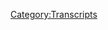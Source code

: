 {{Transcript
    | title         = [[173: February 6-10, 2009]]
    | caption       = [https://knowledgefight.libsyn.com/knowledge-fight-feb-6-10-2009 Listen to this episode on Libsyn]
    | episodeNumber = [[173: February 6-10, 2009|173]]
    | length        = 01:58:36
}}

{{MessageBox
    | header     = Warning: Bot Generated Content
    | text       = This transcript was automatically generated by transcription software and likely contains many mistakes and misattributions. Please check the audio for definitive quotes, attribution, and context.
    | image      = N3yvass4myg91.webp
    | imagewidth = 50px
    | id         = warning
}}

{{TranscriptBlock
    | name      = Unknown Speaker
    | timestamp = 00:00:00.000
    | text      = Andy in Kansas, you're on the air, thanks for holding.
}}

{{TranscriptBlock
    | name      = Unknown Speaker
    | timestamp = 00:00:04.080
    | text      = Hello Alex, I'm a first time caller, I'm a huge fan, I love your work.
}}

{{TranscriptBlock
    | name      = Unknown Speaker
    | timestamp = 00:00:07.280
    | text      = I love you. Hey everybody, welcome back to Knowledge Fight, I'm Dan. I'm Jordan.
}}

{{TranscriptBlock
    | name      = Unknown Speaker
    | timestamp = 00:00:10.519
    | text      = We are a couple of dudes. I like to sit around,
}}

{{TranscriptBlock
    | name      = Unknown Speaker
    | timestamp = 00:00:13.720
    | text      = drink novelty beverages, and talk a little bit about Alex Jones. Indeed we
}}

{{TranscriptBlock
    | name      = Unknown Speaker
    | timestamp = 00:00:17.320
    | text      = are Dan.
}}

{{TranscriptBlock
    | name      = Unknown Speaker
    | timestamp = 00:00:18.559
    | text      = Dan! What's up? If you went to a family reunion yesterday
}}

{{TranscriptBlock
    | name      = Unknown Speaker
    | timestamp = 00:00:23.480
    | text      = Oh boy. Did you? Yeah. Oh boy. Yeah.
}}

{{TranscriptBlock
    | name      = Unknown Speaker
    | timestamp = 00:00:27.280
    | text      = Do you want to talk about it? No. Let's cut through this stupid bit that we do at the beginning and get human.
}}

{{TranscriptBlock
    | name      = Unknown Speaker
    | timestamp = 00:00:33.159
    | text      = Hey, if you were a member of my family. I imagine it would be tough for you to tell them that you
}}

{{TranscriptBlock
    | name      = Unknown Speaker
    | timestamp = 00:00:39.640
    | text      = don't know anything about Alex Jones. It would be harder. But they'd be thrilled to tell them that you do a
}}

{{TranscriptBlock
    | name      = Unknown Speaker
    | timestamp = 00:00:45.159
    | text      = podcast with a guy who knows a lot about him.
}}

{{TranscriptBlock
    | name      = Unknown Speaker
    | timestamp = 00:00:47.159
    | text      = That's exactly how it went. And this is our podcast where I know a lot about
}}

{{TranscriptBlock
    | name      = Unknown Speaker
    | timestamp = 00:00:50.600
    | text      = Alex Jones. And I don't know anything about Alex Jones. I've been, Jordan, if I
}}

{{TranscriptBlock
    | name      = Unknown Speaker
    | timestamp = 00:00:55.320
    | text      = can be perfectly honest with you, I've been going on a delightful spice
}}

{{TranscriptBlock
    | name      = Unknown Speaker
    | timestamp = 00:00:59.119
    | text      = adventure for the last couple days. Yes! Yes! My hot sauces that I bought in Austin, Texas
}}

{{TranscriptBlock
    | name      = Unknown Speaker
    | timestamp = 00:01:06.519
    | text      = have finally come in the mail since they're too big to be taken on a
}}

{{TranscriptBlock
    | name      = Unknown Speaker
    | timestamp = 00:01:11.680
    | text      = plane. And I've been having a blast. I just wanted to put that out into the
}}

{{TranscriptBlock
    | name      = Unknown Speaker
    | timestamp = 00:01:15.840
    | text      = universe. Having a delightful time with this spice. How do you feel about that?
}}

{{TranscriptBlock
    | name      = Unknown Speaker
    | timestamp = 00:01:20.640
    | text      = Well, I think you need to get a new passport, Dan! Oh, man. I'm being attacked.
}}

{{TranscriptBlock
    | name      = Unknown Speaker
    | timestamp = 00:01:26.280
    | text      = Yeah. I do need to get a new passport, though. Yes, you do. My last one will have expired by now.
}}

{{TranscriptBlock
    | name      = Unknown Speaker
    | timestamp = 00:01:30.799
    | text      = Yeah. You should have gotten it about a year and a half before it
}}

{{TranscriptBlock
    | name      = Unknown Speaker
    | timestamp = 00:01:34.640
    | text      = expired. So, Jordan, today we have a delightful show. We're back in 2009. Yes.
}}

{{TranscriptBlock
    | name      = Unknown Speaker
    | timestamp = 00:01:39.879
    | text      = We're gonna be going over some stuff. But before we do, I feel like I want to throw a
}}

{{TranscriptBlock
    | name      = Unknown Speaker
    | timestamp = 00:01:45.519
    | text      = wrench into the gears. Alright. Alright. I'm liking wrenches. I've always, you know,
}}

{{TranscriptBlock
    | name      = Unknown Speaker
    | timestamp = 00:01:50.480
    | text      = been trying to look for ways to expand on what this show is. What this podcast
}}

{{TranscriptBlock
    | name      = Unknown Speaker
    | timestamp = 00:01:54.680
    | text      = is all about. God, your giddy joy is really, as you tease this out, it is driving me insane.
}}

{{TranscriptBlock
    | name      = Unknown Speaker
    | timestamp = 00:01:59.959
    | text      = I want to throw some wrenches into the gears, and so I have here a habanero
}}

{{TranscriptBlock
    | name      = Unknown Speaker
    | timestamp = 00:02:04.120
    | text      = pepper. I'm going to eat this while I allow you to take over the show. To what now?
}}

{{TranscriptBlock
    | name      = Unknown Speaker
    | timestamp = 00:02:13.280
    | text      = I throw the show into your hands. Those are the people who are new policy wonks
}}

{{TranscriptBlock
    | name      = Unknown Speaker
    | timestamp = 00:02:16.560
    | text      = that we need to give a shout out to. Alright. And for now, and I'll say this, I have
}}

{{TranscriptBlock
    | name      = Unknown Speaker
    | timestamp = 00:02:20.159
    | text      = never eaten a habanero before. I have no idea how I'm going to respond to this.
}}

{{TranscriptBlock
    | name      = Unknown Speaker
    | timestamp = 00:02:24.240
    | text      = I genuinely have no idea what's about to happen. I've had jalapenos before, there's no doubt
}}

{{TranscriptBlock
    | name      = Unknown Speaker
    | timestamp = 00:02:28.439
    | text      = about that, but this is a new experience for me, so now I will... Are we a gimmick show now?
}}

{{TranscriptBlock
    | name      = Unknown Speaker
    | timestamp = 00:02:32.280
    | text      = Yeah, exactly. Do we want a soundboard? Anyway, here we go. Jordan, take over the show.
}}

{{TranscriptBlock
    | name      = Unknown Speaker
    | timestamp = 00:02:38.879
    | text      = Alrighty. Guys, do you know what isn't eating a habanero pepper right now? That's our new
}}

{{TranscriptBlock
    | name      = Unknown Speaker
    | timestamp = 00:02:44.879
    | text      = donors, ladies and gentlemen. Our first new donor, we would like to give a huge shout
}}

{{TranscriptBlock
    | name      = Unknown Speaker
    | timestamp = 00:02:51.479
    | text      = out to Peter. Welcome to the policy wonks, Peter.
}}

{{TranscriptBlock
    | name      = Unknown Speaker
    | timestamp = 00:02:56.280
    | text      = Don't do that right while I'm swallowing. I'm a policy wonk.
}}

{{TranscriptBlock
    | name      = Unknown Speaker
    | timestamp = 00:03:00.599
    | text      = Thank you, Peter. Hey, thank you very much, Peter. And our next
}}

{{TranscriptBlock
    | name      = Unknown Speaker
    | timestamp = 00:03:03.759
    | text      = policy wonk has actually bumped up her donorships. No, just came straight in.
}}

{{TranscriptBlock
    | name      = Unknown Speaker
    | timestamp = 00:03:08.879
    | text      = Oh, she came straight in? Good heavens, she came straight in at the globalist level. Thank
}}

{{TranscriptBlock
    | name      = Unknown Speaker
    | timestamp = 00:03:14.639
    | text      = you very much, Larissa. I'm a policy wonk.
}}

{{TranscriptBlock
    | name      = Unknown Speaker
    | timestamp = 00:03:17.639
    | text      = Four stars. Go home to your mother and tell her you're brilliant.
}}

{{TranscriptBlock
    | name      = Unknown Speaker
    | timestamp = 00:03:21.639
    | text      = Someone, someone, sodomite sent me a bucket of poop. Daddy shark.
}}

{{TranscriptBlock
    | name      = Unknown Speaker
    | timestamp = 00:03:26.280
    | text      = Thank you so much, Larissa. Absolutely. How are we doing, Dan?
}}

{{TranscriptBlock
    | name      = Unknown Speaker
    | timestamp = 00:03:29.280
    | text      = Totally fine. Oh.
}}

{{TranscriptBlock
    | name      = Unknown Speaker
    | timestamp = 00:03:30.280
    | text      = This is very disappointing. This is the worst wrench you have ever thrown.
}}

{{TranscriptBlock
    | name      = Unknown Speaker
    | timestamp = 00:03:35.000
    | text      = You threw a tiny wrench into the giant mesher from Ferngully. I don't know why that was
}}

{{TranscriptBlock
    | name      = Unknown Speaker
    | timestamp = 00:03:41.800
    | text      = the first thought I had. I legitimately expected that to be interesting
}}

{{TranscriptBlock
    | name      = Unknown Speaker
    | timestamp = 00:03:45.039
    | text      = in some way, or at least fun. I know. I could see it in your face. You were
}}

{{TranscriptBlock
    | name      = Unknown Speaker
    | timestamp = 00:03:50.199
    | text      = so excited. And I was weird pre-show because I had this
}}

{{TranscriptBlock
    | name      = Unknown Speaker
    | timestamp = 00:03:53.240
    | text      = I was going to spring on you. I was going to be like, I don't know if Jordan's going
}}

{{TranscriptBlock
    | name      = Unknown Speaker
    | timestamp = 00:03:56.560
    | text      = to enjoy this. I don't think you did. And I give it a B, quite frankly.
}}

{{TranscriptBlock
    | name      = Unknown Speaker
    | timestamp = 00:04:02.319
    | text      = I was fine with it. I expected to be really hurt by this. I expected
}}

{{TranscriptBlock
    | name      = Unknown Speaker
    | timestamp = 00:04:07.400
    | text      = to be like, ooh, ooh. You know, I did not expect much to, you're
}}

{{TranscriptBlock
    | name      = Unknown Speaker
    | timestamp = 00:04:13.879
    | text      = a spice guy. You like spices, things and spice like that. If I took a bite out of that, I
}}

{{TranscriptBlock
    | name      = Unknown Speaker
    | timestamp = 00:04:19.680
    | text      = would cry. I would cry like a thresher in Ferngully. I've historically not been a pepper
}}

{{TranscriptBlock
    | name      = Unknown Speaker
    | timestamp = 00:04:26.160
    | text      = guy. And that's why it kind of like had me worried, had me shook a little bit. But then
}}

{{TranscriptBlock
    | name      = Unknown Speaker
    | timestamp = 00:04:30.560
    | text      = at the same time, you know, like we're at this point now where I feel
}}

{{TranscriptBlock
    | name      = Unknown Speaker
    | timestamp = 00:04:34.639
    | text      = Oh my God, you started bleeding from the eyes. Oh no. I feel like the way we set the opening
}}

{{TranscriptBlock
    | name      = Unknown Speaker
    | timestamp = 00:04:40.279
    | text      = of the show has become so entrenched in this little tiny bits that we do that I was trying
}}

{{TranscriptBlock
    | name      = Unknown Speaker
    | timestamp = 00:04:46.040
    | text      = to throw a curve ball. I don't think this is going to work. I feel like we, we mix up
}}

{{TranscriptBlock
    | name      = Unknown Speaker
    | timestamp = 00:04:52.680
    | text      = our bits. It's not like we do the same bit every time. We try and add.
}}

{{TranscriptBlock
    | name      = Unknown Speaker
    | timestamp = 00:04:57.759
    | text      = And now this is one of them fair enough. Fair enough. Like all opening bits. So now let's
}}

{{TranscriptBlock
    | name      = Unknown Speaker
    | timestamp = 00:05:08.240
    | text      = get to today's show here. Jordan is an out of context drop episode. Okay. So much of
}}

{{TranscriptBlock
    | name      = Unknown Speaker
    | timestamp = 00:05:14.199
    | text      = what we hear in Patriot mythology. Is it real? Oh, interesting. Very much out of context.
}}

{{TranscriptBlock
    | name      = Unknown Speaker
    | timestamp = 00:05:22.439
    | text      = All right. All right. I'm interested to see where that goes. Uh, just spoiler alert. That's
}}

{{TranscriptBlock
    | name      = Unknown Speaker
    | timestamp = 00:05:27.000
    | text      = him talking to like a sovereign citizen caller and being like, maybe you shouldn't put too
}}

{{TranscriptBlock
    | name      = Unknown Speaker
    | timestamp = 00:05:30.680
    | text      = much stock in saying double cane in court and that shit. Um, yeah. And that getting
}}

{{TranscriptBlock
    | name      = Unknown Speaker
    | timestamp = 00:05:36.240
    | text      = you off the hook, but it also applies to everything else. Alex believes in Patriot mythology.
}}

{{TranscriptBlock
    | name      = Unknown Speaker
    | timestamp = 00:05:42.199
    | text      = All not true. Yeah. Um, today, Jordan, we're going to be going over the February 6th to
}}

{{TranscriptBlock
    | name      = Unknown Speaker
    | timestamp = 00:05:47.759
    | text      = February 10th episodes of the Alex Jones show in 2009. And the reason we have such a wide
}}

{{TranscriptBlock
    | name      = Unknown Speaker
    | timestamp = 00:05:53.439
    | text      = swath there is because there's a lot of dead air. There's a lot of downtime. Uh, and we
}}

{{TranscriptBlock
    | name      = Unknown Speaker
    | timestamp = 00:05:58.579
    | text      = need to pick up the speed because we need to get to the point where the tea party really
}}

{{TranscriptBlock
    | name      = Unknown Speaker
    | timestamp = 00:06:02.899
    | text      = kicks off and we really get to see how long does it take Alex to change from looking at
}}

{{TranscriptBlock
    | name      = Unknown Speaker
    | timestamp = 00:06:09.319
    | text      = the board, all of those 2009 positions into his much more in line with the Koch brothers
}}

{{TranscriptBlock
    | name      = Unknown Speaker
    | timestamp = 00:06:15.100
    | text      = position mysteriously. And so we need to, we need to get to February. We got to steamroll
}}

{{TranscriptBlock
    | name      = Unknown Speaker
    | timestamp = 00:06:20.600
    | text      = along to that. We need to get to the end of February to see how he responds to the massive
}}

{{TranscriptBlock
    | name      = Unknown Speaker
    | timestamp = 00:06:25.279
    | text      = public tea party stuff happening. Um, and so we start on February 6th. Um, and Alex
}}

{{TranscriptBlock
    | name      = Unknown Speaker
    | timestamp = 00:06:31.680
    | text      = is launching a new narrative that is really interesting and will carry through the entirety
}}

{{TranscriptBlock
    | name      = Unknown Speaker
    | timestamp = 00:06:36.959
    | text      = of what we cover on today's episode. All right. I'm going to guess the it's about the bees
}}

{{TranscriptBlock
    | name      = Unknown Speaker
    | timestamp = 00:06:41.839
    | text      = are dying because in 2009 was whenever that first started to get like, it had been happening
}}

{{TranscriptBlock
    | name      = Unknown Speaker
    | timestamp = 00:06:47.879
    | text      = for like 10 years before that. But people started to really notice in 2009 they were
}}

{{TranscriptBlock
    | name      = Unknown Speaker
    | timestamp = 00:06:51.959
    | text      = like, where are all the fucking bees going? There's going to be no food if we don't have
}}

{{TranscriptBlock
    | name      = Unknown Speaker
    | timestamp = 00:06:55.920
    | text      = bees. So I assume that Alex Jones is going to jump on the back of that. Ignore the whole
}}

{{TranscriptBlock
    | name      = Unknown Speaker
    | timestamp = 00:07:01.040
    | text      = Obama thing. Like really, he's already said all he's going to say, which is that Obama's
}}

{{TranscriptBlock
    | name      = Unknown Speaker
    | timestamp = 00:07:06.720
    | text      = a terrible president. So it's time to get down to the bottom of the bees. And Dan, here's
}}

{{TranscriptBlock
    | name      = Unknown Speaker
    | timestamp = 00:07:12.519
    | text      = where I think he's going to go with this. First of all, let me just stop you before
}}

{{TranscriptBlock
    | name      = Unknown Speaker
    | timestamp = 00:07:16.480
    | text      = you go any further. Okay. You've never been more right. So where do you think he goes?
}}

{{TranscriptBlock
    | name      = Unknown Speaker
    | timestamp = 00:07:24.480
    | text      = All right. All right. I'm going to go with, uh, and actually in a complete turnaround
}}

{{TranscriptBlock
    | name      = Unknown Speaker
    | timestamp = 00:07:29.759
    | text      = for him, he is going to find the most reasonable explanation. He's not going to go with like
}}

{{TranscriptBlock
    | name      = Unknown Speaker
    | timestamp = 00:07:34.839
    | text      = chemtrails or the magnetic poles reversing. What he is going to say is, uh, I'm going
}}

{{TranscriptBlock
    | name      = Unknown Speaker
    | timestamp = 00:07:41.459
    | text      = to go with manmade climate change and it's time to regulate the oil companies in order
}}

{{TranscriptBlock
    | name      = Unknown Speaker
    | timestamp = 00:07:47.199
    | text      = to keep this from continuing. And frankly, in a real left field church, he's going to
}}

{{TranscriptBlock
    | name      = Unknown Speaker
    | timestamp = 00:07:52.800
    | text      = say that a global carbon tax is the best way to do it. Pump the brakes. Did you just say
}}

{{TranscriptBlock
    | name      = Unknown Speaker
    | timestamp = 00:07:56.959
    | text      = Anne Frankly? Did you say Anne Frankly? I didn't, uh, but I kind of want to now. You're
}}

{{TranscriptBlock
    | name      = Unknown Speaker
    | timestamp = 00:08:07.680
    | text      = incorrect. Uh, about your guests though, Alex is going to say that the globalists are hoarding
}}

{{TranscriptBlock
    | name      = Unknown Speaker
    | timestamp = 00:08:11.560
    | text      = the bees. They're actually at a bee summer resort that the globalists, no, that actually
}}

{{TranscriptBlock
    | name      = Unknown Speaker
    | timestamp = 00:08:15.399
    | text      = sounds fun. This is correct. Here is Alex's narrative, eight states and growing are telling
}}

{{TranscriptBlock
    | name      = Unknown Speaker
    | timestamp = 00:08:22.399
    | text      = the federal government it is completely rogue and criminal, but they will not put up with
}}

{{TranscriptBlock
    | name      = Unknown Speaker
    | timestamp = 00:08:26.480
    | text      = gun confiscation, concentration camps, stage terror attacks, you name it. Increasing number
}}

{{TranscriptBlock
    | name      = Unknown Speaker
    | timestamp = 00:08:33.259
    | text      = of States declaring sovereignty. This article by Curt Nimmo will be going over it early
}}

{{TranscriptBlock
    | name      = Unknown Speaker
    | timestamp = 00:08:38.799
    | text      = in the shower. He goes over it a lot, not just in that next hour. Um, so we got this
}}

{{TranscriptBlock
    | name      = Unknown Speaker
    | timestamp = 00:08:44.960
    | text      = story here and it's, it's actually a really interesting thing. Um, do you know, um, in,
}}

{{TranscriptBlock
    | name      = Unknown Speaker
    | timestamp = 00:08:51.179
    | text      = in the history of our country, generally speaking, state legislatures don't get together to say
}}

{{TranscriptBlock
    | name      = Unknown Speaker
    | timestamp = 00:08:57.519
    | text      = like, Hey, uh, the law is the law. Remember that federal government, but mysteriously
}}

{{TranscriptBlock
    | name      = Unknown Speaker
    | timestamp = 00:09:04.519
    | text      = a month or so after a black guy gets elected, uh, a bunch of States get together and have
}}

{{TranscriptBlock
    | name      = Unknown Speaker
    | timestamp = 00:09:09.379
    | text      = their legislature put together a bunch of, uh, uh, bills, uh, and resolutions that they
}}

{{TranscriptBlock
    | name      = Unknown Speaker
    | timestamp = 00:09:14.519
    | text      = put through that are directly, uh, uh, delivered to the president and the speaker of the house.
}}

{{TranscriptBlock
    | name      = Unknown Speaker
    | timestamp = 00:09:20.639
    | text      = Right. Um, that just say, Hey, we're letting you know the law is law. Don't be encroaching.
}}

{{TranscriptBlock
    | name      = Unknown Speaker
    | timestamp = 00:09:27.919
    | text      = Wait, what? That's all it is. That really happened. Yes. It's the same. Legislatures
}}

{{TranscriptBlock
    | name      = Unknown Speaker
    | timestamp = 00:09:34.000
    | text      = got together. Wow. What did they, what did they, they wrote a resolution. You can find
}}

{{TranscriptBlock
    | name      = Unknown Speaker
    | timestamp = 00:09:40.000
    | text      = all of the, all of the, and they mailed it to the speaker of the house and it said, don't
}}

{{TranscriptBlock
    | name      = Unknown Speaker
    | timestamp = 00:09:46.000
    | text      = tread on T basically. Okay. There's a lot of States that, uh, introduced these house
}}

{{TranscriptBlock
    | name      = Unknown Speaker
    | timestamp = 00:09:51.120
    | text      = resolutions in the state houses, not in the, uh, not in the actual like federal house of
}}

{{TranscriptBlock
    | name      = Unknown Speaker
    | timestamp = 00:09:56.039
    | text      = a representative. Right, right, right, right. Now that I put together. Um, so they would
}}

{{TranscriptBlock
    | name      = Unknown Speaker
    | timestamp = 00:10:00.879
    | text      = be sent to the president if they passed and became, uh, accepted resolutions. So that's
}}

{{TranscriptBlock
    | name      = Unknown Speaker
    | timestamp = 00:10:06.960
    | text      = one piece of it. But the second piece of it, and I need to stress this, is these, uh, States
}}

{{TranscriptBlock
    | name      = Unknown Speaker
    | timestamp = 00:10:12.580
    | text      = are all coordinating. These are all almost identical resolute, uh, resolutions in these
}}

{{TranscriptBlock
    | name      = Unknown Speaker
    | timestamp = 00:10:18.519
    | text      = States. I've read them. They're almost all identical. And I think that they're being
}}

{{TranscriptBlock
    | name      = Unknown Speaker
    | timestamp = 00:10:22.960
    | text      = operated by people who may or may not show up on our episode today. Really? Yeah. On,
}}

{{TranscriptBlock
    | name      = Unknown Speaker
    | timestamp = 00:10:28.620
    | text      = on Alex. Yeah. Because they're weirdo Patriot assholes. Because all of these, all of these
}}

{{TranscriptBlock
    | name      = Unknown Speaker
    | timestamp = 00:10:33.480
    | text      = bills are like actually written by the heritage foundation. Like, like something along like
}}

{{TranscriptBlock
    | name      = Unknown Speaker
    | timestamp = 00:10:38.159
    | text      = most well, like a version of the, well, yeah, the anti-abortion stuff. All of that is written
}}

{{TranscriptBlock
    | name      = Unknown Speaker
    | timestamp = 00:10:43.960
    | text      = by the heritage foundation might be there. It might actually be like, they're the ones
}}

{{TranscriptBlock
    | name      = Unknown Speaker
    | timestamp = 00:10:47.960
    | text      = who write all these bills. I don't know if a Republican lawmaker has ever actually learned
}}

{{TranscriptBlock
    | name      = Unknown Speaker
    | timestamp = 00:10:51.759
    | text      = to read. It's, it's some Patriot, uh, bill mill or something like that. Yeah. And so
}}

{{TranscriptBlock
    | name      = Unknown Speaker
    | timestamp = 00:10:56.480
    | text      = I looked into all of this and frankly, so you can find bill trackers and stuff like
}}

{{TranscriptBlock
    | name      = Unknown Speaker
    | timestamp = 00:11:06.159
    | text      = that and you can find out what happened with these, uh, these resolutions. Bill trackers
}}

{{TranscriptBlock
    | name      = Unknown Speaker
    | timestamp = 00:11:09.840
    | text      = is an amazing dude to get a drink with. So I found the one in Washington state that got
}}

{{TranscriptBlock
    | name      = Unknown Speaker
    | timestamp = 00:11:14.279
    | text      = introduced. Uh, the bill just sort of sat there and nobody did that and nobody acted
}}

{{TranscriptBlock
    | name      = Unknown Speaker
    | timestamp = 00:11:17.600
    | text      = on it. So it never got passed and never got put through. Um, the main one that Alex talks
}}

{{TranscriptBlock
    | name      = Unknown Speaker
    | timestamp = 00:11:21.799
    | text      = about, cause it was the one that was introduced in, uh, earliest I believe, uh, at least that's
}}

{{TranscriptBlock
    | name      = Unknown Speaker
    | timestamp = 00:11:26.379
    | text      = the sense I got from listening to the show. I was in New Hampshire and I looked that up
}}

{{TranscriptBlock
    | name      = Unknown Speaker
    | timestamp = 00:11:31.240
    | text      = and it turns out that the bill is listed as quote, in expedient to legislate, which I'm
}}

{{TranscriptBlock
    | name      = Unknown Speaker
    | timestamp = 00:11:36.080
    | text      = like, I don't know what the fuck that means. So I had to do some looking and to do some
}}

{{TranscriptBlock
    | name      = Unknown Speaker
    | timestamp = 00:11:39.159
    | text      = digging into it. What legally, what is in expedient to a, yeah, that's new Hampshire
}}

{{TranscriptBlock
    | name      = Unknown Speaker
    | timestamp = 00:11:43.639
    | text      = code for quote, this bill is dead and will not be reconsidered. Yeah, that sounds right.
}}

{{TranscriptBlock
    | name      = Unknown Speaker
    | timestamp = 00:11:48.080
    | text      = So that one's dead. Arizona, the, uh, the house resolution passed 34 to 24, but I was
}}

{{TranscriptBlock
    | name      = Unknown Speaker
    | timestamp = 00:11:53.600
    | text      = going to say they probably passed a no black president's bill at the same time. Well, it's
}}

{{TranscriptBlock
    | name      = Unknown Speaker
    | timestamp = 00:11:58.039
    | text      = important to point out that the Arizona bill only passed. Uh, there was someone who went
}}

{{TranscriptBlock
    | name      = Unknown Speaker
    | timestamp = 00:12:02.320
    | text      = on record and said this, that it only passed because, uh, the language of it was very specific
}}

{{TranscriptBlock
    | name      = Unknown Speaker
    | timestamp = 00:12:06.960
    | text      = that it's non binding in any way. Okay. So it's just basically shaking your fist at Obama.
}}

{{TranscriptBlock
    | name      = Unknown Speaker
    | timestamp = 00:12:13.720
    | text      = So a strange that a state filled with 90% old people would shake its fist on a metaphorical
}}

{{TranscriptBlock
    | name      = Unknown Speaker
    | timestamp = 00:12:19.960
    | text      = lawn at a black person. Yeah. Yeah. So who could have guessed? So Montana introduced
}}

{{TranscriptBlock
    | name      = Unknown Speaker
    | timestamp = 00:12:24.879
    | text      = a version of this. Oh yeah. The bill was introduced and failed as a bill. So it was then reintroduced
}}

{{TranscriptBlock
    | name      = Unknown Speaker
    | timestamp = 00:12:29.919
    | text      = as a resolution, quote, generally articulating Montana's rights under the U S constitution.
}}

{{TranscriptBlock
    | name      = Unknown Speaker
    | timestamp = 00:12:36.399
    | text      = And it once again failed because everyone's like, all you're saying is we like laws are
}}

{{TranscriptBlock
    | name      = Unknown Speaker
    | timestamp = 00:12:41.039
    | text      = laws. We don't need to do this. Yeah. So Michigan, uh, the version that was, uh, introduced there
}}

{{TranscriptBlock
    | name      = Unknown Speaker
    | timestamp = 00:12:46.559
    | text      = died in committee, uh, the committee of government operations, uh, my home state, Missouri. This
}}

{{TranscriptBlock
    | name      = Unknown Speaker
    | timestamp = 00:12:52.559
    | text      = one's weird. Their version, HR two 12 was a little bit rangy quote. It declares Missouri's
}}

{{TranscriptBlock
    | name      = Unknown Speaker
    | timestamp = 00:13:00.000
    | text      = sovereignty under the 10th amendment and urges the United States Congress to reject the passage
}}

{{TranscriptBlock
    | name      = Unknown Speaker
    | timestamp = 00:13:04.299
    | text      = of federal freedom of choice act, which prohibits regulations on abortion. So they tried to
}}

{{TranscriptBlock
    | name      = Unknown Speaker
    | timestamp = 00:13:09.399
    | text      = so in, in, in like in a double whammy. Yeah. Yeah. They were like, the law is the law,
}}

{{TranscriptBlock
    | name      = Unknown Speaker
    | timestamp = 00:13:15.980
    | text      = but at the same time, please don't make any more laws about abortion, please. They tried
}}

{{TranscriptBlock
    | name      = Unknown Speaker
    | timestamp = 00:13:21.720
    | text      = to Frankenstein's monster, the 10th amendment and abortion into this HR two 12. That sounds
}}

{{TranscriptBlock
    | name      = Unknown Speaker
    | timestamp = 00:13:28.019
    | text      = very Missouri and to do this bill was deemed unpassable in the Missouri house. So even
}}

{{TranscriptBlock
    | name      = Unknown Speaker
    | timestamp = 00:13:33.360
    | text      = Missouri was like, whoa guys. Well, cause it was, it was covered too much. You know,
}}

{{TranscriptBlock
    | name      = Unknown Speaker
    | timestamp = 00:13:38.080
    | text      = it was like, we can't get a consensus on this. So, uh, it was replaced with HR two 94, which
}}

{{TranscriptBlock
    | name      = Unknown Speaker
    | timestamp = 00:13:44.139
    | text      = just said, quote, urges the United States Congress to summarily reject the enactment
}}

{{TranscriptBlock
    | name      = Unknown Speaker
    | timestamp = 00:13:47.840
    | text      = of the federal freedom of choice act, which classifies abortion as a fundamental right
}}

{{TranscriptBlock
    | name      = Unknown Speaker
    | timestamp = 00:13:51.440
    | text      = to any restrictions. So if I understand this correctly, if I understand this correctly,
}}

{{TranscriptBlock
    | name      = Unknown Speaker
    | timestamp = 00:13:55.720
    | text      = they could not, they could not pass a, the law is the law and you got to remember that
}}

{{TranscriptBlock
    | name      = Unknown Speaker
    | timestamp = 00:14:01.759
    | text      = we're Missouri. We are sovereign and the anti-abortion bill, but they could, Oh, amazingly pass the
}}

{{TranscriptBlock
    | name      = Unknown Speaker
    | timestamp = 00:14:08.620
    | text      = anti-abortion bell. It does appear. They don't even agree that the law is the law, but everybody's
}}

{{TranscriptBlock
    | name      = Unknown Speaker
    | timestamp = 00:14:15.480
    | text      = like find a way. No abortions. It appears that that's the case. Yes. Cause two 94 does
}}

{{TranscriptBlock
    | name      = Unknown Speaker
    | timestamp = 00:14:20.419
    | text      = appear to have passed the house. So Alex, people are fucked up. Alex will end up talking
}}

{{TranscriptBlock
    | name      = Unknown Speaker
    | timestamp = 00:14:26.960
    | text      = to the guy responsible for this one. This is Oklahoma. Uh, this one is crazy. I don't
}}

{{TranscriptBlock
    | name      = Unknown Speaker
    | timestamp = 00:14:32.440
    | text      = think you can not talk to a guy from Oklahoma. What do you mean? I mean in this, in this
}}

{{TranscriptBlock
    | name      = Unknown Speaker
    | timestamp = 00:14:37.840
    | text      = circumstance, any, I'm passing Arizona, Montana, all of that stuff. Boring Oklahoma. I don't
}}

{{TranscriptBlock
    | name      = Unknown Speaker
    | timestamp = 00:14:45.279
    | text      = even really know anything about Oklahoma. I'm going to talk to a guy from Oklahoma.
}}

{{TranscriptBlock
    | name      = Unknown Speaker
    | timestamp = 00:14:49.320
    | text      = It's like a shallow pot. Yeah, I'm excited. Okay. I want to hear what this dude has to
}}

{{TranscriptBlock
    | name      = Unknown Speaker
    | timestamp = 00:14:54.000
    | text      = say. His name is Charles key. Uh, and he will come up on our episode. Uh, and he introduced
}}

{{TranscriptBlock
    | name      = Unknown Speaker
    | timestamp = 00:14:59.240
    | text      = the joint resolution one zero zero three, which passed the house and the Senate, but
}}

{{TranscriptBlock
    | name      = Unknown Speaker
    | timestamp = 00:15:04.600
    | text      = then was vetoed by governor Brad Henry who did so because the language of the resolution
}}

{{TranscriptBlock
    | name      = Unknown Speaker
    | timestamp = 00:15:08.919
    | text      = strongly suggested that Oklahoma should send back federal tax money. And he was like, no,
}}

{{TranscriptBlock
    | name      = Unknown Speaker
    | timestamp = 00:15:14.240
    | text      = I don't want to do that. No one wants to do that. That will ruin all of our budget. Um,
}}

{{TranscriptBlock
    | name      = Unknown Speaker
    | timestamp = 00:15:21.159
    | text      = uh, governor, we would like you to sign this bill. Um, the name of which is shoot Oklahoma
}}

{{TranscriptBlock
    | name      = Unknown Speaker
    | timestamp = 00:15:28.399
    | text      = in the Dick. Yeah, I'm going to go with no, shoot Oklahoma in the Dick bill. So Charles
}}

{{TranscriptBlock
    | name      = Unknown Speaker
    | timestamp = 00:15:34.200
    | text      = key said, fuck you bro. And he reintroduced the bill as a house concurrent resolution
}}

{{TranscriptBlock
    | name      = Unknown Speaker
    | timestamp = 00:15:38.840
    | text      = one zero two eight. What is the point of government? It passed the damn house again, although it's
}}

{{TranscriptBlock
    | name      = Unknown Speaker
    | timestamp = 00:15:46.240
    | text      = slightly diminished support, probably because of the points that Brad Henry brought up because
}}

{{TranscriptBlock
    | name      = Unknown Speaker
    | timestamp = 00:15:51.059
    | text      = it was concurrent resolution. It did not need to go to the governor this time. And when
}}

{{TranscriptBlock
    | name      = Unknown Speaker
    | timestamp = 00:15:54.320
    | text      = it passed, it was sent along to Obama, Biden and the speaker of the house. And again, how
}}

{{TranscriptBlock
    | name      = Unknown Speaker
    | timestamp = 00:15:58.480
    | text      = did they do to reiterate, how did they, how did they like that to reiterate all the bill
}}

{{TranscriptBlock
    | name      = Unknown Speaker
    | timestamp = 00:16:02.899
    | text      = was, was you could really boil it down to just the two words. Watch it. Yeah. Or we
}}

{{TranscriptBlock
    | name      = Unknown Speaker
    | timestamp = 00:16:09.000
    | text      = got our eye on you black guy. Hey, we resent black people. You better know that. It's really,
}}

{{TranscriptBlock
    | name      = Unknown Speaker
    | timestamp = 00:16:15.559
    | text      = really hard to look at this and not see that parallel. You know what I'm saying? Like it's,
}}

{{TranscriptBlock
    | name      = Unknown Speaker
    | timestamp = 00:16:21.000
    | text      = it's, it's pretty much like, Oh, you guys are shook. You whites are shook. That, that
}}

{{TranscriptBlock
    | name      = Unknown Speaker
    | timestamp = 00:16:26.919
    | text      = shit like that should have been the moment Obama's like reaching across the island going
}}

{{TranscriptBlock
    | name      = Unknown Speaker
    | timestamp = 00:16:32.000
    | text      = to happen on this one. So you, you're saying eight years trying to reach across the aisle
}}

{{TranscriptBlock
    | name      = Unknown Speaker
    | timestamp = 00:16:36.240
    | text      = two weeks in when you got eight States being like, we're passing a vaguely racist bill.
}}

{{TranscriptBlock
    | name      = Unknown Speaker
    | timestamp = 00:16:42.120
    | text      = Right? You should have just been like, well, you don't count a States anymore. Oh, you
}}

{{TranscriptBlock
    | name      = Unknown Speaker
    | timestamp = 00:16:45.759
    | text      = want to declare sovereignty. Guess what? Yeah. And by the way, a lot of this is in direct
}}

{{TranscriptBlock
    | name      = Unknown Speaker
    | timestamp = 00:16:50.519
    | text      = response to Obama being elected. Of course. I know about the resolutions of this because
}}

{{TranscriptBlock
    | name      = Unknown Speaker
    | timestamp = 00:16:54.480
    | text      = we're years later and stuff, but the like the, these ones dying and committee and stuff
}}

{{TranscriptBlock
    | name      = Unknown Speaker
    | timestamp = 00:16:59.159
    | text      = like that, they happen in like March and April of 2009, whereas we're still in, in February.
}}

{{TranscriptBlock
    | name      = Unknown Speaker
    | timestamp = 00:17:05.079
    | text      = So I'm a little bit of an omniscient narrator, but at the same time, like, you know that
}}

{{TranscriptBlock
    | name      = Unknown Speaker
    | timestamp = 00:17:09.039
    | text      = the reason these are being introduced is because it's fucking Obama and they're scared of him.
}}

{{TranscriptBlock
    | name      = Unknown Speaker
    | timestamp = 00:17:13.640
    | text      = Um, anyway, in this next clip we get like, man, Alex is fucking weird. I never really
}}

{{TranscriptBlock
    | name      = Unknown Speaker
    | timestamp = 00:17:18.359
    | text      = know what to expect from him. Um, I know him well, uh, in many ways, but he still surprises
}}

{{TranscriptBlock
    | name      = Unknown Speaker
    | timestamp = 00:17:25.640
    | text      = you're, you're the neighbor to a serial killer. You're like, I knew him well. I didn't see
}}

{{TranscriptBlock
    | name      = Unknown Speaker
    | timestamp = 00:17:31.440
    | text      = him serial killing, but it seemed like a decent guy. I wouldn't say that. No, none of us would.
}}

{{TranscriptBlock
    | name      = Unknown Speaker
    | timestamp = 00:17:37.160
    | text      = Uh, but this is, this was jarring to me. Okay. And so they didn't sell the message through
}}

{{TranscriptBlock
    | name      = Unknown Speaker
    | timestamp = 00:17:42.480
    | text      = popular culture, through public schools or college that it's just the received granted
}}

{{TranscriptBlock
    | name      = Unknown Speaker
    | timestamp = 00:17:48.839
    | text      = a knowledge that it's true that more children is bad and that more children cost the public
}}

{{TranscriptBlock
    | name      = Unknown Speaker
    | timestamp = 00:17:55.200
    | text      = money when it's actually children that are our future. And if they had any hope in this
}}

{{TranscriptBlock
    | name      = Unknown Speaker
    | timestamp = 00:18:00.039
    | text      = Ponzi scheme of big government and social security and pensions that we needed a another
}}

{{TranscriptBlock
    | name      = Unknown Speaker
    | timestamp = 00:18:07.000
    | text      = baby boom. This is not the part that surprises me. I imagine not this part is right in line
}}

{{TranscriptBlock
    | name      = Unknown Speaker
    | timestamp = 00:18:12.480
    | text      = with his demographic shift. Yeah, we're not having enough babies. Right, right, right.
}}

{{TranscriptBlock
    | name      = Unknown Speaker
    | timestamp = 00:18:19.079
    | text      = But that didn't happen when the United States, if you take out the giant immigrant influx
}}

{{TranscriptBlock
    | name      = Unknown Speaker
    | timestamp = 00:18:24.859
    | text      = has about a 1.7, 1.8 depending on the year population growth. That means for every two
}}

{{TranscriptBlock
    | name      = Unknown Speaker
    | timestamp = 00:18:29.160
    | text      = people we lose, we lose more people each year. Okay. A mother and a father on average have
}}

{{TranscriptBlock
    | name      = Unknown Speaker
    | timestamp = 00:18:40.039
    | text      = 1.7 children and they don't replace themselves. And I listen to talk radio now for the last
}}

{{TranscriptBlock
    | name      = Unknown Speaker
    | timestamp = 00:18:49.599
    | text      = week and a half since that mother had eight babies and she already had a few children.
}}

{{TranscriptBlock
    | name      = Unknown Speaker
    | timestamp = 00:18:55.839
    | text      = She went in, she did hold on, hold on, hold on. This isn't going to be an Octobob situation.
}}

{{TranscriptBlock
    | name      = Unknown Speaker
    | timestamp = 00:19:03.160
    | text      = Hold on. All right. Of a fertilization that's not in vitro. It was, she did a type where
}}

{{TranscriptBlock
    | name      = Unknown Speaker
    | timestamp = 00:19:10.180
    | text      = they normally put five to eight embryos in. Most of them don't take with her. She was
}}

{{TranscriptBlock
    | name      = Unknown Speaker
    | timestamp = 00:19:15.059
    | text      = very fertile. Too fertile. Being a equatorial creature and boom, they're now talking about
}}

{{TranscriptBlock
    | name      = Unknown Speaker
    | timestamp = 00:19:24.839
    | text      = how dare her. We've got to pay for her. We've got to, you know, we've got to pay for her
}}

{{TranscriptBlock
    | name      = Unknown Speaker
    | timestamp = 00:19:29.200
    | text      = children. She's evil. She's bad. You know, whether it was a good decision or not for
}}

{{TranscriptBlock
    | name      = Unknown Speaker
    | timestamp = 00:19:33.400
    | text      = her to make when the family's middle class and the grandparents are paying for it, that
}}

{{TranscriptBlock
    | name      = Unknown Speaker
    | timestamp = 00:19:37.599
    | text      = doesn't matter. I don't, I don't care. I just think it's funny. I don't know what his point
}}

{{TranscriptBlock
    | name      = Unknown Speaker
    | timestamp = 00:19:41.960
    | text      = is. I don't care either, but I don't know. And I don't care. I just love that Alex is
}}

{{TranscriptBlock
    | name      = Unknown Speaker
    | timestamp = 00:19:45.680
    | text      = coming to bat for Octomom. Like knowing what we know. She's got eight. Huh? How many do
}}

{{TranscriptBlock
    | name      = Unknown Speaker
    | timestamp = 00:19:52.319
    | text      = you have? She has 14 now. She has 14. That's at least seven and a half too many. Yeah.
}}

{{TranscriptBlock
    | name      = Unknown Speaker
    | timestamp = 00:19:59.240
    | text      = You said it, my man. Well, for me, all too many. The only reason I kept that in is because
}}

{{TranscriptBlock
    | name      = Unknown Speaker
    | timestamp = 00:20:05.480
    | text      = it's fascinating that he's, he's fine. He's cool with the Octomom, but then also, uh,
}}

{{TranscriptBlock
    | name      = Unknown Speaker
    | timestamp = 00:20:09.640
    | text      = let me just call her not now. I don't know what equatorial. That's what I was going to
}}

{{TranscriptBlock
    | name      = Unknown Speaker
    | timestamp = 00:20:15.440
    | text      = bring up. That's gross. What does he mean by equatorial? I think near the equator, right?
}}

{{TranscriptBlock
    | name      = Unknown Speaker
    | timestamp = 00:20:21.079
    | text      = Of exactly of lineage, of, of, of, of their fertile of the world because they're very
}}

{{TranscriptBlock
    | name      = Unknown Speaker
    | timestamp = 00:20:26.359
    | text      = fertile from near the equator. Does he think she's actually a volcano and she's in the
}}

{{TranscriptBlock
    | name      = Unknown Speaker
    | timestamp = 00:20:32.400
    | text      = ring of fire and thus prone to well, volcanoes, notoriously fertile, very fertile. Absolutely.
}}

{{TranscriptBlock
    | name      = Unknown Speaker
    | timestamp = 00:20:38.400
    | text      = The soil is incredible, prone to explosions of babies, but still very fertile. All I,
}}

{{TranscriptBlock
    | name      = Unknown Speaker
    | timestamp = 00:20:45.240
    | text      = all I know is it's, it feels racist. It does. It feels. It is racist, but I don't know how.
}}

{{TranscriptBlock
    | name      = Unknown Speaker
    | timestamp = 00:20:53.960
    | text      = Right. Because that's, that's what I'm talking about. That's a large amount of space. Remember
}}

{{TranscriptBlock
    | name      = Unknown Speaker
    | timestamp = 00:20:58.279
    | text      = when I, uh, earlier said he continues to surprise me. That's, that's why. But it's like, that
}}

{{TranscriptBlock
    | name      = Unknown Speaker
    | timestamp = 00:21:03.559
    | text      = feels very, very bigoted. But at the same time, I don't know how to put my finger on
}}

{{TranscriptBlock
    | name      = Unknown Speaker
    | timestamp = 00:21:09.640
    | text      = it. Yeah. I know it's wrong. It seems to me like someone who talks about like fiery Latino
}}

{{TranscriptBlock
    | name      = Unknown Speaker
    | timestamp = 00:21:14.880
    | text      = blood and stuff like that, you know, like that, that version of a bigotry. I don't know.
}}

{{TranscriptBlock
    | name      = Unknown Speaker
    | timestamp = 00:21:20.599
    | text      = I do like the idea of him changing his rhetoric. He's like, the West is under attack from the
}}

{{TranscriptBlock
    | name      = Unknown Speaker
    | timestamp = 00:21:26.240
    | text      = middle, the whole, just the whole middle, the middle, the, the, you go all the way around
}}

{{TranscriptBlock
    | name      = Unknown Speaker
    | timestamp = 00:21:32.880
    | text      = it in the center. I'm going to go with a 10th to the 10th parallel. Yeah. I don't know.
}}

{{TranscriptBlock
    | name      = Unknown Speaker
    | timestamp = 00:21:38.480
    | text      = So you might remember that a few years back, uh, uh, Todd Aiken, uh, made some, uh, awful
}}

{{TranscriptBlock
    | name      = Unknown Speaker
    | timestamp = 00:21:44.880
    | text      = comments about how if a woman has been raped her and she gets pregnant, her body will take
}}

{{TranscriptBlock
    | name      = Unknown Speaker
    | timestamp = 00:21:49.200
    | text      = care of that. Right. The body has a way of working that out. That's a weird thing for
}}

{{TranscriptBlock
    | name      = Unknown Speaker
    | timestamp = 00:21:53.539
    | text      = Clay Aiken to say. He then wished he was invisible. Which is a big hit. How do you know that?
}}

{{TranscriptBlock
    | name      = Unknown Speaker
    | timestamp = 00:22:00.079
    | text      = I don't know. I don't understand you because it's a creepy fucking song. Oh, he's like,
}}

{{TranscriptBlock
    | name      = Unknown Speaker
    | timestamp = 00:22:06.960
    | text      = the chorus is, if I were invisible, I would watch you in your room. Oh, there's nothing
}}

{{TranscriptBlock
    | name      = Unknown Speaker
    | timestamp = 00:22:11.039
    | text      = creepy about that. Very creepy for a pop song. Anyway. Um, so it, it, it's also, it shouldn't
}}

{{TranscriptBlock
    | name      = Unknown Speaker
    | timestamp = 00:22:18.200
    | text      = be too surprising to remember that Alex wasn't like, he wasn't defended by that. He was kind
}}

{{TranscriptBlock
    | name      = Unknown Speaker
    | timestamp = 00:22:24.319
    | text      = of like, eh, it seems like a reasonable comment. He watches TLC a lot, I imagine. And now we
}}

{{TranscriptBlock
    | name      = Unknown Speaker
    | timestamp = 00:22:28.960
    | text      = go back to 2009 and we hear him saying shockingly similar things, uh, except you take the, uh,
}}

{{TranscriptBlock
    | name      = Unknown Speaker
    | timestamp = 00:22:34.599
    | text      = the sexual violence out of it back to 2009. Well, that's where we are. Oh, okay. Yeah.
}}

{{TranscriptBlock
    | name      = Unknown Speaker
    | timestamp = 00:22:42.359
    | text      = Depending on the study, it gives you a 50 to 200%, depending on the trimester increase
}}

{{TranscriptBlock
    | name      = Unknown Speaker
    | timestamp = 00:22:48.720
    | text      = in cervical ovarian and other forms of reproductive organ cancer. When you have an abortion, let
}}

{{TranscriptBlock
    | name      = Unknown Speaker
    | timestamp = 00:22:55.720
    | text      = me give you a little news flash. If the baby needs to die, your body will terminate. If
}}

{{TranscriptBlock
    | name      = Unknown Speaker
    | timestamp = 00:23:02.319
    | text      = things aren't going right, 99% of the time, if your body's in danger, the body will do
}}

{{TranscriptBlock
    | name      = Unknown Speaker
    | timestamp = 00:23:09.039
    | text      = it. So, so women just need to know you've had abortions. That's a good chance of you
}}

{{TranscriptBlock
    | name      = Unknown Speaker
    | timestamp = 00:23:14.440
    | text      = getting cancer. It's also associated with breast cancer. Why don't you have the baby
}}

{{TranscriptBlock
    | name      = Unknown Speaker
    | timestamp = 00:23:19.960
    | text      = and adopt it? Why don't you? Hell, at the end of having the baby and keeping it, you'll
}}

{{TranscriptBlock
    | name      = Unknown Speaker
    | timestamp = 00:23:23.599
    | text      = have to fight CPS off anyways. I mean, they want, she, she, I mean, they're killing babies
}}

{{TranscriptBlock
    | name      = Unknown Speaker
    | timestamp = 00:23:28.200
    | text      = with one hand and then they're CPSing them with another.
}}

{{TranscriptBlock
    | name      = Unknown Speaker
    | timestamp = 00:23:34.799
    | text      = I'm sparing you from a lot of clips of him screaming really gross things about abortion
}}

{{TranscriptBlock
    | name      = Unknown Speaker
    | timestamp = 00:23:39.799
    | text      = that are just like his normal milieu. Right? This is weird. This is real weird. This is
}}

{{TranscriptBlock
    | name      = Unknown Speaker
    | timestamp = 00:23:45.299
    | text      = very unscientific. Where do these guys get their woman science? Like, is it, is it like,
}}

{{TranscriptBlock
    | name      = Unknown Speaker
    | timestamp = 00:23:51.720
    | text      = cause I feel like it's folklore from the 1700s. Patriot mythology. Right? It's gotta be, it's
}}

{{TranscriptBlock
    | name      = Unknown Speaker
    | timestamp = 00:23:57.599
    | text      = gotta be something like also women, if you are near them while they're menstruating,
}}

{{TranscriptBlock
    | name      = Unknown Speaker
    | timestamp = 00:24:02.160
    | text      = you'll get, you'll get, you'll become a woman. Like, and if you stand in a fairy circle,
}}

{{TranscriptBlock
    | name      = Unknown Speaker
    | timestamp = 00:24:06.880
    | text      = yeah. You gotta send them to the menses. Yeah. Like what are these guys doing? I don't know
}}

{{TranscriptBlock
    | name      = Unknown Speaker
    | timestamp = 00:24:10.839
    | text      = man. If there's something wrong, it'll terminate itself. Everything works out. Don't you understand?
}}

{{TranscriptBlock
    | name      = Unknown Speaker
    | timestamp = 00:24:18.680
    | text      = There are no problems. 50% of women used to die in childbirth until like a hundred years
}}

{{TranscriptBlock
    | name      = Unknown Speaker
    | timestamp = 00:24:25.200
    | text      = ago. Body worked that out. No. Well yeah, in a certain sense, if something's not right,
}}

{{TranscriptBlock
    | name      = Unknown Speaker
    | timestamp = 00:24:31.839
    | text      = it'll just kill both of you. That's how it's supposed to be. And then how will you have
}}

{{TranscriptBlock
    | name      = Unknown Speaker
    | timestamp = 00:24:35.440
    | text      = an Octomom? Exactly. That's I mean, there's that, there's that question we need to ask
}}

{{TranscriptBlock
    | name      = Unknown Speaker
    | timestamp = 00:24:39.680
    | text      = ourselves. Um, and then further, Alex has had, he's paid for 10 abortions or more in
}}

{{TranscriptBlock
    | name      = Unknown Speaker
    | timestamp = 00:24:44.279
    | text      = his life. He said, so this idea of guilting people about stuff is utter horse shit. So
}}

{{TranscriptBlock
    | name      = Unknown Speaker
    | timestamp = 00:24:49.880
    | text      = that means he literally gave, by his own beliefs, 10 women cancer. Right. Right. Absolutely.
}}

{{TranscriptBlock
    | name      = Unknown Speaker
    | timestamp = 00:24:55.880
    | text      = That was what I was going to get to. Uh, he's stupid. And so he spends a lot of this show
}}

{{TranscriptBlock
    | name      = Unknown Speaker
    | timestamp = 00:24:59.440
    | text      = just saying really gross things, uh, fear tactics, uh, and shit about abortion that
}}

{{TranscriptBlock
    | name      = Unknown Speaker
    | timestamp = 00:25:04.559
    | text      = it doesn't, it doesn't pass the smell test and largely probably comes from these, uh,
}}

{{TranscriptBlock
    | name      = Unknown Speaker
    | timestamp = 00:25:08.960
    | text      = militant anti-abortion groups. That's probably where he's getting his information from. Right.
}}

{{TranscriptBlock
    | name      = Unknown Speaker
    | timestamp = 00:25:12.920
    | text      = But where do they get that from? I just miss reading stuff. It just sounds so made up.
}}

{{TranscriptBlock
    | name      = Unknown Speaker
    | timestamp = 00:25:17.880
    | text      = So we, we have arbitrary, we have all that. And then we dive into greener, more familiar
}}

{{TranscriptBlock
    | name      = Unknown Speaker
    | timestamp = 00:25:22.400
    | text      = pastures when, uh, our old friend, the guy who made millions and millions of dollars
}}

{{TranscriptBlock
    | name      = Unknown Speaker
    | timestamp = 00:25:27.920
    | text      = taking gold from South Africa, Bob Chapman, fucking Bob Chapman, and he is on, he is back
}}

{{TranscriptBlock
    | name      = Unknown Speaker
    | timestamp = 00:25:34.099
    | text      = on his bullshit. As they say, the outcome financially will be all the currencies will
}}

{{TranscriptBlock
    | name      = Unknown Speaker
    | timestamp = 00:25:41.640
    | text      = collapse and there'll be default devaluation. Almost all of them will do dreadfully. There'll
}}

{{TranscriptBlock
    | name      = Unknown Speaker
    | timestamp = 00:25:50.079
    | text      = be a few that will do okay. Which ones? And in the meantime, every single day, every single
}}

{{TranscriptBlock
    | name      = Unknown Speaker
    | timestamp = 00:25:56.880
    | text      = currency is devaluing against, against. So which ones? Uh, he doesn't specify really,
}}

{{TranscriptBlock
    | name      = Unknown Speaker
    | timestamp = 00:26:03.279
    | text      = but it is just, he's just on to say all this stuff about how like there's an artificial
}}

{{TranscriptBlock
    | name      = Unknown Speaker
    | timestamp = 00:26:07.279
    | text      = collapse coming of all currencies. Uh, and then he said for a few, uh, but mostly, uh,
}}

{{TranscriptBlock
    | name      = Unknown Speaker
    | timestamp = 00:26:12.440
    | text      = gold, baby gold. And so he gets to this and of course inflation is going to go ballistic
}}

{{TranscriptBlock
    | name      = Unknown Speaker
    | timestamp = 00:26:18.380
    | text      = and even though deflation is happening at the same time, $902 or $10 gold, gold is going
}}

{{TranscriptBlock
    | name      = Unknown Speaker
    | timestamp = 00:26:25.559
    | text      = over $3,000. And if you don't, if you have done what you know you're supposed to do about
}}

{{TranscriptBlock
    | name      = Unknown Speaker
    | timestamp = 00:26:33.339
    | text      = having that defensive insurance position at home, you've got to get more coins. You've
}}

{{TranscriptBlock
    | name      = Unknown Speaker
    | timestamp = 00:26:39.240
    | text      = got to get more gold. You've got to get more silver. It's the only thing that's going to
}}

{{TranscriptBlock
    | name      = Unknown Speaker
    | timestamp = 00:26:43.960
    | text      = be worth anything. Gold has been hovering around nine 20. It's right there today. How
}}

{{TranscriptBlock
    | name      = Unknown Speaker
    | timestamp = 00:26:52.000
    | text      = long can they keep it at that? Or will it just keep rising or will it correct again
}}

{{TranscriptBlock
    | name      = Unknown Speaker
    | timestamp = 00:26:56.799
    | text      = next week? It's going to fly next week. It's going to fly. You better buy shit now. So
}}

{{TranscriptBlock
    | name      = Unknown Speaker
    | timestamp = 00:27:02.680
    | text      = it's a, it didn't fly. It never hit 3000 or anything like that. But in its slight bit
}}

{{TranscriptBlock
    | name      = Unknown Speaker
    | timestamp = 00:27:09.119
    | text      = of fairness, I will say that gold was rising around this time. It never reached the levels
}}

{{TranscriptBlock
    | name      = Unknown Speaker
    | timestamp = 00:27:15.720
    | text      = that they are saying it's going to, but it was, it was gaining value. I mean, it was,
}}

{{TranscriptBlock
    | name      = Unknown Speaker
    | timestamp = 00:27:20.759
    | text      = it's not like it's falling and they're pretending it's rising. Right. It did. It did end up
}}

{{TranscriptBlock
    | name      = Unknown Speaker
    | timestamp = 00:27:25.819
    | text      = reaching a little bit later. A pretty, I mean, it got up to about like 1600 an ounce or so.
}}

{{TranscriptBlock
    | name      = Unknown Speaker
    | timestamp = 00:27:31.480
    | text      = Uh, and then corrected where it's been pretty much since with a little bit of fluctuation
}}

{{TranscriptBlock
    | name      = Unknown Speaker
    | timestamp = 00:27:37.359
    | text      = right around 11, 1200 an ounce. So that's frustrating to me because that's evil. They're
}}

{{TranscriptBlock
    | name      = Unknown Speaker
    | timestamp = 00:27:43.039
    | text      = doing that maliciously and yet it was still for a time, a good investment. Well, you can
}}

{{TranscriptBlock
    | name      = Unknown Speaker
    | timestamp = 00:27:48.119
    | text      = like that. You can be a liar, uh, about the big picture and still be correct about, you
}}

{{TranscriptBlock
    | name      = Unknown Speaker
    | timestamp = 00:27:54.599
    | text      = know, a detail. I know that's karmic, karmically. That is a bummer to me. It is. You want it
}}

{{TranscriptBlock
    | name      = Unknown Speaker
    | timestamp = 00:28:01.059
    | text      = to be all a lie. And unfortunately there's a piece of it that's like, well, I mean, it's
}}

{{TranscriptBlock
    | name      = Unknown Speaker
    | timestamp = 00:28:05.839
    | text      = not what they're trying to scare you with isn't true. But the idea that like at that
}}

{{TranscriptBlock
    | name      = Unknown Speaker
    | timestamp = 00:28:12.059
    | text      = time if you'd bought gold, you could have made some money if you got out at the right
}}

{{TranscriptBlock
    | name      = Unknown Speaker
    | timestamp = 00:28:15.920
    | text      = time. Yeah. You know, that's not, but we've never said that that's not true. No, it's
}}

{{TranscriptBlock
    | name      = Unknown Speaker
    | timestamp = 00:28:21.559
    | text      = actually generally always been like Bitcoin is largely a scam or a lot of cryptocurrencies
}}

{{TranscriptBlock
    | name      = Unknown Speaker
    | timestamp = 00:28:27.039
    | text      = are, are scams. But if you are able to ride them correctly and, and you can make money
}}

{{TranscriptBlock
    | name      = Unknown Speaker
    | timestamp = 00:28:33.799
    | text      = on that, a lot of people do, but it's just, they're like 12 year olds or millionaires,
}}

{{TranscriptBlock
    | name      = Unknown Speaker
    | timestamp = 00:28:38.440
    | text      = but they're just more examples of people who get defrauded, uh, or end up blowing everything
}}

{{TranscriptBlock
    | name      = Unknown Speaker
    | timestamp = 00:28:44.400
    | text      = and people who buy their gold and silver from Midas resources, as we know from copious amounts
}}

{{TranscriptBlock
    | name      = Unknown Speaker
    | timestamp = 00:28:49.640
    | text      = of ripoff reports and shit like that, they were getting screwed with having nothing to
}}

{{TranscriptBlock
    | name      = Unknown Speaker
    | timestamp = 00:28:54.640
    | text      = do with the price of gold. So that's, that's sort of more important. A little bit after
}}

{{TranscriptBlock
    | name      = Unknown Speaker
    | timestamp = 00:28:59.119
    | text      = this, Ted Anderson pops up, gives a, gives a specials, gives reach the menu, gives a,
}}

{{TranscriptBlock
    | name      = Unknown Speaker
    | timestamp = 00:29:04.440
    | text      = gives a little bit of a, yeah, sovereigns are hot. Um, and you know, so they, they play
}}

{{TranscriptBlock
    | name      = Unknown Speaker
    | timestamp = 00:29:09.200
    | text      = their normal game and then, uh, the show, show goes on. I, I, I, I have a hard time
}}

{{TranscriptBlock
    | name      = Unknown Speaker
    | timestamp = 00:29:14.380
    | text      = realizing I don't think I've ever asked this question. Interesting. What is, so he doesn't
}}

{{TranscriptBlock
    | name      = Unknown Speaker
    | timestamp = 00:29:19.440
    | text      = sell gold. I, every time I hear he sells gold, I imagine little bars. Yeah. That's what I,
}}

{{TranscriptBlock
    | name      = Unknown Speaker
    | timestamp = 00:29:26.799
    | text      = every time you've said that I've been like, Oh, little bars of gold. No, like a little,
}}

{{TranscriptBlock
    | name      = Unknown Speaker
    | timestamp = 00:29:30.680
    | text      = like chocolate bars. It's a gold wrapping. It's ridiculous. Why is that ridiculous? Because
}}

{{TranscriptBlock
    | name      = Unknown Speaker
    | timestamp = 00:29:36.880
    | text      = that makes as much sense as anything else. If you're imagining like a proper sized bar
}}

{{TranscriptBlock
    | name      = Unknown Speaker
    | timestamp = 00:29:41.400
    | text      = of gold, that would be way too expensive. No, no. I mean like a kick bar sized. No,
}}

{{TranscriptBlock
    | name      = Unknown Speaker
    | timestamp = 00:29:46.200
    | text      = that's crazy. No one would, uh, mint that. Why not? What they have is mostly coins, uh,
}}

{{TranscriptBlock
    | name      = Unknown Speaker
    | timestamp = 00:29:52.519
    | text      = that have a certain amount of gold content in them. Okay. So generally he'll have like
}}

{{TranscriptBlock
    | name      = Unknown Speaker
    | timestamp = 00:29:56.400
    | text      = these British sovereigns, uh, or these, the, he has the, those, uh, dimes that, uh, that
}}

{{TranscriptBlock
    | name      = Unknown Speaker
    | timestamp = 00:30:02.640
    | text      = have silver content in them. Yeah. And so like from, uh, I don't know how much, uh,
}}

{{TranscriptBlock
    | name      = Unknown Speaker
    | timestamp = 00:30:08.680
    | text      = how many of them are like currently, uh, printed at the, at this time. But you have these like,
}}

{{TranscriptBlock
    | name      = Unknown Speaker
    | timestamp = 00:30:14.119
    | text      = you can even still find some of them in circulation. You can find like quarters from like 1920
}}

{{TranscriptBlock
    | name      = Unknown Speaker
    | timestamp = 00:30:18.440
    | text      = or something like that. That'll have a little bit of silver in them like that. So these
}}

{{TranscriptBlock
    | name      = Unknown Speaker
    | timestamp = 00:30:24.720
    | text      = are coins from specific years from back when they had silver in these coins. So like a,
}}

{{TranscriptBlock
    | name      = Unknown Speaker
    | timestamp = 00:30:31.759
    | text      = like one of his walking Liberty half dollars or whatever will have 0.002 ounces of gold
}}

{{TranscriptBlock
    | name      = Unknown Speaker
    | timestamp = 00:30:40.680
    | text      = in it or whatever. And so that's mostly what he's selling. He's selling. How would you
}}

{{TranscriptBlock
    | name      = Unknown Speaker
    | timestamp = 00:30:44.480
    | text      = know that? What? How would you know? Well, it's because of the, the, they're certified.
}}

{{TranscriptBlock
    | name      = Unknown Speaker
    | timestamp = 00:30:50.160
    | text      = It's when they were printed. They, it's back when those were like, that was how that was
}}

{{TranscriptBlock
    | name      = Unknown Speaker
    | timestamp = 00:30:56.519
    | text      = the currency. Yeah. Yeah. And I think some of it to, uh, the more, uh, non historical
}}

{{TranscriptBlock
    | name      = Unknown Speaker
    | timestamp = 00:31:03.380
    | text      = coins that he has are ones that they make specifically that are like, this has this
}}

{{TranscriptBlock
    | name      = Unknown Speaker
    | timestamp = 00:31:07.920
    | text      = much gold in it and then some filler and shit like that. Oh man. Or even full gold coins.
}}

{{TranscriptBlock
    | name      = Unknown Speaker
    | timestamp = 00:31:13.319
    | text      = But that would be like, those would be pretty expensive selling money. I don't, I don't
}}

{{TranscriptBlock
    | name      = Unknown Speaker
    | timestamp = 00:31:17.519
    | text      = trust that at all. No, there's like, there's a bit of faith involved. Yeah. Even, even
}}

{{TranscriptBlock
    | name      = Unknown Speaker
    | timestamp = 00:31:22.119
    | text      = back whenever that was the way that it worked. How could you trust that shit? Who's doing
}}

{{TranscriptBlock
    | name      = Unknown Speaker
    | timestamp = 00:31:27.920
    | text      = the certifying? I don't know. It's all currency has always been magic. Currency has always
}}

{{TranscriptBlock
    | name      = Unknown Speaker
    | timestamp = 00:31:33.220
    | text      = been a faith based. There's always been a faith and credit aspect of it that, uh, they're
}}

{{TranscriptBlock
    | name      = Unknown Speaker
    | timestamp = 00:31:38.119
    | text      = so mad about with the idea of trusting the government, but it'd be fine to trust your
}}

{{TranscriptBlock
    | name      = Unknown Speaker
    | timestamp = 00:31:42.019
    | text      = local coin guy or the, uh, centralized coin guy who's making the coins for the state or
}}

{{TranscriptBlock
    | name      = Unknown Speaker
    | timestamp = 00:31:48.980
    | text      = whatever. Everything is fine in that level. But anyway, it's all a scam. They're all just
}}

{{TranscriptBlock
    | name      = Unknown Speaker
    | timestamp = 00:31:54.019
    | text      = running a scam. So at this point on the show, something really interesting happens and that
}}

{{TranscriptBlock
    | name      = Unknown Speaker
    | timestamp = 00:31:59.039
    | text      = is Alex Jones has Steve Watson as a guest. Steve Watson. Paul Joseph Watson's brother.
}}

{{TranscriptBlock
    | name      = Unknown Speaker
    | timestamp = 00:32:05.599
    | text      = What? I have never heard Paul Joseph Watson on the show in 2009 as I'm listening back
}}

{{TranscriptBlock
    | name      = Unknown Speaker
    | timestamp = 00:32:10.799
    | text      = to these and now I hear Steve Watson and boy, he is not ready for prime time. He is boring
}}

{{TranscriptBlock
    | name      = Unknown Speaker
    | timestamp = 00:32:17.420
    | text      = as shit. He is. P.J. Dubs has not been on the show. I mean he might've been, but I haven't
}}

{{TranscriptBlock
    | name      = Unknown Speaker
    | timestamp = 00:32:21.680
    | text      = heard him in the two months of episodes that I've been listening to so far. He has not
}}

{{TranscriptBlock
    | name      = Unknown Speaker
    | timestamp = 00:32:26.000
    | text      = popped up. He's been referenced. He's definitely around. Like he's writing and stuff like that.
}}

{{TranscriptBlock
    | name      = Unknown Speaker
    | timestamp = 00:32:30.519
    | text      = But Alex hasn't forced him on air yet, it appears. But Steve Watson comes on and man,
}}

{{TranscriptBlock
    | name      = Unknown Speaker
    | timestamp = 00:32:36.640
    | text      = I can't imagine he's on ever again. He's so boring. He is just like, oof, it's a disaster.
}}

{{TranscriptBlock
    | name      = Unknown Speaker
    | timestamp = 00:32:43.519
    | text      = And I have a working theory. This is my big conspiracy because I found some pictures of
}}

{{TranscriptBlock
    | name      = Unknown Speaker
    | timestamp = 00:32:48.000
    | text      = Steve Watson. He looks a lot like Paul Joseph. It's Paul Joseph Watson in a Mustang. I think
}}

{{TranscriptBlock
    | name      = Unknown Speaker
    | timestamp = 00:32:55.079
    | text      = he might not exist. And what happened was Alex introduced Steve as like this performer.
}}

{{TranscriptBlock
    | name      = Unknown Speaker
    | timestamp = 00:33:01.880
    | text      = I think that Paul Joseph Watson or Steve, we'll call him Peeve. Peeve Watson decided
}}

{{TranscriptBlock
    | name      = Unknown Speaker
    | timestamp = 00:33:07.559
    | text      = that he wanted two paychecks and he knew Alex was never coming to England. And so he created
}}

{{TranscriptBlock
    | name      = Unknown Speaker
    | timestamp = 00:33:12.599
    | text      = a brother persona in order to get two paychecks out of Alex. Now Alex is trying to push them
}}

{{TranscriptBlock
    | name      = Unknown Speaker
    | timestamp = 00:33:18.480
    | text      = on air. So Steve, the persona comes on and is just awful. He never comes back on, but
}}

{{TranscriptBlock
    | name      = Unknown Speaker
    | timestamp = 00:33:24.279
    | text      = Paul does a little bit of like, a little bit of work, a little bit of reps. He's training.
}}

{{TranscriptBlock
    | name      = Unknown Speaker
    | timestamp = 00:33:29.759
    | text      = It's a little bit better. Gets a little snarkier. Starts getting that glassy eye thing going
}}

{{TranscriptBlock
    | name      = Unknown Speaker
    | timestamp = 00:33:34.279
    | text      = so he looks like he means everything he's saying. Comes back stronger than ever. Steve
}}

{{TranscriptBlock
    | name      = Unknown Speaker
    | timestamp = 00:33:38.799
    | text      = never shows back up on air. Paul Joseph Watson takes the mantle out of the Watson. And now
}}

{{TranscriptBlock
    | name      = Unknown Speaker
    | timestamp = 00:33:44.559
    | text      = Steve fades into the background much like Paul Joseph Watson appears to be in 2009.
}}

{{TranscriptBlock
    | name      = Unknown Speaker
    | timestamp = 00:33:49.240
    | text      = That's my theory. I have nothing to base that on except for a picture that I saw of Steve
}}

{{TranscriptBlock
    | name      = Unknown Speaker
    | timestamp = 00:33:53.319
    | text      = Watson who looks very similar to Paul Joseph Watson. Which also could be his brother. Yeah.
}}

{{TranscriptBlock
    | name      = Unknown Speaker
    | timestamp = 00:33:57.799
    | text      = And could very well be his brother. Could be. That is a long way to go. It's a long
}}

{{TranscriptBlock
    | name      = Unknown Speaker
    | timestamp = 00:34:02.640
    | text      = way for Paul to go. I'm going to be honest with you, I'm leaning towards that theory
}}

{{TranscriptBlock
    | name      = Unknown Speaker
    | timestamp = 00:34:06.359
    | text      = more than I am that Paul has a brother. I've got to amuse myself somehow while I listen
}}

{{TranscriptBlock
    | name      = Unknown Speaker
    | timestamp = 00:34:09.840
    | text      = to these episodes. Or Paul has a brother who's exactly as crazy as Paul? Yeah, apparently.
}}

{{TranscriptBlock
    | name      = Unknown Speaker
    | timestamp = 00:34:16.000
    | text      = That seems unreasonable. Or in the early days they got on the same page about like, we can
}}

{{TranscriptBlock
    | name      = Unknown Speaker
    | timestamp = 00:34:20.960
    | text      = make some money off this. Yeah. And then it just sort of outgrew itself and now they're
}}

{{TranscriptBlock
    | name      = Unknown Speaker
    | timestamp = 00:34:25.239
    | text      = in too deep. Does he have the same posh British accent? Or is he like a... does he have a...
}}

{{TranscriptBlock
    | name      = Unknown Speaker
    | timestamp = 00:34:31.639
    | text      = is he like from... It's pretty similar. No, it's pretty similar, but it's low... Is that...
}}

{{TranscriptBlock
    | name      = Unknown Speaker
    | timestamp = 00:34:37.079
    | text      = It's low energy. Uh huh. It's very... and that might just be because of the time zone
}}

{{TranscriptBlock
    | name      = Unknown Speaker
    | timestamp = 00:34:41.679
    | text      = difference. Quite frankly. Okay. Calling from London. See, because now I'm thinking Paul
}}

{{TranscriptBlock
    | name      = Unknown Speaker
    | timestamp = 00:34:46.440
    | text      = Joseph Watson puts on the Steve persona, but just hams it up with a Dick Van Dyke kind
}}

{{TranscriptBlock
    | name      = Unknown Speaker
    | timestamp = 00:34:52.559
    | text      = of cockney accent. No, no, no. And just really goes hard on it. No, no, no, no. No, he doesn't
}}

{{TranscriptBlock
    | name      = Unknown Speaker
    | timestamp = 00:34:56.760
    | text      = do that. Similar enough voices that I believe they're from the same area or whatever. Okay.
}}

{{TranscriptBlock
    | name      = Unknown Speaker
    | timestamp = 00:35:01.320
    | text      = But we're not going to listen to any of it because he's just so boring and awful. And
}}

{{TranscriptBlock
    | name      = Unknown Speaker
    | timestamp = 00:35:05.039
    | text      = we are going to go on to Alex's next guest, which is a hard hitting interview that he
}}

{{TranscriptBlock
    | name      = Unknown Speaker
    | timestamp = 00:35:09.880
    | text      = has. This should surprise nobody. But I've only had him on once, about three or four
}}

{{TranscriptBlock
    | name      = Unknown Speaker
    | timestamp = 00:35:15.880
    | text      = months ago. And I want to get him back on because we've got a lot of questions from
}}

{{TranscriptBlock
    | name      = Unknown Speaker
    | timestamp = 00:35:20.039
    | text      = listeners out there about how does a box the size of a water cooler without the water bottle
}}

{{TranscriptBlock
    | name      = Unknown Speaker
    | timestamp = 00:35:26.559
    | text      = on top produce seven and a half gallons of water a day in normal humidity? What's in
}}

{{TranscriptBlock
    | name      = Unknown Speaker
    | timestamp = 00:35:31.639
    | text      = the box? It produces water in the desert. How does that work? So we have the... What's
}}

{{TranscriptBlock
    | name      = Unknown Speaker
    | timestamp = 00:35:35.760
    | text      = in the box? Founder of a Cola Blue, the designer. And he is also, of course, the individual
}}

{{TranscriptBlock
    | name      = Unknown Speaker
    | timestamp = 00:35:45.039
    | text      = who we have on air with us. And so he's perfect to be able to discuss all these things. And
}}

{{TranscriptBlock
    | name      = Unknown Speaker
    | timestamp = 00:35:49.800
    | text      = he's Tyler Palmer. Tyler, I appreciate you coming on with us.
}}

{{TranscriptBlock
    | name      = Unknown Speaker
    | timestamp = 00:35:53.559
    | text      = Tyler, what's in the box? Cola Blue is one of Alex's big sponsors.
}}

{{TranscriptBlock
    | name      = Unknown Speaker
    | timestamp = 00:35:57.920
    | text      = What's in the box? Tyler, what's in the box? They just talk about how great his water filters
}}

{{TranscriptBlock
    | name      = Unknown Speaker
    | timestamp = 00:36:02.679
    | text      = are for about half an hour. So sweet. That's great. Towards the end of the show, that's
}}

{{TranscriptBlock
    | name      = Unknown Speaker
    | timestamp = 00:36:07.199
    | text      = just another example of... So he just does a boring interview with one of his sponsors?
}}

{{TranscriptBlock
    | name      = Unknown Speaker
    | timestamp = 00:36:10.920
    | text      = That sucks. But it's clear that he does this all the time. He has Ted Anderson on and then
}}

{{TranscriptBlock
    | name      = Unknown Speaker
    | timestamp = 00:36:14.320
    | text      = Bob Chapman is just a subsidiary arm of Ted Anderson's gold sales. He has the soap limerick
}}

{{TranscriptBlock
    | name      = Unknown Speaker
    | timestamp = 00:36:21.440
    | text      = guy on all the time. Love me the soap limerick guy.
}}

{{TranscriptBlock
    | name      = Unknown Speaker
    | timestamp = 00:36:23.639
    | text      = And now we introduce this, that he has the Ecola Blue guy water filter sponsor on as
}}

{{TranscriptBlock
    | name      = Unknown Speaker
    | timestamp = 00:36:28.440
    | text      = a guest. It's clear he has to do this. It's clear that there's some sort of a brokering
}}

{{TranscriptBlock
    | name      = Unknown Speaker
    | timestamp = 00:36:33.559
    | text      = of like, you sponsor my show and I'll let you come on and spout some nonsense. Now granted,
}}

{{TranscriptBlock
    | name      = Unknown Speaker
    | timestamp = 00:36:38.420
    | text      = this guy doesn't say anything that's as funny as a limerick or anything like that.
}}

{{TranscriptBlock
    | name      = Unknown Speaker
    | timestamp = 00:36:42.599
    | text      = That's disappointing. But it is just an infomercial. Alex is offering
}}

{{TranscriptBlock
    | name      = Unknown Speaker
    | timestamp = 00:36:46.559
    | text      = infomercial space on his show because he's fucking desperate. He is not doing well in
}}

{{TranscriptBlock
    | name      = Unknown Speaker
    | timestamp = 00:36:51.079
    | text      = 2009. I can guarantee that based on a number of the indications that I see. You see Bob
}}

{{TranscriptBlock
    | name      = Unknown Speaker
    | timestamp = 00:36:56.960
    | text      = Chapman come in and be like, next week the gold prices are skyrocketing.
}}

{{TranscriptBlock
    | name      = Unknown Speaker
    | timestamp = 00:37:00.400
    | text      = They're going to be three billion. The only function of that is to be like, buy
}}

{{TranscriptBlock
    | name      = Unknown Speaker
    | timestamp = 00:37:03.639
    | text      = it now. We need you to buy it now. This, do an infomercial for the water sponsor. Maybe
}}

{{TranscriptBlock
    | name      = Unknown Speaker
    | timestamp = 00:37:09.440
    | text      = you get a couple extra bucks from him. Right. Whatever. So towards the end of the show,
}}

{{TranscriptBlock
    | name      = Unknown Speaker
    | timestamp = 00:37:13.800
    | text      = Alex decides like, I'm going to transition this. I'm going to take some calls and they're
}}

{{TranscriptBlock
    | name      = Unknown Speaker
    | timestamp = 00:37:18.559
    | text      = all pretty boring, but this one caller says something that I think is pretty funny.
}}

{{TranscriptBlock
    | name      = Unknown Speaker
    | timestamp = 00:37:22.800
    | text      = I want to send, send you a, my thing. I can't find your address anywhere on the, what is
}}

{{TranscriptBlock
    | name      = Unknown Speaker
    | timestamp = 00:37:27.360
    | text      = wrong with your site? Why is it an abortion? Basically your site is an abortion. I cannot
}}

{{TranscriptBlock
    | name      = Unknown Speaker
    | timestamp = 00:37:33.239
    | text      = find anything because you have all this stuff jammed in. I don't mind having the advertising,
}}

{{TranscriptBlock
    | name      = Unknown Speaker
    | timestamp = 00:37:37.679
    | text      = but the rest of the space, could you have like little blocks for little segments so
}}

{{TranscriptBlock
    | name      = Unknown Speaker
    | timestamp = 00:37:41.159
    | text      = that we can go to whatever segment of the site we want abortion? Well, that's a, thank
}}

{{TranscriptBlock
    | name      = Unknown Speaker
    | timestamp = 00:37:46.320
    | text      = you. Thank you. I access, I try to access your site and I go berserk trying to find
}}

{{TranscriptBlock
    | name      = Unknown Speaker
    | timestamp = 00:37:52.159
    | text      = simple things. No, I hear you and I appreciate your call. Okay.
}}

{{TranscriptBlock
    | name      = Unknown Speaker
    | timestamp = 00:37:59.679
    | text      = Your website sucks. I love that. I love that he's taking calls from people who are just
}}

{{TranscriptBlock
    | name      = Unknown Speaker
    | timestamp = 00:38:05.079
    | text      = whining about shit. Dude, get some fucking web design going. I can't even find anything.
}}

{{TranscriptBlock
    | name      = Unknown Speaker
    | timestamp = 00:38:12.199
    | text      = And also let me start telling you about your, your tone of voice. I don't think, I don't
}}

{{TranscriptBlock
    | name      = Unknown Speaker
    | timestamp = 00:38:16.400
    | text      = like it. Some people like to listen to you. I don't like to change your voice. I'm still
}}

{{TranscriptBlock
    | name      = Unknown Speaker
    | timestamp = 00:38:21.619
    | text      = going to listen anyways. Anyway, your website's an abortion. Thank you. I'll take my answer
}}

{{TranscriptBlock
    | name      = Unknown Speaker
    | timestamp = 00:38:25.599
    | text      = off him. Um, so that's it for the six. One of those people hope happens. I don't know.
}}

{{TranscriptBlock
    | name      = Unknown Speaker
    | timestamp = 00:38:32.840
    | text      = Well, well you told Alex that he needs to change his website. It's in God's hands now.
}}

{{TranscriptBlock
    | name      = Unknown Speaker
    | timestamp = 00:38:38.079
    | text      = Yeah. Maybe he'll change his website. So, uh, that ends the six. That's a Friday show.
}}

{{TranscriptBlock
    | name      = Unknown Speaker
    | timestamp = 00:38:42.800
    | text      = So there's nothing on the seventh and we get to the eighth and the eighth is a disaster.
}}

{{TranscriptBlock
    | name      = Unknown Speaker
    | timestamp = 00:38:46.400
    | text      = It's mostly just him reading a bullshit article by Kurt Nemo that we don't need to really
}}

{{TranscriptBlock
    | name      = Unknown Speaker
    | timestamp = 00:38:50.239
    | text      = go into. Nope. And then a lot of the episode also is about, again, these states declaring
}}

{{TranscriptBlock
    | name      = Unknown Speaker
    | timestamp = 00:38:55.320
    | text      = their sovereignty narrative, which we've already sort of discussed. Um, uh, but Alex does say
}}

{{TranscriptBlock
    | name      = Unknown Speaker
    | timestamp = 00:39:01.199
    | text      = this and this is the only thing I think is, uh, it all got mad. My, uh, my, my ears perked
}}

{{TranscriptBlock
    | name      = Unknown Speaker
    | timestamp = 00:39:07.360
    | text      = up at all. The good news is all these yuppies who've been laughing at me and who've helped
}}

{{TranscriptBlock
    | name      = Unknown Speaker
    | timestamp = 00:39:13.000
    | text      = this happen, they're going to lose everything they've got. Just understand we're all going
}}

{{TranscriptBlock
    | name      = Unknown Speaker
    | timestamp = 00:39:17.039
    | text      = to get hurt in this, but at least the scum is going to get hurt too. Now, a lot of the
}}

{{TranscriptBlock
    | name      = Unknown Speaker
    | timestamp = 00:39:20.760
    | text      = scums would try to join this to get power. Imagine every control freak, every nobody
}}

{{TranscriptBlock
    | name      = Unknown Speaker
    | timestamp = 00:39:26.239
    | text      = who can't build a business, who can't run a company, who can never creates anything.
}}

{{TranscriptBlock
    | name      = Unknown Speaker
    | timestamp = 00:39:29.840
    | text      = They're all going to have their own little uniforms on power trips with all these roid
}}

{{TranscriptBlock
    | name      = Unknown Speaker
    | timestamp = 00:39:33.280
    | text      = head cops who've been in Iraq confiscating guns, killing 1.3 million. They're all coming
}}

{{TranscriptBlock
    | name      = Unknown Speaker
    | timestamp = 00:39:38.360
    | text      = home to America to drink our country's blood down. Okay. So that's very anti-troops and
}}

{{TranscriptBlock
    | name      = Unknown Speaker
    | timestamp = 00:39:45.400
    | text      = anti-police. Yeah. There's a lot going on there too. That's just like, uh, I, I, I feel,
}}

{{TranscriptBlock
    | name      = Unknown Speaker
    | timestamp = 00:39:51.719
    | text      = I feel like from his perspective, the, what he's trying to be the customer facing persona,
}}

{{TranscriptBlock
    | name      = Unknown Speaker
    | timestamp = 00:39:59.280
    | text      = the idea of like, yeah, we're going down, but they're getting hurt too. Probably isn't,
}}

{{TranscriptBlock
    | name      = Unknown Speaker
    | timestamp = 00:40:04.039
    | text      = that's not good. That's not like, that's not in line with what he wants his listeners to
}}

{{TranscriptBlock
    | name      = Unknown Speaker
    | timestamp = 00:40:08.320
    | text      = think. Right. I mean like that's, that's petty and bitter. Yeah, that sounds right. Well,
}}

{{TranscriptBlock
    | name      = Unknown Speaker
    | timestamp = 00:40:13.440
    | text      = yeah, but you don't want that. You don't want that presentation. Oh no, no. Well he's petty
}}

{{TranscriptBlock
    | name      = Unknown Speaker
    | timestamp = 00:40:18.679
    | text      = and better. He's, he's been petty and better for how many years now? I think he was petty
}}

{{TranscriptBlock
    | name      = Unknown Speaker
    | timestamp = 00:40:23.360
    | text      = from the start. Oh yeah, absolutely. I have a working theory that if his dad just would
}}

{{TranscriptBlock
    | name      = Unknown Speaker
    | timestamp = 00:40:28.019
    | text      = have made him feel smart, uh, fascism would have had a much difficult time, much harder
}}

{{TranscriptBlock
    | name      = Unknown Speaker
    | timestamp = 00:40:32.679
    | text      = time taking root in, uh, in American society. I think that's a, I'm gonna, I'm gonna say,
}}

{{TranscriptBlock
    | name      = Unknown Speaker
    | timestamp = 00:40:38.360
    | text      = I'm gonna say, uh, fascism has a long and storied past with the United States. Sure.
}}

{{TranscriptBlock
    | name      = Unknown Speaker
    | timestamp = 00:40:43.659
    | text      = It would have come in some other way, but this route that it did go, uh, if Alex Jones
}}

{{TranscriptBlock
    | name      = Unknown Speaker
    | timestamp = 00:40:47.739
    | text      = his dad would have just made him feel smart. It's weird that, uh, the, uh, my perception
}}

{{TranscriptBlock
    | name      = Unknown Speaker
    | timestamp = 00:40:52.500
    | text      = of the downfall of America, uh, all traces back to the Infowars human resources director.
}}

{{TranscriptBlock
    | name      = Unknown Speaker
    | timestamp = 00:40:59.159
    | text      = That's a good point. It's weird. That's a weird way to view the downfall of America.
}}

{{TranscriptBlock
    | name      = Unknown Speaker
    | timestamp = 00:41:03.920
    | text      = So February 9th, 2009 is also kind of, uh, not much. There's not much going on on that
}}

{{TranscriptBlock
    | name      = Unknown Speaker
    | timestamp = 00:41:11.320
    | text      = show. Uh, and to illustrate how little I think is going on, the only thing that I think is
}}

{{TranscriptBlock
    | name      = Unknown Speaker
    | timestamp = 00:41:17.559
    | text      = worth mentioning is that this is the first time I've heard this theme music that I think
}}

{{TranscriptBlock
    | name      = Unknown Speaker
    | timestamp = 00:41:23.239
    | text      = is one of the most out of place things ever on Alex's show. Uh, this I think is its debut.
}}

{{TranscriptBlock
    | name      = Unknown Speaker
    | timestamp = 00:41:29.000
    | text      = This was the first time. And as they introduce more and more quote vaccines. So real quick,
}}

{{TranscriptBlock
    | name      = Unknown Speaker
    | timestamp = 00:41:41.760
    | text      = we'll get back to the clip, but like he's using it as a coming in from commercial. Whereas
}}

{{TranscriptBlock
    | name      = Unknown Speaker
    | timestamp = 00:41:46.239
    | text      = in the present it's always going out to break. So now it's, I think he's debuting. He's like,
}}

{{TranscriptBlock
    | name      = Unknown Speaker
    | timestamp = 00:41:51.480
    | text      = Oh, this doesn't fit here. This could go like as a soft reminder that it's time for a commercial
}}

{{TranscriptBlock
    | name      = Unknown Speaker
    | timestamp = 00:41:56.159
    | text      = break, but coming in is jarring.
}}

{{TranscriptBlock
    | name      = Unknown Speaker
    | timestamp = 00:41:58.920
    | text      = But a really genetic engineering, DNA altering systems. They are testing how to cover it
}}

{{TranscriptBlock
    | name      = Unknown Speaker
    | timestamp = 00:42:11.239
    | text      = up in the media, how to spin it, how to control the watchdog groups that pop up to fight it.
}}

{{TranscriptBlock
    | name      = Unknown Speaker
    | timestamp = 00:42:17.800
    | text      = They've been testing soft kill weapons in Africa, Latin America, Asia, and now the soft
}}

{{TranscriptBlock
    | name      = Unknown Speaker
    | timestamp = 00:42:23.480
    | text      = kills coming here. And what is Bill and Melinda Gates foundation trying to do engineer mosquitoes
}}

{{TranscriptBlock
    | name      = Unknown Speaker
    | timestamp = 00:42:30.000
    | text      = where you, even if you don't want to take vaccines, the mosquitoes bite you and deliver
}}

{{TranscriptBlock
    | name      = Unknown Speaker
    | timestamp = 00:42:33.800
    | text      = it.
}}

{{TranscriptBlock
    | name      = Unknown Speaker
    | timestamp = 00:42:34.800
    | text      = That sounds like it was from final fantasy four, like Nobuo Uematsu composed that, right?
}}

{{TranscriptBlock
    | name      = Unknown Speaker
    | timestamp = 00:42:42.599
    | text      = It's so mellow. It's so mellow. It's very comforting.
}}

{{TranscriptBlock
    | name      = Unknown Speaker
    | timestamp = 00:42:45.659
    | text      = It's like you're going through a dungeon and it's a, it's like an ice dungeon. Like to
}}

{{TranscriptBlock
    | name      = Unknown Speaker
    | timestamp = 00:42:50.800
    | text      = your tastes, it would be like a Zelda dungeon. You know what I'm saying?
}}

{{TranscriptBlock
    | name      = Unknown Speaker
    | timestamp = 00:42:53.920
    | text      = Or like an underwater level in Donkey Kong country, something serene. Like, yeah, I don't
}}

{{TranscriptBlock
    | name      = Unknown Speaker
    | timestamp = 00:42:59.320
    | text      = know, man. It's very weird. But also that end part is so stupid. He's working off this
}}

{{TranscriptBlock
    | name      = Unknown Speaker
    | timestamp = 00:43:03.840
    | text      = really incomplete understanding of an article that he read about little mosquitoes, little
}}

{{TranscriptBlock
    | name      = Unknown Speaker
    | timestamp = 00:43:10.760
    | text      = mosquito drones being able to be created.
}}

{{TranscriptBlock
    | name      = Unknown Speaker
    | timestamp = 00:43:13.599
    | text      = I like it.
}}

{{TranscriptBlock
    | name      = Unknown Speaker
    | timestamp = 00:43:14.599
    | text      = Well, the idea that they'd be able to vaccinate people is absurd because...
}}

{{TranscriptBlock
    | name      = Unknown Speaker
    | timestamp = 00:43:18.440
    | text      = With mosquito drones?
}}

{{TranscriptBlock
    | name      = Unknown Speaker
    | timestamp = 00:43:19.440
    | text      = Well, the problem is that being able to make something small enough that they would be
}}

{{TranscriptBlock
    | name      = Unknown Speaker
    | timestamp = 00:43:24.000
    | text      = largely undetected and be able to fly around and zap people with vaccines.
}}

{{TranscriptBlock
    | name      = Unknown Speaker
    | timestamp = 00:43:27.840
    | text      = With enough vaccine payload.
}}

{{TranscriptBlock
    | name      = Unknown Speaker
    | timestamp = 00:43:29.239
    | text      = Well, I mean, you'd only be able to have like one person worth of vaccine. And that would
}}

{{TranscriptBlock
    | name      = Unknown Speaker
    | timestamp = 00:43:34.119
    | text      = be like, if you're trying to hit an adult, that's a milliliter. That's pretty big for
}}

{{TranscriptBlock
    | name      = Unknown Speaker
    | timestamp = 00:43:38.719
    | text      = a...
}}

{{TranscriptBlock
    | name      = Unknown Speaker
    | timestamp = 00:43:39.719
    | text      = For a mosquito sized...
}}

{{TranscriptBlock
    | name      = Unknown Speaker
    | timestamp = 00:43:40.719
    | text      = For a mosquito drone. And then beyond that, just like the energy capacity that it would
}}

{{TranscriptBlock
    | name      = Unknown Speaker
    | timestamp = 00:43:46.639
    | text      = need to fly around a milliliter would be pretty ridiculous. People have gone on record and
}}

{{TranscriptBlock
    | name      = Unknown Speaker
    | timestamp = 00:43:53.099
    | text      = specified that like that technology is...
}}

{{TranscriptBlock
    | name      = Unknown Speaker
    | timestamp = 00:43:56.079
    | text      = Cost prohibitive.
}}

{{TranscriptBlock
    | name      = Unknown Speaker
    | timestamp = 00:43:57.079
    | text      = It doesn't exist, and no one would be motivated towards creating it.
}}

{{TranscriptBlock
    | name      = Unknown Speaker
    | timestamp = 00:44:01.360
    | text      = Why not?
}}

{{TranscriptBlock
    | name      = Unknown Speaker
    | timestamp = 00:44:02.360
    | text      = Because you'd...
}}

{{TranscriptBlock
    | name      = Unknown Speaker
    | timestamp = 00:44:03.360
    | text      = Why not, Dan?
}}

{{TranscriptBlock
    | name      = Unknown Speaker
    | timestamp = 00:44:04.360
    | text      = It'd be insane. And then...
}}

{{TranscriptBlock
    | name      = Unknown Speaker
    | timestamp = 00:44:05.360
    | text      = You ask why, I ask why not.
}}

{{TranscriptBlock
    | name      = Unknown Speaker
    | timestamp = 00:44:06.599
    | text      = And then the further issue is that like different vaccines that you need, like a flu vaccine
}}

{{TranscriptBlock
    | name      = Unknown Speaker
    | timestamp = 00:44:10.800
    | text      = or an MMR or whatever, like...
}}

{{TranscriptBlock
    | name      = Unknown Speaker
    | timestamp = 00:44:12.960
    | text      = Make some more mosquitoes.
}}

{{TranscriptBlock
    | name      = Unknown Speaker
    | timestamp = 00:44:13.960
    | text      = Well, some of them require subdermal injections. Some are subcutaneous.
}}

{{TranscriptBlock
    | name      = Unknown Speaker
    | timestamp = 00:44:18.840
    | text      = Make bigger...
}}

{{TranscriptBlock
    | name      = Unknown Speaker
    | timestamp = 00:44:19.840
    | text      = Like make hornets.
}}

{{TranscriptBlock
    | name      = Unknown Speaker
    | timestamp = 00:44:20.840
    | text      = They'd need to be like specifically able to make specific injections that would be...
}}

{{TranscriptBlock
    | name      = Unknown Speaker
    | timestamp = 00:44:30.400
    | text      = It's just...
}}

{{TranscriptBlock
    | name      = Unknown Speaker
    | timestamp = 00:44:31.400
    | text      = Put a brain in them.
}}

{{TranscriptBlock
    | name      = Unknown Speaker
    | timestamp = 00:44:32.400
    | text      = It's the craziest idea.
}}

{{TranscriptBlock
    | name      = Unknown Speaker
    | timestamp = 00:44:34.079
    | text      = Put a human brain in them.
}}

{{TranscriptBlock
    | name      = Unknown Speaker
    | timestamp = 00:44:35.360
    | text      = See now...
}}

{{TranscriptBlock
    | name      = Unknown Speaker
    | timestamp = 00:44:36.360
    | text      = Put a little rat brain in them.
}}

{{TranscriptBlock
    | name      = Unknown Speaker
    | timestamp = 00:44:37.360
    | text      = Now we're there. That is...
}}

{{TranscriptBlock
    | name      = Unknown Speaker
    | timestamp = 00:44:39.760
    | text      = Because if you're talking about them being drones, then I mean, what you would have is
}}

{{TranscriptBlock
    | name      = Unknown Speaker
    | timestamp = 00:44:43.460
    | text      = you'd have to have someone operating them. And so you'd have to have someone flying around
}}

{{TranscriptBlock
    | name      = Unknown Speaker
    | timestamp = 00:44:47.079
    | text      = a little tiny mosquito with a milliliter worth of...
}}

{{TranscriptBlock
    | name      = Unknown Speaker
    | timestamp = 00:44:50.480
    | text      = What do you think the Nintendo Switch was invented for, Dan?
}}

{{TranscriptBlock
    | name      = Unknown Speaker
    | timestamp = 00:44:53.000
    | text      = That's a good point.
}}

{{TranscriptBlock
    | name      = Unknown Speaker
    | timestamp = 00:44:54.000
    | text      = That's what it's all about.
}}

{{TranscriptBlock
    | name      = Unknown Speaker
    | timestamp = 00:44:55.000
    | text      = So then you would stick someone with this milliliter and then you'd have to go back
}}

{{TranscriptBlock
    | name      = Unknown Speaker
    | timestamp = 00:44:57.960
    | text      = to home base.
}}

{{TranscriptBlock
    | name      = Unknown Speaker
    | timestamp = 00:44:58.960
    | text      = Right.
}}

{{TranscriptBlock
    | name      = Unknown Speaker
    | timestamp = 00:44:59.960
    | text      = Or you would expect like it's just going to be lost.
}}

{{TranscriptBlock
    | name      = Unknown Speaker
    | timestamp = 00:45:03.340
    | text      = This little mosquito drone is going to be lost in the field.
}}

{{TranscriptBlock
    | name      = Unknown Speaker
    | timestamp = 00:45:06.280
    | text      = You'd expect somebody to slap it with their hands.
}}

{{TranscriptBlock
    | name      = Unknown Speaker
    | timestamp = 00:45:08.360
    | text      = Which happens with mosquitoes a lot. And then you're out a million dollars or whatever.
}}

{{TranscriptBlock
    | name      = Unknown Speaker
    | timestamp = 00:45:14.639
    | text      = It doesn't really work.
}}

{{TranscriptBlock
    | name      = Unknown Speaker
    | timestamp = 00:45:17.079
    | text      = There's a lot of like sort of just fundamental questions that Alex isn't asking about these
}}

{{TranscriptBlock
    | name      = Unknown Speaker
    | timestamp = 00:45:21.579
    | text      = technologies he's trying to scare his audience about.
}}

{{TranscriptBlock
    | name      = Unknown Speaker
    | timestamp = 00:45:23.800
    | text      = I like it.
}}

{{TranscriptBlock
    | name      = Unknown Speaker
    | timestamp = 00:45:24.800
    | text      = There's a lot to like. Don't get me wrong. There's a lot to like in terms of the fancifulness
}}

{{TranscriptBlock
    | name      = Unknown Speaker
    | timestamp = 00:45:28.840
    | text      = of it.
}}

{{TranscriptBlock
    | name      = Unknown Speaker
    | timestamp = 00:45:29.840
    | text      = I want mosquito drones.
}}

{{TranscriptBlock
    | name      = Unknown Speaker
    | timestamp = 00:45:30.840
    | text      = Oh, hey. Also, if you had that kind of a drone and you were trying to use it in any precise
}}

{{TranscriptBlock
    | name      = Unknown Speaker
    | timestamp = 00:45:34.739
    | text      = way about like landing on someone and sticking them, you'd have to worry about wind because
}}

{{TranscriptBlock
    | name      = Unknown Speaker
    | timestamp = 00:45:39.119
    | text      = they'd be too small that they'd be...
}}

{{TranscriptBlock
    | name      = Unknown Speaker
    | timestamp = 00:45:41.559
    | text      = Mosquitoes fly through wind. That's fine.
}}

{{TranscriptBlock
    | name      = Unknown Speaker
    | timestamp = 00:45:44.480
    | text      = Also have to worry about like what are you using a propeller like how are you doing this.
}}

{{TranscriptBlock
    | name      = Unknown Speaker
    | timestamp = 00:45:49.480
    | text      = You'd have to worry about...
}}

{{TranscriptBlock
    | name      = Unknown Speaker
    | timestamp = 00:45:50.480
    | text      = Little wings.
}}

{{TranscriptBlock
    | name      = Unknown Speaker
    | timestamp = 00:45:51.480
    | text      = It doesn't work that way.
}}

{{TranscriptBlock
    | name      = Unknown Speaker
    | timestamp = 00:45:52.480
    | text      = Mosquito wings.
}}

{{TranscriptBlock
    | name      = Unknown Speaker
    | timestamp = 00:45:53.480
    | text      = You can't do that.
}}

{{TranscriptBlock
    | name      = Unknown Speaker
    | timestamp = 00:45:54.480
    | text      = You just really...
}}

{{TranscriptBlock
    | name      = Unknown Speaker
    | timestamp = 00:45:55.480
    | text      = You can't do that.
}}

{{TranscriptBlock
    | name      = Unknown Speaker
    | timestamp = 00:45:56.480
    | text      = Really what you're doing is just putting a little robot brain on a mosquito.
}}

{{TranscriptBlock
    | name      = Unknown Speaker
    | timestamp = 00:46:00.280
    | text      = Can't do that. Then you have to worry about humidity. It would be just like there's so
}}

{{TranscriptBlock
    | name      = Unknown Speaker
    | timestamp = 00:46:05.519
    | text      = many factors involved that just make this like Bill Gates would shrink it.
}}

{{TranscriptBlock
    | name      = Unknown Speaker
    | timestamp = 00:46:09.960
    | text      = Bill Gates would sit down and be like, I love solving problems. I'm going to punt.
}}

{{TranscriptBlock
    | name      = Unknown Speaker
    | timestamp = 00:46:14.440
    | text      = This one is not...
}}

{{TranscriptBlock
    | name      = Unknown Speaker
    | timestamp = 00:46:15.440
    | text      = Okay.
}}

{{TranscriptBlock
    | name      = Unknown Speaker
    | timestamp = 00:46:16.440
    | text      = No.
}}

{{TranscriptBlock
    | name      = Unknown Speaker
    | timestamp = 00:46:17.440
    | text      = Different track.
}}

{{TranscriptBlock
    | name      = Unknown Speaker
    | timestamp = 00:46:18.440
    | text      = All right.
}}

{{TranscriptBlock
    | name      = Unknown Speaker
    | timestamp = 00:46:19.440
    | text      = I'm listening.
}}

{{TranscriptBlock
    | name      = Unknown Speaker
    | timestamp = 00:46:20.440
    | text      = You build a giant mosquito robot. Shrink it down.
}}

{{TranscriptBlock
    | name      = Unknown Speaker
    | timestamp = 00:46:24.000
    | text      = I'm nodding.
}}

{{TranscriptBlock
    | name      = Unknown Speaker
    | timestamp = 00:46:25.000
    | text      = Shrink it down.
}}

{{TranscriptBlock
    | name      = Unknown Speaker
    | timestamp = 00:46:26.000
    | text      = Oh.
}}

{{TranscriptBlock
    | name      = Unknown Speaker
    | timestamp = 00:46:27.000
    | text      = So you got to build...
}}

{{TranscriptBlock
    | name      = Unknown Speaker
    | timestamp = 00:46:28.000
    | text      = So now the issue is...
}}

{{TranscriptBlock
    | name      = Unknown Speaker
    | timestamp = 00:46:29.000
    | text      = Now you got to build a...
}}

{{TranscriptBlock
    | name      = Unknown Speaker
    | timestamp = 00:46:30.000
    | text      = Shrink it.
}}

{{TranscriptBlock
    | name      = Unknown Speaker
    | timestamp = 00:46:31.000
    | text      = The issue is the shrink ray all along, Dan. That's been the whole problem from the start.
}}

{{TranscriptBlock
    | name      = Unknown Speaker
    | timestamp = 00:46:33.000
    | text      = There's no doubt about that.
}}

{{TranscriptBlock
    | name      = Unknown Speaker
    | timestamp = 00:46:34.000
    | text      = And we know that the shrink ray technology is possible.
}}

{{TranscriptBlock
    | name      = Unknown Speaker
    | timestamp = 00:46:36.320
    | text      = Can I tell you about something that happened to me back when I lived in Hawaii?
}}

{{TranscriptBlock
    | name      = Unknown Speaker
    | timestamp = 00:46:38.920
    | text      = You got shrunk?
}}

{{TranscriptBlock
    | name      = Unknown Speaker
    | timestamp = 00:46:39.920
    | text      = No.
}}

{{TranscriptBlock
    | name      = Unknown Speaker
    | timestamp = 00:46:40.920
    | text      = So I...
}}

{{TranscriptBlock
    | name      = Unknown Speaker
    | timestamp = 00:46:41.920
    | text      = Honey, I shrunk the kids in Hawaii.
}}

{{TranscriptBlock
    | name      = Unknown Speaker
    | timestamp = 00:46:43.679
    | text      = I got involved in an invention contest back when I was like in third grade or something
}}

{{TranscriptBlock
    | name      = Unknown Speaker
    | timestamp = 00:46:49.719
    | text      = like that.
}}

{{TranscriptBlock
    | name      = Unknown Speaker
    | timestamp = 00:46:50.719
    | text      = All right.
}}

{{TranscriptBlock
    | name      = Unknown Speaker
    | timestamp = 00:46:51.719
    | text      = And so what I did is I created a multi-use tool that would clean barbecue grills.
}}

{{TranscriptBlock
    | name      = Unknown Speaker
    | timestamp = 00:46:56.440
    | text      = All right.
}}

{{TranscriptBlock
    | name      = Unknown Speaker
    | timestamp = 00:46:57.440
    | text      = Because there's a bunch of different things that you need, like a scraper, you need the
}}

{{TranscriptBlock
    | name      = Unknown Speaker
    | timestamp = 00:47:00.039
    | text      = bristles, you need like a bunch of things.
}}

{{TranscriptBlock
    | name      = Unknown Speaker
    | timestamp = 00:47:02.519
    | text      = You got to do the whole thing.
}}

{{TranscriptBlock
    | name      = Unknown Speaker
    | timestamp = 00:47:03.519
    | text      = I'm in fucking third grade. I didn't realize this probably existed already. But I made
}}

{{TranscriptBlock
    | name      = Unknown Speaker
    | timestamp = 00:47:07.320
    | text      = a prototype of this multi-purpose tool for cleaning barbecue grills. And I entered it
}}

{{TranscriptBlock
    | name      = Unknown Speaker
    | timestamp = 00:47:15.059
    | text      = in this exchange, this contest of inventions, and I lost.
}}

{{TranscriptBlock
    | name      = Unknown Speaker
    | timestamp = 00:47:19.440
    | text      = And they gave you a mosquito as a reward.
}}

{{TranscriptBlock
    | name      = Unknown Speaker
    | timestamp = 00:47:21.119
    | text      = No, I lost to this girl who had invented a hypothetical shrink and expanding ray. And
}}

{{TranscriptBlock
    | name      = Unknown Speaker
    | timestamp = 00:47:29.599
    | text      = her proof of concept was a Hershey's kiss and then a giant Hershey's kiss. And she's
}}

{{TranscriptBlock
    | name      = Unknown Speaker
    | timestamp = 00:47:36.599
    | text      = like, you would, it would hit the ray and then it would turn into that. I'm like, that
}}

{{TranscriptBlock
    | name      = Unknown Speaker
    | timestamp = 00:47:42.159
    | text      = doesn't exist.
}}

{{TranscriptBlock
    | name      = Unknown Speaker
    | timestamp = 00:47:43.159
    | text      = She showed the scene from Willy Wonka and the Chocolate Factory where they shrink him
}}

{{TranscriptBlock
    | name      = Unknown Speaker
    | timestamp = 00:47:47.800
    | text      = down.
}}

{{TranscriptBlock
    | name      = Unknown Speaker
    | timestamp = 00:47:48.800
    | text      = It made me furious.
}}

{{TranscriptBlock
    | name      = Unknown Speaker
    | timestamp = 00:47:51.960
    | text      = She calls it the Mike TV machine.
}}

{{TranscriptBlock
    | name      = Unknown Speaker
    | timestamp = 00:47:53.360
    | text      = I'm still mad about this. I was in third grade. I was furious. It's like, I put work into
}}

{{TranscriptBlock
    | name      = Unknown Speaker
    | timestamp = 00:47:58.480
    | text      = this.
}}

{{TranscriptBlock
    | name      = Unknown Speaker
    | timestamp = 00:48:01.320
    | text      = That was her proof of concept.
}}

{{TranscriptBlock
    | name      = Unknown Speaker
    | timestamp = 00:48:02.320
    | text      = She just bought a giant Hershey's kiss. Yeah.
}}

{{TranscriptBlock
    | name      = Unknown Speaker
    | timestamp = 00:48:04.559
    | text      = All right. Well, I'm sold. I'm sold. How did she do?
}}

{{TranscriptBlock
    | name      = Unknown Speaker
    | timestamp = 00:48:08.159
    | text      = She won.
}}

{{TranscriptBlock
    | name      = Unknown Speaker
    | timestamp = 00:48:09.159
    | text      = No, I mean like later on in life. How does her shrink ray work?
}}

{{TranscriptBlock
    | name      = Unknown Speaker
    | timestamp = 00:48:11.559
    | text      = I lost track of her. She probably is working on a giant mosquito technology.
}}

{{TranscriptBlock
    | name      = Unknown Speaker
    | timestamp = 00:48:15.920
    | text      = All right. Well, that's good. And it was winning that contest that propelled her, that gave
}}

{{TranscriptBlock
    | name      = Unknown Speaker
    | timestamp = 00:48:21.679
    | text      = her the self-confidence necessary to pursue a career in giant mosquito making technology.
}}

{{TranscriptBlock
    | name      = Unknown Speaker
    | timestamp = 00:48:28.000
    | text      = And you know what, Dan? You're trying to step in the way.
}}

{{TranscriptBlock
    | name      = Unknown Speaker
    | timestamp = 00:48:30.760
    | text      = You know, what makes me most furious is that like, I'm sure she doesn't even remember it.
}}

{{TranscriptBlock
    | name      = Unknown Speaker
    | timestamp = 00:48:36.760
    | text      = I'm sure that's not even a memory for her.
}}

{{TranscriptBlock
    | name      = Unknown Speaker
    | timestamp = 00:48:39.880
    | text      = And for me it plagues me.
}}

{{TranscriptBlock
    | name      = Unknown Speaker
    | timestamp = 00:48:42.880
    | text      = What could have been if I had just won that contest?
}}

{{TranscriptBlock
    | name      = Unknown Speaker
    | timestamp = 00:48:48.219
    | text      = So Jordan, we move on to February 10th now, Tuesday. And here's where shit gets fairly
}}

{{TranscriptBlock
    | name      = Unknown Speaker
    | timestamp = 00:48:55.760
    | text      = interesting. And Alex says a bunch of really stupid shit. That'll be fun to talk about.
}}

{{TranscriptBlock
    | name      = Unknown Speaker
    | timestamp = 00:49:00.619
    | text      = It starts with him getting back on his bullshit a little bit about saying gross things about
}}

{{TranscriptBlock
    | name      = Unknown Speaker
    | timestamp = 00:49:06.760
    | text      = abortion. And I only kept this in because I've tried to find the specific case he's
}}

{{TranscriptBlock
    | name      = Unknown Speaker
    | timestamp = 00:49:11.360
    | text      = talking about and I can't, and I just don't think this happened.
}}

{{TranscriptBlock
    | name      = Unknown Speaker
    | timestamp = 00:49:15.360
    | text      = I read that mainstream news story about the baby letting you get to the abortion clinic
}}

{{TranscriptBlock
    | name      = Unknown Speaker
    | timestamp = 00:49:20.800
    | text      = for a seven month abortion partial birth. The doctor doesn't show up on time. She has
}}

{{TranscriptBlock
    | name      = Unknown Speaker
    | timestamp = 00:49:26.840
    | text      = the baby. So they grab the baby, throw it on the ground, try to bash its brains out.
}}

{{TranscriptBlock
    | name      = Unknown Speaker
    | timestamp = 00:49:30.679
    | text      = This is mainstream news. Then take it and throw it in the dumpster and it died of exposure.
}}

{{TranscriptBlock
    | name      = Unknown Speaker
    | timestamp = 00:49:36.880
    | text      = Cockroaches chewing on it. And people went in the comment section of M4 Wars and said
}}

{{TranscriptBlock
    | name      = Unknown Speaker
    | timestamp = 00:49:43.440
    | text      = I was making it up. They don't even go to the news article and read it. You just can't
}}

{{TranscriptBlock
    | name      = Unknown Speaker
    | timestamp = 00:49:47.159
    | text      = handle the truth. You can't handle it.
}}

{{TranscriptBlock
    | name      = Unknown Speaker
    | timestamp = 00:49:51.840
    | text      = So I looked for this. They didn't read the original article. How would they find it?
}}

{{TranscriptBlock
    | name      = Unknown Speaker
    | timestamp = 00:49:57.320
    | text      = Did you link to it? No? Okay.
}}

{{TranscriptBlock
    | name      = Unknown Speaker
    | timestamp = 00:49:58.920
    | text      = I'm not disputing that there might be some sensationalized bullshit article that he's
}}

{{TranscriptBlock
    | name      = Unknown Speaker
    | timestamp = 00:50:02.960
    | text      = talking about. I don't know. I haven't found it. But I did look into all this. There is
}}

{{TranscriptBlock
    | name      = Unknown Speaker
    | timestamp = 00:50:07.400
    | text      = a lot of instances of babies and dumpsters and stuff like that, fetuses and dumpsters.
}}

{{TranscriptBlock
    | name      = Unknown Speaker
    | timestamp = 00:50:12.079
    | text      = And most of the time, if you look at the stories, they are not abortion clinics. They are people
}}

{{TranscriptBlock
    | name      = Unknown Speaker
    | timestamp = 00:50:18.800
    | text      = who have the baby and want to keep it secret, whether it's an abusive spouse, abusive partner,
}}

{{TranscriptBlock
    | name      = Unknown Speaker
    | timestamp = 00:50:25.480
    | text      = or just like a I don't want to deal with this kind of situation, generally speaking.
}}

{{TranscriptBlock
    | name      = Unknown Speaker
    | timestamp = 00:50:30.719
    | text      = In the same way that when he talks about kids being kept in cages, not in terms of the immigration
}}

{{TranscriptBlock
    | name      = Unknown Speaker
    | timestamp = 00:50:35.639
    | text      = stuff, but in terms of these pedophile networks are keeping kids in cages, when you look at
}}

{{TranscriptBlock
    | name      = Unknown Speaker
    | timestamp = 00:50:41.760
    | text      = the instances of times the kids have been found in cages, it's almost always their parents
}}

{{TranscriptBlock
    | name      = Unknown Speaker
    | timestamp = 00:50:45.960
    | text      = keeping them in cages. It's parental abuse. And the stories that I kept finding when I
}}

{{TranscriptBlock
    | name      = Unknown Speaker
    | timestamp = 00:50:50.679
    | text      = looked into this and tried to dig it up, I don't even want to talk about them because
}}

{{TranscriptBlock
    | name      = Unknown Speaker
    | timestamp = 00:50:54.079
    | text      = they're horrifying and gross. But they are instances of people who had got pregnant.
}}

{{TranscriptBlock
    | name      = Unknown Speaker
    | timestamp = 00:51:00.320
    | text      = They didn't take care of it. They got no I don't know why. Even these articles a lot
}}

{{TranscriptBlock
    | name      = Unknown Speaker
    | timestamp = 00:51:04.719
    | text      = of the time say it's unclear why they didn't deal with this. Yeah. But then they end up
}}

{{TranscriptBlock
    | name      = Unknown Speaker
    | timestamp = 00:51:09.079
    | text      = having the baby at home and then throw it in a dumpster, like as if that is going to
}}

{{TranscriptBlock
    | name      = Unknown Speaker
    | timestamp = 00:51:14.639
    | text      = deal with the issue. One of them was a was like a sorority college student, and she had
}}

{{TranscriptBlock
    | name      = Unknown Speaker
    | timestamp = 00:51:21.159
    | text      = the baby in her bathroom and then put it in a trash bag and threw it in the dumpster and
}}

{{TranscriptBlock
    | name      = Unknown Speaker
    | timestamp = 00:51:26.239
    | text      = then texted her boyfriend, no baby. So like, wow, no more baby or something like that.
}}

{{TranscriptBlock
    | name      = Unknown Speaker
    | timestamp = 00:51:33.199
    | text      = Wow. Now, to the extent that I didn't find like a police report on this, I'll say that
}}

{{TranscriptBlock
    | name      = Unknown Speaker
    | timestamp = 00:51:39.199
    | text      = I'm going to take this with a grain of salt. But I think it was in like the New Republic
}}

{{TranscriptBlock
    | name      = Unknown Speaker
    | timestamp = 00:51:43.800
    | text      = or something like that. So it's not like some it's not like some place that makes up things
}}

{{TranscriptBlock
    | name      = Unknown Speaker
    | timestamp = 00:51:48.519
    | text      = whole cloth. Yeah. They have they definitely have a bias like that. But yeah, it's not
}}

{{TranscriptBlock
    | name      = Unknown Speaker
    | timestamp = 00:51:53.679
    | text      = like it's going to look. The issue is you have stuff like this and then you have stuff
}}

{{TranscriptBlock
    | name      = Unknown Speaker
    | timestamp = 00:51:59.840
    | text      = like, you know, Kermit Gosnell, that abortion doctor who was cutting up babies and stuff
}}

{{TranscriptBlock
    | name      = Unknown Speaker
    | timestamp = 00:52:05.559
    | text      = like that, who is just a monster. That's not a story about abortion being a problem. That's
}}

{{TranscriptBlock
    | name      = Unknown Speaker
    | timestamp = 00:52:09.360
    | text      = a story of a fucking psychopath. Yeah. So you have a couple of instances like this that
}}

{{TranscriptBlock
    | name      = Unknown Speaker
    | timestamp = 00:52:13.940
    | text      = you can find. And Alex is as best I can tell, he's trying to turn the the fear of the reality
}}

{{TranscriptBlock
    | name      = Unknown Speaker
    | timestamp = 00:52:22.039
    | text      = of people like Gosnell and these people who do this to their own child and apply that
}}

{{TranscriptBlock
    | name      = Unknown Speaker
    | timestamp = 00:52:27.820
    | text      = to abortion as a whole. And it's fucking disgusting. It's it's well, I think it plays on. Yeah,
}}

{{TranscriptBlock
    | name      = Unknown Speaker
    | timestamp = 00:52:33.920
    | text      = no, no, no. I got disgusted. My problem is what he described was a cartoon where the
}}

{{TranscriptBlock
    | name      = Unknown Speaker
    | timestamp = 00:52:42.920
    | text      = doctor steps out for a second and the door gets locked behind him and then the baby comes
}}

{{TranscriptBlock
    | name      = Unknown Speaker
    | timestamp = 00:52:47.320
    | text      = flying out and it's sliding around on the floor while all the nurses are trying to slam
}}

{{TranscriptBlock
    | name      = Unknown Speaker
    | timestamp = 00:52:52.840
    | text      = it with hammers and they can't get it because it's too quick. It's sliding across the room
}}

{{TranscriptBlock
    | name      = Unknown Speaker
    | timestamp = 00:52:59.139
    | text      = like a greased pig and then it dies of exposure. It's too cold. There's a couple of busty ladies
}}

{{TranscriptBlock
    | name      = Unknown Speaker
    | timestamp = 00:53:05.119
    | text      = chasing the fetus around. Yeah, exactly. A cop with a billy club. Yeah. It's, um, it
}}

{{TranscriptBlock
    | name      = Unknown Speaker
    | timestamp = 00:53:13.599
    | text      = is. Wow, we couldn't catch that baby. Well, also the idea too is just like this, like
}}

{{TranscriptBlock
    | name      = Unknown Speaker
    | timestamp = 00:53:19.079
    | text      = they beat, they beat up the fetus. Yeah, what are you talking, that's what I'm saying. It
}}

{{TranscriptBlock
    | name      = Unknown Speaker
    | timestamp = 00:53:23.639
    | text      = sounds like there are people with hammers, like there are always just people with big
}}

{{TranscriptBlock
    | name      = Unknown Speaker
    | timestamp = 00:53:27.119
    | text      = foam mallets at an abortion clinic. Like, well, if the baby comes flying out of there,
}}

{{TranscriptBlock
    | name      = Unknown Speaker
    | timestamp = 00:53:33.039
    | text      = we gotta be, we gotta have backup for this abortion. I would say that like since the
}}

{{TranscriptBlock
    | name      = Unknown Speaker
    | timestamp = 00:53:37.119
    | text      = seventies, uh, especially abortion clinics and people who work at them are pretty keenly
}}

{{TranscriptBlock
    | name      = Unknown Speaker
    | timestamp = 00:53:43.119
    | text      = aware that people want to kill them. Uh, and uh, I generally think that they would, uh,
}}

{{TranscriptBlock
    | name      = Unknown Speaker
    | timestamp = 00:53:50.280
    | text      = they much more aware. So even if you wanted to do what we just were sarcastically discussing
}}

{{TranscriptBlock
    | name      = Unknown Speaker
    | timestamp = 00:53:57.519
    | text      = as like a possibility, they'd be like, eh, no. Yeah, I think, I think, uh, they go far
}}

{{TranscriptBlock
    | name      = Unknown Speaker
    | timestamp = 00:54:02.920
    | text      = more by the books and that's why whenever these things come out by like James O'Keefe
}}

{{TranscriptBlock
    | name      = Unknown Speaker
    | timestamp = 00:54:07.119
    | text      = or the Center for Medical Progress, it's always crazy edited videos. Uh, and it's always,
}}

{{TranscriptBlock
    | name      = Unknown Speaker
    | timestamp = 00:54:14.599
    | text      = uh, uh, outright manipulation to try and make these people look like they're doing the things
}}

{{TranscriptBlock
    | name      = Unknown Speaker
    | timestamp = 00:54:20.059
    | text      = that they want their listeners to be afraid that they're doing when they're not. Right.
}}

{{TranscriptBlock
    | name      = Unknown Speaker
    | timestamp = 00:54:24.760
    | text      = So hmm. But that leads back to my, my long, my long held belief that, uh, don't worry
}}

{{TranscriptBlock
    | name      = Unknown Speaker
    | timestamp = 00:54:33.360
    | text      = about them like, like because there's nothing you can do. There's no amount of purity that
}}

{{TranscriptBlock
    | name      = Unknown Speaker
    | timestamp = 00:54:38.980
    | text      = you can, they're going to portray you as what they want you to be no matter what. Like don't
}}

{{TranscriptBlock
    | name      = Unknown Speaker
    | timestamp = 00:54:45.599
    | text      = even like what, who gives a shit? Like don't, don't fucking deal with these people. Like
}}

{{TranscriptBlock
    | name      = Unknown Speaker
    | timestamp = 00:54:50.559
    | text      = what? Obama never had a chance. They would never have given him a shot. It'd be so great
}}

{{TranscriptBlock
    | name      = Unknown Speaker
    | timestamp = 00:54:57.320
    | text      = if you just like, uh, just suck my balls. Yeah. Just swung it. Just swing your dick
}}

{{TranscriptBlock
    | name      = Unknown Speaker
    | timestamp = 00:55:02.619
    | text      = on the table. That's, that's my, that's my issue with liberals. We don't swing our dicks
}}

{{TranscriptBlock
    | name      = Unknown Speaker
    | timestamp = 00:55:07.960
    | text      = on the table. Conservatives swing their dicks all around. I think it's fine for, I'm coming
}}

{{TranscriptBlock
    | name      = Unknown Speaker
    | timestamp = 00:55:13.619
    | text      = around to your position a little bit more. Um, and I think that a lot of my positions
}}

{{TranscriptBlock
    | name      = Unknown Speaker
    | timestamp = 00:55:19.239
    | text      = need clarification, uh, like in terms of like what people think I believe and versus what
}}

{{TranscriptBlock
    | name      = Unknown Speaker
    | timestamp = 00:55:23.920
    | text      = I actually do. Um, in terms of like what is the right decorum and stuff like that. Uh,
}}

{{TranscriptBlock
    | name      = Unknown Speaker
    | timestamp = 00:55:29.199
    | text      = I don't, I don't think it's wrong to scream at anybody who's involved with Trump. I mean,
}}

{{TranscriptBlock
    | name      = Unknown Speaker
    | timestamp = 00:55:36.519
    | text      = I never did. I didn't think it was the, the line that I had for the longest time was like,
}}

{{TranscriptBlock
    | name      = Unknown Speaker
    | timestamp = 00:55:42.599
    | text      = well, we're going to have to eventually figure this out and eventually we're going to have
}}

{{TranscriptBlock
    | name      = Unknown Speaker
    | timestamp = 00:55:48.039
    | text      = to work things out. And eventually there are people who are conservative, who are come
}}

{{TranscriptBlock
    | name      = Unknown Speaker
    | timestamp = 00:55:54.219
    | text      = from a good faith position and we should not, uh, abuse them in the same way that we would
}}

{{TranscriptBlock
    | name      = Unknown Speaker
    | timestamp = 00:55:59.360
    | text      = abuse, uh, people who are of the Nazi persuasion. And the more time goes on and the, the less
}}

{{TranscriptBlock
    | name      = Unknown Speaker
    | timestamp = 00:56:07.059
    | text      = and less I hear any of those voices, uh, the more it becomes very clear to me that, uh,
}}

{{TranscriptBlock
    | name      = Unknown Speaker
    | timestamp = 00:56:13.239
    | text      = the priority is the people whose, uh, existence is in jeopardy. Uh, and uh, go ahead and go
}}

{{TranscriptBlock
    | name      = Unknown Speaker
    | timestamp = 00:56:19.519
    | text      = ahead and paint conservatives with a broad brush. I don't care. Yeah. Maybe six, nine
}}

{{TranscriptBlock
    | name      = Unknown Speaker
    | timestamp = 00:56:24.119
    | text      = months ago, I kind of cared a little bit about the idea of like, let's be fair to people
}}

{{TranscriptBlock
    | name      = Unknown Speaker
    | timestamp = 00:56:29.159
    | text      = and not put them in these groups. Uh, but now, especially with the stuff that we're
}}

{{TranscriptBlock
    | name      = Unknown Speaker
    | timestamp = 00:56:33.840
    | text      = seeing now with like the, uh, you know, you could see these polls of, of conservatives,
}}

{{TranscriptBlock
    | name      = Unknown Speaker
    | timestamp = 00:56:39.280
    | text      = uh, like just broadly supporting everything that's horrible that Trump does. And you just
}}

{{TranscriptBlock
    | name      = Unknown Speaker
    | timestamp = 00:56:45.320
    | text      = see that and you're like, well, this does not track. I apologize to those 20% or whatever
}}

{{TranscriptBlock
    | name      = Unknown Speaker
    | timestamp = 00:56:51.719
    | text      = that aren't on board, but fuck you. Yeah. Because the other 60% is going to kill my
}}

{{TranscriptBlock
    | name      = Unknown Speaker
    | timestamp = 00:56:57.719
    | text      = friends. That's not cool. It just always goes back to like, think about who's standing around
}}

{{TranscriptBlock
    | name      = Unknown Speaker
    | timestamp = 00:57:05.880
    | text      = you. When you're, when you're at a rally, look around, do you want to be at that rally?
}}

{{TranscriptBlock
    | name      = Unknown Speaker
    | timestamp = 00:57:11.599
    | text      = And if you're one of the 20% of conservatives who's like, I don't want to be at that rally,
}}

{{TranscriptBlock
    | name      = Unknown Speaker
    | timestamp = 00:57:15.599
    | text      = but I'm still calling myself a conservative. Well then you're at that rally. So go fuck
}}

{{TranscriptBlock
    | name      = Unknown Speaker
    | timestamp = 00:57:19.880
    | text      = yourself. It's that classic thing of like, if you're cool hanging out with Nazis, you
}}

{{TranscriptBlock
    | name      = Unknown Speaker
    | timestamp = 00:57:23.800
    | text      = are a Nazi. You know, there's not, there's not a thin line there. There's not, there's
}}

{{TranscriptBlock
    | name      = Unknown Speaker
    | timestamp = 00:57:28.920
    | text      = not a line at all. You just are. Yep. Um, and I know everyone can, blah, blah, blah.
}}

{{TranscriptBlock
    | name      = Unknown Speaker
    | timestamp = 00:57:34.599
    | text      = Keep saying Nazi, whatever. It, it, it's relevant. No, they're Nazis. That's relevant. I, I,
}}

{{TranscriptBlock
    | name      = Unknown Speaker
    | timestamp = 00:57:39.320
    | text      = I read this Washington Post article that was about the... Talking WAPO? Yeah, I'm talking
}}

{{TranscriptBlock
    | name      = Unknown Speaker
    | timestamp = 00:57:45.079
    | text      = WAPO. That's my new, uh, my new show that'll be on AMC. Talking WAPO. Yeah. Talking WAPO?
}}

{{TranscriptBlock
    | name      = Unknown Speaker
    | timestamp = 00:57:50.039
    | text      = Yep. Now that Chris Hardwick's out, I'm in. Walkin' Poe, talkin' WAPO. Uh. Strong. Strong.
}}

{{TranscriptBlock
    | name      = Unknown Speaker
    | timestamp = 00:58:00.760
    | text      = I read this like opinion piece that was like, Sarah Huckabee Sanders should not have been
}}

{{TranscriptBlock
    | name      = Unknown Speaker
    | timestamp = 00:58:06.280
    | text      = kicked out of that restaurant. I agree with you that Nazis are bad. I've seen that take.
}}

{{TranscriptBlock
    | name      = Unknown Speaker
    | timestamp = 00:58:11.920
    | text      = We need to, and, uh, one of all the things to care about right now, what Sarah Huckabee
}}

{{TranscriptBlock
    | name      = Unknown Speaker
    | timestamp = 00:58:19.480
    | text      = fucking Sanders is allowed to do, I don't give a fuck. I don't give a fuck. Right. Even
}}

{{TranscriptBlock
    | name      = Unknown Speaker
    | timestamp = 00:58:23.639
    | text      = if I, even if I agreed with him in the longer sense, uh, we'll get to that later, dude.
}}

{{TranscriptBlock
    | name      = Unknown Speaker
    | timestamp = 00:58:31.239
    | text      = We'll get to 10 years from now, whenever these, whenever all of this shit is behind us, which
}}

{{TranscriptBlock
    | name      = Unknown Speaker
    | timestamp = 00:58:36.480
    | text      = it won't be, but then we can talk about decorum. For right now, let's bail on decorum and get
}}

{{TranscriptBlock
    | name      = Unknown Speaker
    | timestamp = 00:58:43.719
    | text      = refugee children back to their parents. But I honestly think that that conversation is
}}

{{TranscriptBlock
    | name      = Unknown Speaker
    | timestamp = 00:58:48.519
    | text      = even like a disservice to the reality of the world. You know, like even the civility conversation
}}

{{TranscriptBlock
    | name      = Unknown Speaker
    | timestamp = 00:58:53.760
    | text      = that seems to be happening on, uh, on the internet, I think even that is like, we should
}}

{{TranscriptBlock
    | name      = Unknown Speaker
    | timestamp = 00:58:59.079
    | text      = just reject that. Yeah. Like we shouldn't even, it shouldn't even have like those sorts
}}

{{TranscriptBlock
    | name      = Unknown Speaker
    | timestamp = 00:59:03.480
    | text      = of articles just hard pass. No, thank you. No, not, not interested. It's just because
}}

{{TranscriptBlock
    | name      = Unknown Speaker
    | timestamp = 00:59:08.000
    | text      = the responses are all just a waste of time and they all seem to boil down to, especially
}}

{{TranscriptBlock
    | name      = Unknown Speaker
    | timestamp = 00:59:11.880
    | text      = from the right, the responses to Sarah Huckabee Sanders not being allowed to eat at this restaurant
}}

{{TranscriptBlock
    | name      = Unknown Speaker
    | timestamp = 00:59:17.719
    | text      = in Virginia seemed to be like, Oh, but what about the people who won't bake a cake? Right.
}}

{{TranscriptBlock
    | name      = Unknown Speaker
    | timestamp = 00:59:24.679
    | text      = And it's like, well, your actions are different than you being a part of a protected class.
}}

{{TranscriptBlock
    | name      = Unknown Speaker
    | timestamp = 00:59:30.000
    | text      = The civil rights act exists. And then you, did you see that fucking? No, it's equivalent.
}}

{{TranscriptBlock
    | name      = Unknown Speaker
    | timestamp = 00:59:34.480
    | text      = They, uh, loved each other and we're not bothering anybody and got married and would like a cake
}}

{{TranscriptBlock
    | name      = Unknown Speaker
    | timestamp = 00:59:41.480
    | text      = for that. And she is the lying mouthpiece of an organization that is tossing, uh, innocent
}}

{{TranscriptBlock
    | name      = Unknown Speaker
    | timestamp = 00:59:49.280
    | text      = people into jail all the time, all the time. Speaking of the civil rights act, did you
}}

{{TranscriptBlock
    | name      = Unknown Speaker
    | timestamp = 00:59:53.119
    | text      = see that video of, uh, Jordan Peterson being interviewed by Jim Jefferies? No, I heard
}}

{{TranscriptBlock
    | name      = Unknown Speaker
    | timestamp = 00:59:59.719
    | text      = about it though. It's, it's basically just, I mean, Sam Cedar does this with, uh, libertarians
}}

{{TranscriptBlock
    | name      = Unknown Speaker
    | timestamp = 01:00:05.119
    | text      = all the fucking time. Just brings up the idea of the civil rights act and be like, okay,
}}

{{TranscriptBlock
    | name      = Unknown Speaker
    | timestamp = 01:00:09.920
    | text      = so based on the argument that you're making, you think the businesses shouldn't be able
}}

{{TranscriptBlock
    | name      = Unknown Speaker
    | timestamp = 01:00:13.260
    | text      = to serve black people if they don't like them. And they're like, and they all, they all basically
}}

{{TranscriptBlock
    | name      = Unknown Speaker
    | timestamp = 01:00:19.559
    | text      = waffle about that. They all just fall apart. And the fact that Jim Jefferies brings this
}}

{{TranscriptBlock
    | name      = Unknown Speaker
    | timestamp = 01:00:24.800
    | text      = up to Jordan Peterson about his idea of the gay cakes, uh, shit. And he's like, I might
}}

{{TranscriptBlock
    | name      = Unknown Speaker
    | timestamp = 01:00:30.860
    | text      = be wrong. What the fuck is wrong? Well, that was quick. How did you not think of this?
}}

{{TranscriptBlock
    | name      = Unknown Speaker
    | timestamp = 01:00:37.920
    | text      = This is the most basic rebuttal that anyone could make. And the fact that he, Oh God,
}}

{{TranscriptBlock
    | name      = Unknown Speaker
    | timestamp = 01:00:43.880
    | text      = it was disastrous. When I saw that, I'm like, how dare you show your face in public again?
}}

{{TranscriptBlock
    | name      = Unknown Speaker
    | timestamp = 01:00:48.760
    | text      = How dare you tweet ever again? You need to go on hiatus. Like this is the intellectual
}}

{{TranscriptBlock
    | name      = Unknown Speaker
    | timestamp = 01:00:53.639
    | text      = version of like, I got to go to rehab. I got to go to rehab. Perfect. That is the, that
}}

{{TranscriptBlock
    | name      = Unknown Speaker
    | timestamp = 01:00:59.440
    | text      = is the perfect analogy for that. It's like some celebrity who got in trouble, got a little
}}

{{TranscriptBlock
    | name      = Unknown Speaker
    | timestamp = 01:01:04.559
    | text      = too buck wild one night and then they're like, all right, I don't want everyone to hate me.
}}

{{TranscriptBlock
    | name      = Unknown Speaker
    | timestamp = 01:01:09.840
    | text      = I'm going to rehab. Go away. Then film iron man. That's what you gotta do. You gotta go
}}

{{TranscriptBlock
    | name      = Unknown Speaker
    | timestamp = 01:01:17.559
    | text      = away to come back. You're going to be huge. Sign a 10 picture deal with not being a homophobe.
}}

{{TranscriptBlock
    | name      = Unknown Speaker
    | timestamp = 01:01:24.519
    | text      = Exactly. Yeah. Um, so now, um, we get to this next clip and this is, this is pretty weird.
}}

{{TranscriptBlock
    | name      = Unknown Speaker
    | timestamp = 01:01:30.199
    | text      = And I will say, um, I find, I find this distasteful on a lot of levels. And I think actually Alex
}}

{{TranscriptBlock
    | name      = Unknown Speaker
    | timestamp = 01:01:36.760
    | text      = Jones is, uh, against his libertarian values in this, uh, this next one, which I find kind
}}

{{TranscriptBlock
    | name      = Unknown Speaker
    | timestamp = 01:01:42.679
    | text      = of delightful. First they sell you on getting rid of the old people saying, well, they have
}}

{{TranscriptBlock
    | name      = Unknown Speaker
    | timestamp = 01:01:46.480
    | text      = a right to die with dignity. And they'll cut to some person 75 years old, excruciating
}}

{{TranscriptBlock
    | name      = Unknown Speaker
    | timestamp = 01:01:51.500
    | text      = pain saying, I deserve to be able to commit suicide. Yeah. Agreed. Hey Bubba, nobody stopping
}}

{{TranscriptBlock
    | name      = Unknown Speaker
    | timestamp = 01:01:57.880
    | text      = you from going to the dentist to have a tooth pulled and getting the whole bottle of a hydrocodone
}}

{{TranscriptBlock
    | name      = Unknown Speaker
    | timestamp = 01:02:02.400
    | text      = and going home and turning your lights out. Well, they can't get access to suicide.
}}

{{TranscriptBlock
    | name      = Unknown Speaker
    | timestamp = 01:02:16.440
    | text      = So that's a long pause that he has, but I want to address this cause he's going to say
}}

{{TranscriptBlock
    | name      = Unknown Speaker
    | timestamp = 01:02:19.920
    | text      = some other shit. But like before that, the very easy rebuttal to this is like, I believe
}}

{{TranscriptBlock
    | name      = Unknown Speaker
    | timestamp = 01:02:25.440
    | text      = that libertarians do believe that you have the right to end your own life. If you are
}}

{{TranscriptBlock
    | name      = Unknown Speaker
    | timestamp = 01:02:29.840
    | text      = in excruciating pain or something like that, that is absolutely a libertarian position.
}}

{{TranscriptBlock
    | name      = Unknown Speaker
    | timestamp = 01:02:34.079
    | text      = You have the right over your own body and what have you to the extent of that, um, him
}}

{{TranscriptBlock
    | name      = Unknown Speaker
    | timestamp = 01:02:39.480
    | text      = saying no one's stopping you from going to the dentist and getting a ton of hydrocodone.
}}

{{TranscriptBlock
    | name      = Unknown Speaker
    | timestamp = 01:02:43.280
    | text      = As you pointed out the law as I'm pointing out, okay, in order for you to do that, you
}}

{{TranscriptBlock
    | name      = Unknown Speaker
    | timestamp = 01:02:47.599
    | text      = now need a dentist who's willing to be your accessory in your suicide of yourself. You
}}

{{TranscriptBlock
    | name      = Unknown Speaker
    | timestamp = 01:02:53.079
    | text      = get a black market dentist or you need to conveniently need dental surgery and then
}}

{{TranscriptBlock
    | name      = Unknown Speaker
    | timestamp = 01:02:57.880
    | text      = pay for that. And along the way, get hydrocodone. Have you ever been to the dentist? You already
}}

{{TranscriptBlock
    | name      = Unknown Speaker
    | timestamp = 01:03:02.579
    | text      = want to kill yourself, right? Right. It's gonna, it's gonna fuel the process, but like
}}

{{TranscriptBlock
    | name      = Unknown Speaker
    | timestamp = 01:03:06.300
    | text      = no matter what, you're going to need assistance. Somehow you're going to need to eat assistance
}}

{{TranscriptBlock
    | name      = Unknown Speaker
    | timestamp = 01:03:09.800
    | text      = getting that hydrocodone or you're going to need Kevorkian, you know, like you need one
}}

{{TranscriptBlock
    | name      = Unknown Speaker
    | timestamp = 01:03:14.639
    | text      = of the two. Uh, and there's no way around that. Also, I don't understand his point.
}}

{{TranscriptBlock
    | name      = Unknown Speaker
    | timestamp = 01:03:19.280
    | text      = We'll get to it here in a second. But because what I'm hearing right now is him saying people
}}

{{TranscriptBlock
    | name      = Unknown Speaker
    | timestamp = 01:03:24.039
    | text      = want the right to die. Right. And then he says, well, nobody's stopping you from finding
}}

{{TranscriptBlock
    | name      = Unknown Speaker
    | timestamp = 01:03:31.860
    | text      = a way to kill yourself. His whole point is that like, uh, the, uh, people who are arguing
}}

{{TranscriptBlock
    | name      = Unknown Speaker
    | timestamp = 01:03:38.820
    | text      = that like old people should be able to choose to die with dignity, which I think is probably
}}

{{TranscriptBlock
    | name      = Unknown Speaker
    | timestamp = 01:03:43.320
    | text      = the better way to phrase it. Yeah. Uh, the, those people, uh, yeah, of course you agree
}}

{{TranscriptBlock
    | name      = Unknown Speaker
    | timestamp = 01:03:48.380
    | text      = with that, but what that's really about is instituting death panels and shit like that.
}}

{{TranscriptBlock
    | name      = Unknown Speaker
    | timestamp = 01:03:53.820
    | text      = That's fast. Yeah. That's, but that's his argument. And to, to, to that I say I reject
}}

{{TranscriptBlock
    | name      = Unknown Speaker
    | timestamp = 01:03:57.800
    | text      = the premise like, yeah, that doesn't make any sense at all. But then his idea is like,
}}

{{TranscriptBlock
    | name      = Unknown Speaker
    | timestamp = 01:04:02.099
    | text      = you shouldn't need the law to come in, uh, and make it okay for someone to help you die
}}

{{TranscriptBlock
    | name      = Unknown Speaker
    | timestamp = 01:04:07.019
    | text      = because that's just going to get other people who don't want to die killed. Whereas you
}}

{{TranscriptBlock
    | name      = Unknown Speaker
    | timestamp = 01:04:10.960
    | text      = should just be able to go or you'd not be able to, you specifically should just go to
}}

{{TranscriptBlock
    | name      = Unknown Speaker
    | timestamp = 01:04:16.199
    | text      = your dentist and get a bunch of pills and then kill yourself. Or what he suggests next
}}

{{TranscriptBlock
    | name      = Unknown Speaker
    | timestamp = 01:04:20.940
    | text      = is if you can't go in the kitchen and turn the gas on, if you can't go in the garage
}}

{{TranscriptBlock
    | name      = Unknown Speaker
    | timestamp = 01:04:25.659
    | text      = and close it and turn the car on, shut up. You want to kill yourself. Go ahead. The whole
}}

{{TranscriptBlock
    | name      = Unknown Speaker
    | timestamp = 01:04:33.780
    | text      = point here is that they want to pass a law saying the government decides when to kill
}}

{{TranscriptBlock
    | name      = Unknown Speaker
    | timestamp = 01:04:40.059
    | text      = us through their bioethicist boards. That is Neo eugenics. Nope. Nope. All of those
}}

{{TranscriptBlock
    | name      = Unknown Speaker
    | timestamp = 01:04:46.260
    | text      = things. Killing old people is Neo eugenics. It's uh, I don't know what the opposite of
}}

{{TranscriptBlock
    | name      = Unknown Speaker
    | timestamp = 01:04:50.980
    | text      = I know. I was, I was just thinking the same thing. I was like, Oh, come on. Oh, you're
}}

{{TranscriptBlock
    | name      = Unknown Speaker
    | timestamp = 01:04:55.500
    | text      = jerry. Oh, Jen. Yeah. Yeah. Um, uh, again, I reject the premise, uh, because I don't
}}

{{TranscriptBlock
    | name      = Unknown Speaker
    | timestamp = 01:05:03.019
    | text      = know if you've ever watched any documentaries about, uh, people who, uh, choose to end their
}}

{{TranscriptBlock
    | name      = Unknown Speaker
    | timestamp = 01:05:06.840
    | text      = own life, uh, like with, uh, assisted suicide and like there's a couple of States that allow
}}

{{TranscriptBlock
    | name      = Unknown Speaker
    | timestamp = 01:05:11.500
    | text      = it. Yeah, I've seen, I've seen something. Uh, no one, no one's forcing anybody to do
}}

{{TranscriptBlock
    | name      = Unknown Speaker
    | timestamp = 01:05:17.139
    | text      = anything. Like it's, no, you have to go through, well, even Kevorkian, you had to go through
}}

{{TranscriptBlock
    | name      = Unknown Speaker
    | timestamp = 01:05:20.820
    | text      = like three different interviews and he had to be like, you need a proof of psychological
}}

{{TranscriptBlock
    | name      = Unknown Speaker
    | timestamp = 01:05:26.659
    | text      = evaluation. You need to go through the whole thing. It's crucial that people have consent
}}

{{TranscriptBlock
    | name      = Unknown Speaker
    | timestamp = 01:05:31.380
    | text      = and it's, it's the, they are deciding like I have a disease that's going to be super
}}

{{TranscriptBlock
    | name      = Unknown Speaker
    | timestamp = 01:05:36.900
    | text      = painful and is going to be a miserable experience to go through. I would rather check out now
}}

{{TranscriptBlock
    | name      = Unknown Speaker
    | timestamp = 01:05:42.099
    | text      = when I can be around my loved ones. Um, and what have you. And so the idea that he's like,
}}

{{TranscriptBlock
    | name      = Unknown Speaker
    | timestamp = 01:05:46.619
    | text      = nah, this is just a slippery slope. That's cruel. That's very cruel. Um, and then also
}}

{{TranscriptBlock
    | name      = Unknown Speaker
    | timestamp = 01:05:51.260
    | text      = the, the anger that he's expressing with the, you can't turn on the gas. You can't turn
}}

{{TranscriptBlock
    | name      = Unknown Speaker
    | timestamp = 01:05:56.460
    | text      = on the gas or something like that. That's dangerous. That's really fucking get everybody
}}

{{TranscriptBlock
    | name      = Unknown Speaker
    | timestamp = 01:06:00.619
    | text      = else around you killed. You could blow up a house if you just turn on your gas and then
}}

{{TranscriptBlock
    | name      = Unknown Speaker
    | timestamp = 01:06:05.059
    | text      = off yourself. And especially like if you're a single person and there's no one to find
}}

{{TranscriptBlock
    | name      = Unknown Speaker
    | timestamp = 01:06:08.820
    | text      = you, you could fill up your entire house with gas. You could blow up a block. And then also
}}

{{TranscriptBlock
    | name      = Unknown Speaker
    | timestamp = 01:06:13.380
    | text      = the, uh, the, um, you know, if you just do that, the exhaust in your, uh, your garage
}}

{{TranscriptBlock
    | name      = Unknown Speaker
    | timestamp = 01:06:19.760
    | text      = one, you might kill your kid. Like if you do that and they stumble in and find you,
}}

{{TranscriptBlock
    | name      = Unknown Speaker
    | timestamp = 01:06:24.579
    | text      = there's a pass out and there you go. It's not super likely, but it's possible. There's
}}

{{TranscriptBlock
    | name      = Unknown Speaker
    | timestamp = 01:06:29.739
    | text      = a lot of, there's a lot of real serious problems with that. Like idea that like, here's how
}}

{{TranscriptBlock
    | name      = Unknown Speaker
    | timestamp = 01:06:34.940
    | text      = you do it. Here's how you do it. If you want to do it, stop trying to get people to give
}}

{{TranscriptBlock
    | name      = Unknown Speaker
    | timestamp = 01:06:38.900
    | text      = you a, uh, lethal injection that you ask for around your loved ones. When you just go check
}}

{{TranscriptBlock
    | name      = Unknown Speaker
    | timestamp = 01:06:46.019
    | text      = out noticeably absent, uh, guns. Well, they're, they're never using suicides. Doesn't that
}}

{{TranscriptBlock
    | name      = Unknown Speaker
    | timestamp = 01:06:52.739
    | text      = like cause that's your first thought because that's, that's just a button. That's a button
}}

{{TranscriptBlock
    | name      = Unknown Speaker
    | timestamp = 01:06:57.900
    | text      = that says, fuck that noise. Which is what I, cause I don't want to bring that up because
}}

{{TranscriptBlock
    | name      = Unknown Speaker
    | timestamp = 01:07:02.539
    | text      = almost all gun deaths, like many of them are suicide. Something like 40, 40 to 60%. Yeah.
}}

{{TranscriptBlock
    | name      = Unknown Speaker
    | timestamp = 01:07:10.579
    | text      = Something insane. Because I, and as far as the law goes, like I think for me, the law
}}

{{TranscriptBlock
    | name      = Unknown Speaker
    | timestamp = 01:07:16.900
    | text      = should just be like the, uh, a fuck that noise law where it's like, oh, you've got stage
}}

{{TranscriptBlock
    | name      = Unknown Speaker
    | timestamp = 01:07:21.840
    | text      = four cancer and you get to press a button that says, fuck that noise. Get on out. You
}}

{{TranscriptBlock
    | name      = Unknown Speaker
    | timestamp = 01:07:26.539
    | text      = know, like that kind of thing. At your own, um, uh, the way you want to go. Like if you
}}

{{TranscriptBlock
    | name      = Unknown Speaker
    | timestamp = 01:07:32.659
    | text      = want to go sleepily with drugs, then go sleepily with drugs. If you want to, I mean, this is
}}

{{TranscriptBlock
    | name      = Unknown Speaker
    | timestamp = 01:07:38.980
    | text      = weird and maybe I'm going too far with this. Now we're going to just dream up scenarios
}}

{{TranscriptBlock
    | name      = Unknown Speaker
    | timestamp = 01:07:43.019
    | text      = for us to kill ourselves delightfully. If you want to safely shoot yourself, I think
}}

{{TranscriptBlock
    | name      = Unknown Speaker
    | timestamp = 01:07:47.820
    | text      = you should be able to do that. Yeah, that's fine. Like under, like cause some people maybe
}}

{{TranscriptBlock
    | name      = Unknown Speaker
    | timestamp = 01:07:51.579
    | text      = don't want to take drugs and doze off or whatever. I don't know. I would certainly. You might
}}

{{TranscriptBlock
    | name      = Unknown Speaker
    | timestamp = 01:07:56.519
    | text      = get, you might get sick though and you might throw it up. You might do that whole thing
}}

{{TranscriptBlock
    | name      = Unknown Speaker
    | timestamp = 01:08:00.820
    | text      = or maybe you're weird in your last moments. You don't want that. Maybe you are like blacked
}}

{{TranscriptBlock
    | name      = Unknown Speaker
    | timestamp = 01:08:05.900
    | text      = out and say some shit. You shouldn't say like because of the drugs. Maybe the last moment
}}

{{TranscriptBlock
    | name      = Unknown Speaker
    | timestamp = 01:08:11.119
    | text      = with your family is you saying like I was part of the little font side or something
}}

{{TranscriptBlock
    | name      = Unknown Speaker
    | timestamp = 01:08:15.579
    | text      = like that. Like I'm the green river killer. I'm DB Cooper and yeah, yeah, yeah. You might
}}

{{TranscriptBlock
    | name      = Unknown Speaker
    | timestamp = 01:08:21.420
    | text      = see now that's cause that's the thing that I would want to do is I would want to leave
}}

{{TranscriptBlock
    | name      = Unknown Speaker
    | timestamp = 01:08:25.060
    | text      = a big ass mystery. You might be super high on whatever those death drugs are and then
}}

{{TranscriptBlock
    | name      = Unknown Speaker
    | timestamp = 01:08:29.659
    | text      = you're like, I'm going to pull a prank.
}}

{{TranscriptBlock
    | name      = Unknown Speaker
    | timestamp = 01:08:34.500
    | text      = Then I'll tell him, I gotcha. Oh no, I can't. But in order to avoid that, maybe you want
}}

{{TranscriptBlock
    | name      = Unknown Speaker
    | timestamp = 01:08:40.739
    | text      = to shoot yourself and there's ways to do that safely. Uh, but you know, there's a, I just,
}}

{{TranscriptBlock
    | name      = Unknown Speaker
    | timestamp = 01:08:47.140
    | text      = I disrespect this position. I really hate it. I know that he's afraid of Obamacare and
}}

{{TranscriptBlock
    | name      = Unknown Speaker
    | timestamp = 01:08:51.579
    | text      = all that stuff and I get, I get why he wants to spread his political fear, but the real
}}

{{TranscriptBlock
    | name      = Unknown Speaker
    | timestamp = 01:08:57.539
    | text      = world impact of this is really, really ugly.
}}

{{TranscriptBlock
    | name      = Unknown Speaker
    | timestamp = 01:09:00.659
    | text      = And that's, as you said, you know, that's specifically against his principles because
}}

{{TranscriptBlock
    | name      = Unknown Speaker
    | timestamp = 01:09:04.180
    | text      = that is denying you your choice. Yeah, absolutely. Well at the same time he's trying to protect
}}

{{TranscriptBlock
    | name      = Unknown Speaker
    | timestamp = 01:09:09.539
    | text      = his ideas by saying, you can go kill yourself. We just shouldn't allow it under the law.
}}

{{TranscriptBlock
    | name      = Unknown Speaker
    | timestamp = 01:09:15.619
    | text      = Right. Like that doesn't make any sense. No. So what else doesn't make sense is Alex.
}}

{{TranscriptBlock
    | name      = Unknown Speaker
    | timestamp = 01:09:20.819
    | text      = Uh, at this point gets into, remember he was talking about how the, uh, the, they want
}}

{{TranscriptBlock
    | name      = Unknown Speaker
    | timestamp = 01:09:25.420
    | text      = to steal your baby. They've always wanted to do that. Right, right. So they want to
}}

{{TranscriptBlock
    | name      = Unknown Speaker
    | timestamp = 01:09:29.260
    | text      = give you, unless it slides out and then is on the floor and you're, they want to kill
}}

{{TranscriptBlock
    | name      = Unknown Speaker
    | timestamp = 01:09:35.220
    | text      = your baby, but failing that they want to steal it.
}}

{{TranscriptBlock
    | name      = Unknown Speaker
    | timestamp = 01:09:38.939
    | text      = He loves the conception of these people. Then get this, Alex on this show role plays what
}}

{{TranscriptBlock
    | name      = Unknown Speaker
    | timestamp = 01:09:47.680
    | text      = it's like when a nurse is with a pregnant lady. Oh yes. I want to hear this.
}}

{{TranscriptBlock
    | name      = Unknown Speaker
    | timestamp = 01:09:52.579
    | text      = The nurse sits there and ask your wife right in front of you. Do you have any problems
}}

{{TranscriptBlock
    | name      = Unknown Speaker
    | timestamp = 01:09:55.619
    | text      = at home? And she'll say, Oh, sir, will you go file this? Take this to the nurse downstairs
}}

{{TranscriptBlock
    | name      = Unknown Speaker
    | timestamp = 01:09:59.500
    | text      = for me. And then as soon as you leave the room, this is how they do it. They go, do
}}

{{TranscriptBlock
    | name      = Unknown Speaker
    | timestamp = 01:10:04.100
    | text      = you feel safe at home? You got enough money? Our bill's tough. And there's the trusting
}}

{{TranscriptBlock
    | name      = Unknown Speaker
    | timestamp = 01:10:09.859
    | text      = woman sitting there about to have her baby, you know, she's going into labor and the nurse
}}

{{TranscriptBlock
    | name      = Unknown Speaker
    | timestamp = 01:10:14.100
    | text      = is smiling, honey, you need a cup of water. And then she's putting in the computer. And
}}

{{TranscriptBlock
    | name      = Unknown Speaker
    | timestamp = 01:10:20.300
    | text      = if you say you're having money troubles, they come snatch your children.
}}

{{TranscriptBlock
    | name      = Unknown Speaker
    | timestamp = 01:10:25.180
    | text      = That's fast. That is fast. They don't even have to see a budget.
}}

{{TranscriptBlock
    | name      = Unknown Speaker
    | timestamp = 01:10:30.939
    | text      = By the grace of God though, the CPS is huge, but they're usually so busy kidnapping other
}}

{{TranscriptBlock
    | name      = Unknown Speaker
    | timestamp = 01:10:35.500
    | text      = kids that a lot of times they can't show up to kidnap yours.
}}

{{TranscriptBlock
    | name      = Unknown Speaker
    | timestamp = 01:10:38.100
    | text      = Oh, okay. Okay. Cool, man. Well, cool. That is good luck for me for everyone. That's like
}}

{{TranscriptBlock
    | name      = Unknown Speaker
    | timestamp = 01:10:47.500
    | text      = the, the IRS is understaffed. So you're probably don't even need to pay your taxes. Here's
}}

{{TranscriptBlock
    | name      = Unknown Speaker
    | timestamp = 01:10:52.640
    | text      = my nightmare story that happens all the time. Now, if it has happened to none of you, don't
}}

{{TranscriptBlock
    | name      = Unknown Speaker
    | timestamp = 01:10:56.899
    | text      = be surprised because they're too busy doing it to everybody else. Now you probably haven't
}}

{{TranscriptBlock
    | name      = Unknown Speaker
    | timestamp = 01:11:01.939
    | text      = experienced this, but everyone else has. Please don't talk amongst yourselves about how this
}}

{{TranscriptBlock
    | name      = Unknown Speaker
    | timestamp = 01:11:07.180
    | text      = never happens. That's so ridiculous. I love that. I love that conversation too.
}}

{{TranscriptBlock
    | name      = Unknown Speaker
    | timestamp = 01:11:15.220
    | text      = You need a water? You want some water? Oh honey. Oh, you're having money troubles? Steal
}}

{{TranscriptBlock
    | name      = Unknown Speaker
    | timestamp = 01:11:21.539
    | text      = that baby! Steal it! Putting in the paperwork. Steal the baby.
}}

{{TranscriptBlock
    | name      = Unknown Speaker
    | timestamp = 01:11:27.140
    | text      = She's got a little, she's got like a little, a bank teller secret alarm button underneath
}}

{{TranscriptBlock
    | name      = Unknown Speaker
    | timestamp = 01:11:32.779
    | text      = the little thing. This is crazy, but this is, I mean, this does make sense. I mean,
}}

{{TranscriptBlock
    | name      = Unknown Speaker
    | timestamp = 01:11:37.659
    | text      = it is, it is in line with this, this, um, this worldview that he has about families
}}

{{TranscriptBlock
    | name      = Unknown Speaker
    | timestamp = 01:11:44.039
    | text      = and stuff like that and how they're like, shouldn't fucking have anybody get involved
}}

{{TranscriptBlock
    | name      = Unknown Speaker
    | timestamp = 01:11:48.720
    | text      = with them. And it's like, well, there does need to be an implement of the state if kids
}}

{{TranscriptBlock
    | name      = Unknown Speaker
    | timestamp = 01:11:52.840
    | text      = are being abused and stuff like that. Like you do need some sort of recourse again. No.
}}

{{TranscriptBlock
    | name      = Unknown Speaker
    | timestamp = 01:11:57.939
    | text      = Yeah. Okay. Well, I don't like that. I don't like that. Um, so in this next clip, we, we
}}

{{TranscriptBlock
    | name      = Unknown Speaker
    | timestamp = 01:12:04.699
    | text      = get a trend that we see over and over again in Alex's world. Uh, and that is that he says
}}

{{TranscriptBlock
    | name      = Unknown Speaker
    | timestamp = 01:12:09.539
    | text      = one positive, uh, uh, adjective and he's really talking about white people.
}}

{{TranscriptBlock
    | name      = Unknown Speaker
    | timestamp = 01:12:16.420
    | text      = Here we are. We are going into the control grid and with it comes the face scanning cameras,
}}

{{TranscriptBlock
    | name      = Unknown Speaker
    | timestamp = 01:12:21.300
    | text      = the secret police all over England. Now, if you're at the park or walking down the street,
}}

{{TranscriptBlock
    | name      = Unknown Speaker
    | timestamp = 01:12:24.659
    | text      = this happened to me, but not just me. I watch him walking up to mainly clean cut, good looking
}}

{{TranscriptBlock
    | name      = Unknown Speaker
    | timestamp = 01:12:29.279
    | text      = families. They leave all the people that the public's told us is for the illegal aliens,
}}

{{TranscriptBlock
    | name      = Unknown Speaker
    | timestamp = 01:12:35.779
    | text      = the foreigners alone. Okay. So clean cut, good looking families, white people, white
}}

{{TranscriptBlock
    | name      = Unknown Speaker
    | timestamp = 01:12:43.020
    | text      = people, clean cuts, good looking, good looking families. Now they leave everyone who looks
}}

{{TranscriptBlock
    | name      = Unknown Speaker
    | timestamp = 01:12:51.100
    | text      = like they're foreigners alone. Right. That could be anybody. Certainly not clean cut,
}}

{{TranscriptBlock
    | name      = Unknown Speaker
    | timestamp = 01:12:57.939
    | text      = good looking family. Our first lady isn't even from here. She's not even a citizen.
}}

{{TranscriptBlock
    | name      = Unknown Speaker
    | timestamp = 01:13:03.859
    | text      = Let's not talk about her. Um, so I don't know. I mean, it's just, it's a, it's a hot mess.
}}

{{TranscriptBlock
    | name      = Unknown Speaker
    | timestamp = 01:13:09.579
    | text      = So, um, I only, I know that this is repetitious, but there is a, there is a method to my madness
}}

{{TranscriptBlock
    | name      = Unknown Speaker
    | timestamp = 01:13:16.199
    | text      = to a certain extent. And just remind it, we need constant reminders that when he talks
}}

{{TranscriptBlock
    | name      = Unknown Speaker
    | timestamp = 01:13:21.220
    | text      = about positive things, it does seem to be like he's talking about white people and there's
}}

{{TranscriptBlock
    | name      = Unknown Speaker
    | timestamp = 01:13:25.859
    | text      = a differentiation between people who are weird and different, uh, and clean cut American
}}

{{TranscriptBlock
    | name      = Unknown Speaker
    | timestamp = 01:13:31.560
    | text      = good families. Which again, this is the weakest link. It's so obvious what he's doing because
}}

{{TranscriptBlock
    | name      = Unknown Speaker
    | timestamp = 01:13:37.579
    | text      = he's terrible at it. You go to a place like, well, and I mean even like all the mainstream
}}

{{TranscriptBlock
    | name      = Unknown Speaker
    | timestamp = 01:13:44.939
    | text      = conservative outlets are just running towards his side. The guy, the guy who said you're
}}

{{TranscriptBlock
    | name      = Unknown Speaker
    | timestamp = 01:13:49.539
    | text      = out of your cotton pick and mind, like you, you are running towards Alex Jones. They used
}}

{{TranscriptBlock
    | name      = Unknown Speaker
    | timestamp = 01:13:55.020
    | text      = to be better at it. They used to be, they used to have the slightest of winks to where
}}

{{TranscriptBlock
    | name      = Unknown Speaker
    | timestamp = 01:13:59.300
    | text      = you're like, wait, is that a dog whistle? I don't even know. This is the thing that
}}

{{TranscriptBlock
    | name      = Unknown Speaker
    | timestamp = 01:14:02.380
    | text      = I never predicted. Uh, and I don't even think this was the case at the election. I'm not,
}}

{{TranscriptBlock
    | name      = Unknown Speaker
    | timestamp = 01:14:07.220
    | text      = I'm not a hundred percent sure cause I was not a scholar of Fox news per se. Um, but
}}

{{TranscriptBlock
    | name      = Unknown Speaker
    | timestamp = 01:14:12.699
    | text      = I never would have predicted even in, uh, 2016 that what we would end up with is Fox
}}

{{TranscriptBlock
    | name      = Unknown Speaker
    | timestamp = 01:14:20.260
    | text      = news becoming like Alex Jones. Oh yeah. Like I didn't think that what would happen is that
}}

{{TranscriptBlock
    | name      = Unknown Speaker
    | timestamp = 01:14:25.739
    | text      = we would experience that. But like that is what's happening. Like the, the, the overwhelming
}}

{{TranscriptBlock
    | name      = Unknown Speaker
    | timestamp = 01:14:32.579
    | text      = portion of right wing media is now blending towards Alex. Well they have to, they don't
}}

{{TranscriptBlock
    | name      = Unknown Speaker
    | timestamp = 01:14:39.500
    | text      = have to. Well, I mean in, in they do, they do kind of have to, in order to continue existing
}}

{{TranscriptBlock
    | name      = Unknown Speaker
    | timestamp = 01:14:46.979
    | text      = completely change. Right. Well they would have to completely change. Exactly. In order
}}

{{TranscriptBlock
    | name      = Unknown Speaker
    | timestamp = 01:14:50.619
    | text      = to continue existing as they are, they have to bequeath ground to the Democrats or something
}}

{{TranscriptBlock
    | name      = Unknown Speaker
    | timestamp = 01:14:55.819
    | text      = or the left. Yeah. And they can't do that. So you have to, because the reality is he's
}}

{{TranscriptBlock
    | name      = Unknown Speaker
    | timestamp = 01:15:02.100
    | text      = doing everything that you said your, that you said Obama was doing, you have to make
}}

{{TranscriptBlock
    | name      = Unknown Speaker
    | timestamp = 01:15:07.260
    | text      = up reasons to dis-believe it. And the more reasons you make up to disbelieve things,
}}

{{TranscriptBlock
    | name      = Unknown Speaker
    | timestamp = 01:15:12.659
    | text      = the best way to disbelieve something is to create something else to believe in, i.e.
}}

{{TranscriptBlock
    | name      = Unknown Speaker
    | timestamp = 01:15:16.859
    | text      = the globalists. Right. So there you go. Now we call it the deep state on Fox news or any
}}

{{TranscriptBlock
    | name      = Unknown Speaker
    | timestamp = 01:15:23.260
    | text      = of those things in order to, cause they're smart enough to know like about the connotations
}}

{{TranscriptBlock
    | name      = Unknown Speaker
    | timestamp = 01:15:27.899
    | text      = of using this specific language. Yeah. They're not going to use globalist. But it's, it's
}}

{{TranscriptBlock
    | name      = Unknown Speaker
    | timestamp = 01:15:33.180
    | text      = wild man. It's, it's, uh, I don't, I don't know how to deal with it. No, I, I, I don't
}}

{{TranscriptBlock
    | name      = Unknown Speaker
    | timestamp = 01:15:37.739
    | text      = think Sean Hannity is anything other than Alex Jones in 2015. Totally. Yeah. It's the
}}

{{TranscriptBlock
    | name      = Unknown Speaker
    | timestamp = 01:15:41.979
    | text      = same guy. Hmm. Yeah. Yeah. And then, uh, Brian Kilmeade the other day, he was on Fox and
}}

{{TranscriptBlock
    | name      = Unknown Speaker
    | timestamp = 01:15:47.619
    | text      = friends and he was talking about the, uh, the kids, uh, at the camps and he was the
}}

{{TranscriptBlock
    | name      = Unknown Speaker
    | timestamp = 01:15:52.819
    | text      = one who said, they're not our kids, our kids. They have compassion, but right. And there
}}

{{TranscriptBlock
    | name      = Unknown Speaker
    | timestamp = 01:15:57.380
    | text      = was a, there was another clip that was circulating from years ago of him on Fox and France talking
}}

{{TranscriptBlock
    | name      = Unknown Speaker
    | timestamp = 01:16:02.699
    | text      = about how, um, America has not had like a ethnic purity or something like that. Talking
}}

{{TranscriptBlock
    | name      = Unknown Speaker
    | timestamp = 01:16:09.260
    | text      = about like, uh, Scandinavia and country, they marry each other, but we marry other breeds
}}

{{TranscriptBlock
    | name      = Unknown Speaker
    | timestamp = 01:16:14.819
    | text      = and races and stuff like that. It's like, oh man, this is so vert. Yeah, no, they're,
}}

{{TranscriptBlock
    | name      = Unknown Speaker
    | timestamp = 01:16:20.939
    | text      = they're a giant Nazi network. They're a Nazi network. Isn't that crazy? I saw, I saw, uh,
}}

{{TranscriptBlock
    | name      = Unknown Speaker
    | timestamp = 01:16:27.619
    | text      = although at the same time I saw regular Fox news, uh, like, like the news part, cause
}}

{{TranscriptBlock
    | name      = Unknown Speaker
    | timestamp = 01:16:33.899
    | text      = all of that, that they, that we talk of as Fox news is, uh, they're, they're opinion
}}

{{TranscriptBlock
    | name      = Unknown Speaker
    | timestamp = 01:16:39.500
    | text      = programming shows. Yeah. They're, they're opinion programming that presents itself exactly
}}

{{TranscriptBlock
    | name      = Unknown Speaker
    | timestamp = 01:16:44.619
    | text      = like their new shows. And I saw one of their regular Fox news shows and it was like, oh,
}}

{{TranscriptBlock
    | name      = Unknown Speaker
    | timestamp = 01:16:49.979
    | text      = you guys actually do news. Oh, look at you. You're cute. Like it was cute to see them
}}

{{TranscriptBlock
    | name      = Unknown Speaker
    | timestamp = 01:16:55.039
    | text      = try and do news. It is cute. Yeah. What's about to happen is not cute. Um, so at this
}}

{{TranscriptBlock
    | name      = Unknown Speaker
    | timestamp = 01:17:00.060
    | text      = point on the 10th of February, 2009, Alex Jones has on as a guest gentleman by the name
}}

{{TranscriptBlock
    | name      = Unknown Speaker
    | timestamp = 01:17:05.380
    | text      = of Charles Key. You might remember him cause I brought him up earlier. He's the guy from
}}

{{TranscriptBlock
    | name      = Unknown Speaker
    | timestamp = 01:17:09.659
    | text      = Oklahoma who is putting forth that state sovereignty bill. Is that a Dana Callas joke? What? You
}}

{{TranscriptBlock
    | name      = Unknown Speaker
    | timestamp = 01:17:16.020
    | text      = might remember him cause I brought him up earlier. Very funny comedian. Dana Callas.
}}

{{TranscriptBlock
    | name      = Unknown Speaker
    | timestamp = 01:17:23.220
    | text      = Check him out. Um, he comes on as a guest now, not Danny Callas, Charles Key. Um, and
}}

{{TranscriptBlock
    | name      = Unknown Speaker
    | timestamp = 01:17:29.439
    | text      = we find out Danny would be great on it for us. We find anyways, we find out the reason
}}

{{TranscriptBlock
    | name      = Unknown Speaker
    | timestamp = 01:17:35.699
    | text      = that Alex Jones for the last, cause he's started that on the sixth. Now we're at the 10th.
}}

{{TranscriptBlock
    | name      = Unknown Speaker
    | timestamp = 01:17:40.020
    | text      = One of the reasons that he's pushing the States asserting their sovereignty narrative. It
}}

{{TranscriptBlock
    | name      = Unknown Speaker
    | timestamp = 01:17:45.720
    | text      = seems like it's just like, Hey, this is exciting. Another talking point for me. Right. There's
}}

{{TranscriptBlock
    | name      = Unknown Speaker
    | timestamp = 01:17:50.100
    | text      = a deeper reason to it. There's many rays of sunshine. Um, the biggest one obviously is
}}

{{TranscriptBlock
    | name      = Unknown Speaker
    | timestamp = 01:17:56.420
    | text      = that Oklahoma passed a resolution saying we're not going to allow UN takeovers and gun confiscation
}}

{{TranscriptBlock
    | name      = Unknown Speaker
    | timestamp = 01:18:01.739
    | text      = and UN and all this. And then the feds bombed you to teach you to love them, uh, to teach
}}

{{TranscriptBlock
    | name      = Unknown Speaker
    | timestamp = 01:18:07.260
    | text      = you that they're the savior, uh, with Oklahoma city that you've exposed. Um, oh, now we've
}}

{{TranscriptBlock
    | name      = Unknown Speaker
    | timestamp = 01:18:14.420
    | text      = got, it's 10 States now it's grown three more since last week. Introducing bills to say
}}

{{TranscriptBlock
    | name      = Unknown Speaker
    | timestamp = 01:18:19.779
    | text      = no to the feds. And in there, I'm sure you've had a chance to read over some of the others.
}}

{{TranscriptBlock
    | name      = Unknown Speaker
    | timestamp = 01:18:24.220
    | text      = Uh, it's saying we're not going to put up with martial law. We're not putting up with
}}

{{TranscriptBlock
    | name      = Unknown Speaker
    | timestamp = 01:18:26.939
    | text      = gun confiscation. We're going to instruct our state police to resist. So
}}

{{TranscriptBlock
    | name      = Unknown Speaker
    | timestamp = 01:18:39.220
    | text      = we're not going to put up with those things you're not doing and can't. Right. This is
}}

{{TranscriptBlock
    | name      = Unknown Speaker
    | timestamp = 01:18:45.899
    | text      = um, you know what else? We're going to stop it. Stop signs. We'll do it. You can't even
}}

{{TranscriptBlock
    | name      = Unknown Speaker
    | timestamp = 01:18:51.539
    | text      = stop us. I don't know if that would pass as a house resolution. Let's not waste our time
}}

{{TranscriptBlock
    | name      = Unknown Speaker
    | timestamp = 01:18:55.779
    | text      = with this. So the reason that Alex Jones is so gung ho about this is because part of his
}}

{{TranscriptBlock
    | name      = Unknown Speaker
    | timestamp = 01:19:00.699
    | text      = narrative is that Oklahoma passed a resolution like this. And then as a retaliatory action,
}}

{{TranscriptBlock
    | name      = Unknown Speaker
    | timestamp = 01:19:06.100
    | text      = they got in order to then the thunder terrorism. Right. Now I find this week
}}

{{TranscriptBlock
    | name      = Unknown Speaker
    | timestamp = 01:19:15.539
    | text      = Oh, do you? I do. All right. Give, give several examples. Why I will in a moment, but before
}}

{{TranscriptBlock
    | name      = Unknown Speaker
    | timestamp = 01:19:22.380
    | text      = I do, here's my, here's my stated position about things like this. Oklahoma city is a
}}

{{TranscriptBlock
    | name      = Unknown Speaker
    | timestamp = 01:19:28.899
    | text      = really big issue. If we were going to get into it, it would require a lot of research
}}

{{TranscriptBlock
    | name      = Unknown Speaker
    | timestamp = 01:19:34.260
    | text      = on my part. Some of it I've done already. Some I'd need to get deeper into the specifics
}}

{{TranscriptBlock
    | name      = Unknown Speaker
    | timestamp = 01:19:38.340
    | text      = of, and I don't give a shit because I don't care about the people who died or anything
}}

{{TranscriptBlock
    | name      = Unknown Speaker
    | timestamp = 01:19:43.220
    | text      = like that, but because the burden of proof is on Alex. And if he wants to say that Oklahoma
}}

{{TranscriptBlock
    | name      = Unknown Speaker
    | timestamp = 01:19:49.579
    | text      = city was fake, that's too broad a claim. I don't know what to do with that. I need him
}}

{{TranscriptBlock
    | name      = Unknown Speaker
    | timestamp = 01:19:54.180
    | text      = to give me a specific, I need him to point out one thing and then I'll look into that
}}

{{TranscriptBlock
    | name      = Unknown Speaker
    | timestamp = 01:19:59.180
    | text      = and we can go from there. If he says this, that they passed this resolution and then
}}

{{TranscriptBlock
    | name      = Unknown Speaker
    | timestamp = 01:20:04.420
    | text      = the, uh, they got Oklahoma city, they put that bomb in the teacher cause equals effect.
}}

{{TranscriptBlock
    | name      = Unknown Speaker
    | timestamp = 01:20:10.800
    | text      = There's nothing I can do with that. There's no, there's no amount of research that I can
}}

{{TranscriptBlock
    | name      = Unknown Speaker
    | timestamp = 01:20:14.859
    | text      = do that will disprove that tenuous connection that he's trying to make. Unfortunately in
}}

{{TranscriptBlock
    | name      = Unknown Speaker
    | timestamp = 01:20:20.420
    | text      = this interview, Alex does bring up a specific, oh no, and I will get to it. Why does he do
}}

{{TranscriptBlock
    | name      = Unknown Speaker
    | timestamp = 01:20:25.859
    | text      = that? Here is what he does. Charles Key representative in Oklahoma, spearhead of a general Benton
}}

{{TranscriptBlock
    | name      = Unknown Speaker
    | timestamp = 01:20:33.020
    | text      = Parton and others exposing the bombs in the buildings, the police eyewitnesses and others,
}}

{{TranscriptBlock
    | name      = Unknown Speaker
    | timestamp = 01:20:39.020
    | text      = federal forces brutally tortured to death and murdered. Like cop of the year, Terrence
}}

{{TranscriptBlock
    | name      = Unknown Speaker
    | timestamp = 01:20:43.500
    | text      = Yankee when they tried to expose it. See, he's gone through that journey. So he brings
}}

{{TranscriptBlock
    | name      = Unknown Speaker
    | timestamp = 01:20:51.100
    | text      = up Terrence Yankee. He says Yankee, uh, cause he doesn't have a good, he's not a good broadcaster,
}}

{{TranscriptBlock
    | name      = Unknown Speaker
    | timestamp = 01:20:56.659
    | text      = but um, do you know who Terrence Yankee is? No. He's a police officer, uh, in Oklahoma
}}

{{TranscriptBlock
    | name      = Unknown Speaker
    | timestamp = 01:21:01.939
    | text      = city who, uh, saved a bunch of people in the aftermath of the bombing. He ended up pulling
}}

{{TranscriptBlock
    | name      = Unknown Speaker
    | timestamp = 01:21:07.060
    | text      = out, uh, between four and eight people from the wreckage, uh, before falling through a
}}

{{TranscriptBlock
    | name      = Unknown Speaker
    | timestamp = 01:21:12.579
    | text      = hole in the, uh, in the, I don't know, the building, I guess he fell two floors and injured
}}

{{TranscriptBlock
    | name      = Unknown Speaker
    | timestamp = 01:21:18.539
    | text      = his back. Um, and after that he became very despondent, uh, and felt an immense amount
}}

{{TranscriptBlock
    | name      = Unknown Speaker
    | timestamp = 01:21:25.220
    | text      = of guilt, uh, because he got hurt and wasn't able to save more people. Right. And he ended
}}

{{TranscriptBlock
    | name      = Unknown Speaker
    | timestamp = 01:21:30.119
    | text      = up committing suicide in a field, uh, about a year after the Oklahoma city bombing a couple
}}

{{TranscriptBlock
    | name      = Unknown Speaker
    | timestamp = 01:21:35.739
    | text      = days before he was supposed to receive a huge honor, a big, a big award. Right. And before
}}

{{TranscriptBlock
    | name      = Unknown Speaker
    | timestamp = 01:21:42.260
    | text      = that he had started to say things like, I don't deserve this. Right. And things like
}}

{{TranscriptBlock
    | name      = Unknown Speaker
    | timestamp = 01:21:46.659
    | text      = that. Extreme imposter syndrome kind of thing. I've reviewed a lot of, uh, the evidence that
}}

{{TranscriptBlock
    | name      = Unknown Speaker
    | timestamp = 01:21:53.140
    | text      = conspiracy theorists, cause Alex right there and there, he's saying that he was tortured
}}

{{TranscriptBlock
    | name      = Unknown Speaker
    | timestamp = 01:21:56.420
    | text      = and then killed, uh, because he was going to come out and reveal that it was all fake.
}}

{{TranscriptBlock
    | name      = Unknown Speaker
    | timestamp = 01:22:01.300
    | text      = Oh, okay. I thought he was saying it sarcastically because he thought he was part of the whole
}}

{{TranscriptBlock
    | name      = Unknown Speaker
    | timestamp = 01:22:08.100
    | text      = conspiracy. Nope. Okay. He believes that, and this is a, one of the major underpinnings
}}

{{TranscriptBlock
    | name      = Unknown Speaker
    | timestamp = 01:22:13.260
    | text      = of the Oklahoma city conspiracy is the Terrence Yakey was a cop who was involved and he was
}}

{{TranscriptBlock
    | name      = Unknown Speaker
    | timestamp = 01:22:19.739
    | text      = about to go public and, uh, because he couldn't deal with it. Uh, he was making a bunch of
}}

{{TranscriptBlock
    | name      = Unknown Speaker
    | timestamp = 01:22:24.960
    | text      = statements to people and then they in heavy quotes, yeah, murdered him. Right. Uh, the
}}

{{TranscriptBlock
    | name      = Unknown Speaker
    | timestamp = 01:22:30.100
    | text      = suicide was actually a murder. Um, and I've, I've re I've reviewed a ton of evidence of
}}

{{TranscriptBlock
    | name      = Unknown Speaker
    | timestamp = 01:22:35.220
    | text      = this. I've looked over everything and I am not convinced in any way that Terrence Yakey
}}

{{TranscriptBlock
    | name      = Unknown Speaker
    | timestamp = 01:22:39.220
    | text      = was murdered. This looks like an all too common instance of a tragedy being compounded. The
}}

{{TranscriptBlock
    | name      = Unknown Speaker
    | timestamp = 01:22:44.020
    | text      = Oak, uh, the Oklahoma city bombing was a complete tragedy and the suicide of police officer
}}

{{TranscriptBlock
    | name      = Unknown Speaker
    | timestamp = 01:22:48.020
    | text      = who by all credible accounts seems to be a good hearted man as just another layer of
}}

{{TranscriptBlock
    | name      = Unknown Speaker
    | timestamp = 01:22:53.020
    | text      = that tragedy. Circumstances of his death are in no way particularly outside of what you
}}

{{TranscriptBlock
    | name      = Unknown Speaker
    | timestamp = 01:22:57.859
    | text      = might expect in a suicide being done by someone who has not attempted suicide before he had
}}

{{TranscriptBlock
    | name      = Unknown Speaker
    | timestamp = 01:23:02.380
    | text      = sooth. He had superficial cuts to his wrist and his throat, but died from a gunshot wound
}}

{{TranscriptBlock
    | name      = Unknown Speaker
    | timestamp = 01:23:07.140
    | text      = to his head. This might seem strange, uh, but in reality it's a bit harder than you
}}

{{TranscriptBlock
    | name      = Unknown Speaker
    | timestamp = 01:23:11.699
    | text      = might expect to slash your wrist successfully. It is. So, uh, the, the circumstances were
}}

{{TranscriptBlock
    | name      = Unknown Speaker
    | timestamp = 01:23:17.340
    | text      = that he, uh, was in his car, uh, and he tried to slash his wrists, uh, conceivably his neck.
}}

{{TranscriptBlock
    | name      = Unknown Speaker
    | timestamp = 01:23:24.260
    | text      = Um, and then, uh, there's a bunch of blood in the car and, uh, his car was left and he
}}

{{TranscriptBlock
    | name      = Unknown Speaker
    | timestamp = 01:23:30.539
    | text      = wandered about a mile and a half. It's taken too long. Uh, you wandered about a mile and
}}

{{TranscriptBlock
    | name      = Unknown Speaker
    | timestamp = 01:23:35.060
    | text      = a half and then he was found, uh, in this field, uh, having shot himself in the head.
}}

{{TranscriptBlock
    | name      = Unknown Speaker
    | timestamp = 01:23:40.460
    | text      = So the issue is that it takes an amazing amount of poise. I don't know if that's the right
}}

{{TranscriptBlock
    | name      = Unknown Speaker
    | timestamp = 01:23:44.859
    | text      = word, but, uh, to cut yourself deeply enough to kill yourself. I know that this sounds
}}

{{TranscriptBlock
    | name      = Unknown Speaker
    | timestamp = 01:23:49.140
    | text      = really indelicate and awful, but it does. It's, it's a thing where you think this sucks.
}}

{{TranscriptBlock
    | name      = Unknown Speaker
    | timestamp = 01:23:58.939
    | text      = This sucks to talk about in any way. I will. Fine. Then I'll do it. I was there. I did
}}

{{TranscriptBlock
    | name      = Unknown Speaker
    | timestamp = 01:24:07.500
    | text      = the whole thing. It's really hard to do. I speak from experience myself. Yeah. Yeah.
}}

{{TranscriptBlock
    | name      = Unknown Speaker
    | timestamp = 01:24:13.779
    | text      = It's, it's, uh, you don't, you don't, God, it's ugly, but like, it's like, it's, it's
}}

{{TranscriptBlock
    | name      = Unknown Speaker
    | timestamp = 01:24:21.340
    | text      = really, really close to trying to, cause you're doing it with your own hands. It's really
}}

{{TranscriptBlock
    | name      = Unknown Speaker
    | timestamp = 01:24:28.060
    | text      = close to trying to strangle yourself with your own hands. Exactly. Yeah. It takes, it
}}

{{TranscriptBlock
    | name      = Unknown Speaker
    | timestamp = 01:24:32.619
    | text      = takes, um, uh, it just, you don't, you don't understand without having gone through it
}}

{{TranscriptBlock
    | name      = Unknown Speaker
    | timestamp = 01:24:40.600
    | text      = or anything, the amount of like, you have to go fucking super deep and you have to really
}}

{{TranscriptBlock
    | name      = Unknown Speaker
    | timestamp = 01:24:45.859
    | text      = mean it. And I'm not saying he didn't mean it when he was trying to cut his wrists, but
}}

{{TranscriptBlock
    | name      = Unknown Speaker
    | timestamp = 01:24:49.819
    | text      = like, there are ways that you can kill yourself, like overdosing or a gunshot that are more
}}

{{TranscriptBlock
    | name      = Unknown Speaker
    | timestamp = 01:24:54.800
    | text      = like a button that you press. Right. And like with, with taking overdosing and stuff like
}}

{{TranscriptBlock
    | name      = Unknown Speaker
    | timestamp = 01:24:59.539
    | text      = that, you hope in that state, you hope that it does the trick. Right. And with the gun,
}}

{{TranscriptBlock
    | name      = Unknown Speaker
    | timestamp = 01:25:05.180
    | text      = it's like, you're done. But like cutting yourself is like, you might think it's deep enough,
}}

{{TranscriptBlock
    | name      = Unknown Speaker
    | timestamp = 01:25:10.880
    | text      = but it's not. And I imagine in that circumstance, that might have been what he found himself
}}

{{TranscriptBlock
    | name      = Unknown Speaker
    | timestamp = 01:25:14.880
    | text      = in that car. Right. I'm not sure if you're walking a mile and a half and then you shoot
}}

{{TranscriptBlock
    | name      = Unknown Speaker
    | timestamp = 01:25:20.739
    | text      = yourself. Right. You didn't, it wasn't there. So now to reframe things a little bit, cause
}}

{{TranscriptBlock
    | name      = Unknown Speaker
    | timestamp = 01:25:25.699
    | text      = this is very important. What Alex believes is that he was attacked in the car and then
}}

{{TranscriptBlock
    | name      = Unknown Speaker
    | timestamp = 01:25:33.520
    | text      = dragged a mile and a half and then killed at the point where he was found. Now, the
}}

{{TranscriptBlock
    | name      = Unknown Speaker
    | timestamp = 01:25:40.520
    | text      = problem that seems inefficient. Now, the problem that I have with that is why the hell would
}}

{{TranscriptBlock
    | name      = Unknown Speaker
    | timestamp = 01:25:44.300
    | text      = the murderers cut him up fairly cleanly, but not deeply enough to kill him, which likely
}}

{{TranscriptBlock
    | name      = Unknown Speaker
    | timestamp = 01:25:49.539
    | text      = would be impossible if you were fighting back in anywhere, particularly considering that
}}

{{TranscriptBlock
    | name      = Unknown Speaker
    | timestamp = 01:25:53.260
    | text      = the cuts were on his wrists and his throat. You know, like he would be fighting and then
}}

{{TranscriptBlock
    | name      = Unknown Speaker
    | timestamp = 01:25:57.699
    | text      = if you're trying to not kill him, but then you get deep enough cause he's fighting back,
}}

{{TranscriptBlock
    | name      = Unknown Speaker
    | timestamp = 01:26:02.500
    | text      = you would there's no way to to create that scenario without accidentally going too far.
}}

{{TranscriptBlock
    | name      = Unknown Speaker
    | timestamp = 01:26:08.420
    | text      = He was driving. No, because he's parked in this this field. He was parked. So then they
}}

{{TranscriptBlock
    | name      = Unknown Speaker
    | timestamp = 01:26:13.979
    | text      = would have had to they would have had to have done it in the car, which means that they
}}

{{TranscriptBlock
    | name      = Unknown Speaker
    | timestamp = 01:26:16.939
    | text      = would have had to have been in an enclosed space with him. And further, any of the cuts
}}

{{TranscriptBlock
    | name      = Unknown Speaker
    | timestamp = 01:26:21.539
    | text      = he had would clearly cause bloodstains on the murderer. And more importantly, no bloodstains
}}

{{TranscriptBlock
    | name      = Unknown Speaker
    | timestamp = 01:26:26.819
    | text      = in the car where the murderer would have been. That physical evidence of a person attacking
}}

{{TranscriptBlock
    | name      = Unknown Speaker
    | timestamp = 01:26:31.659
    | text      = him in his car would be open and shut and it doesn't exist. Then you have to consider
}}

{{TranscriptBlock
    | name      = Unknown Speaker
    | timestamp = 01:26:36.739
    | text      = that these murderers would have to think it was a good idea to not kill him in the car
}}

{{TranscriptBlock
    | name      = Unknown Speaker
    | timestamp = 01:26:40.859
    | text      = where they've already done most of the work, but instead drag him a mile and a half, which
}}

{{TranscriptBlock
    | name      = Unknown Speaker
    | timestamp = 01:26:45.319
    | text      = would take approximately 30 minutes under normal average walking conditions, but would
}}

{{TranscriptBlock
    | name      = Unknown Speaker
    | timestamp = 01:26:49.539
    | text      = probably be slowed down by the barbed wire fences in the way. And the very heavy human
}}

{{TranscriptBlock
    | name      = Unknown Speaker
    | timestamp = 01:26:54.359
    | text      = who he was six foot tall, three inches, two hundred seventy five pounds. The murderer
}}

{{TranscriptBlock
    | name      = Unknown Speaker
    | timestamp = 01:26:59.180
    | text      = would have to be drag. Wait, what? Yeah, he was six foot six, three to seventy five. And
}}

{{TranscriptBlock
    | name      = Unknown Speaker
    | timestamp = 01:27:04.579
    | text      = they dragged him in their conspiracy theory a mile and a half after attacking him in the
}}

{{TranscriptBlock
    | name      = Unknown Speaker
    | timestamp = 01:27:10.300
    | text      = car. He's bleeding, but not dead, possibly still conscious. They'd have to be dragging
}}

{{TranscriptBlock
    | name      = Unknown Speaker
    | timestamp = 01:27:15.180
    | text      = him for a mile and a half. It's very fair to assume that that would take forty five
}}

{{TranscriptBlock
    | name      = Unknown Speaker
    | timestamp = 01:27:19.979
    | text      = minutes to 50 minutes generously to cover that amount of ground in that conditions.
}}

{{TranscriptBlock
    | name      = Unknown Speaker
    | timestamp = 01:27:25.619
    | text      = The murderers would have had to, for zero reason, risked being out in the open with
}}

{{TranscriptBlock
    | name      = Unknown Speaker
    | timestamp = 01:27:30.100
    | text      = their victim mid-murder for almost an hour when at any point he could scream or anyone
}}

{{TranscriptBlock
    | name      = Unknown Speaker
    | timestamp = 01:27:35.699
    | text      = could accidentally stumble on their path. That makes no sense from any perspective.
}}

{{TranscriptBlock
    | name      = Unknown Speaker
    | timestamp = 01:27:40.359
    | text      = When it could have, the job that needed to be done could have been done right there in
}}

{{TranscriptBlock
    | name      = Unknown Speaker
    | timestamp = 01:27:44.979
    | text      = the car. Then, for no reason, they would have to choose an arbitrary spot where, I guess,
}}

{{TranscriptBlock
    | name      = Unknown Speaker
    | timestamp = 01:27:50.880
    | text      = they walked far enough where they decide to shoot Terrence in the head, which they very
}}

{{TranscriptBlock
    | name      = Unknown Speaker
    | timestamp = 01:27:55.380
    | text      = much could have done at any point or even back at the car. This is a terrible plan and
}}

{{TranscriptBlock
    | name      = Unknown Speaker
    | timestamp = 01:27:59.420
    | text      = no one would have done it. It's much easier to rationalize the idea that he had tried
}}

{{TranscriptBlock
    | name      = Unknown Speaker
    | timestamp = 01:28:04.739
    | text      = to slash his wrists and throat and realized he couldn't do it. He couldn't do it to the
}}

{{TranscriptBlock
    | name      = Unknown Speaker
    | timestamp = 01:28:08.600
    | text      = extent that he wanted to end his life and he couldn't do it that way. The exact reason
}}

{{TranscriptBlock
    | name      = Unknown Speaker
    | timestamp = 01:28:14.060
    | text      = for leaving the car is anyone's guess. I don't pretend to have any idea what it would be,
}}

{{TranscriptBlock
    | name      = Unknown Speaker
    | timestamp = 01:28:18.180
    | text      = but it could have been a fear that an errant shot, if he was shooting himself, could have
}}

{{TranscriptBlock
    | name      = Unknown Speaker
    | timestamp = 01:28:21.920
    | text      = blown up the car and caused excess damage to the field he was in, like a wildfire, something
}}

{{TranscriptBlock
    | name      = Unknown Speaker
    | timestamp = 01:28:26.380
    | text      = like that. The idea that he would wander towards his childhood hometown, El Reino, which is
}}

{{TranscriptBlock
    | name      = Unknown Speaker
    | timestamp = 01:28:31.859
    | text      = close to where he ended up, his body was found, and then finish the suicide there makes total
}}

{{TranscriptBlock
    | name      = Unknown Speaker
    | timestamp = 01:28:37.220
    | text      = sense. I have no idea what the reality is, but there could have been a sentimental attachment
}}

{{TranscriptBlock
    | name      = Unknown Speaker
    | timestamp = 01:28:41.420
    | text      = to the place where he ended his life or it could just be as simple as that it's where
}}

{{TranscriptBlock
    | name      = Unknown Speaker
    | timestamp = 01:28:45.300
    | text      = he fell and ran out of enough strength to carry on.
}}

{{TranscriptBlock
    | name      = Unknown Speaker
    | timestamp = 01:28:48.779
    | text      = The idea that there was a downward trajectory to the bullet that went through his head.
}}

{{TranscriptBlock
    | name      = Unknown Speaker
    | timestamp = 01:28:55.659
    | text      = That is another piece of evidence that people bring up as evidence of a murder. That's not
}}

{{TranscriptBlock
    | name      = Unknown Speaker
    | timestamp = 01:29:00.500
    | text      = indicative that he didn't shoot the shot. There are a hundred different possible explanations
}}

{{TranscriptBlock
    | name      = Unknown Speaker
    | timestamp = 01:29:04.380
    | text      = for that. One of the easier ones is that it would be the safest way to shoot yourself.
}}

{{TranscriptBlock
    | name      = Unknown Speaker
    | timestamp = 01:29:08.180
    | text      = If you're expecting a possible in and out shot, an upward trajectory could lead that
}}

{{TranscriptBlock
    | name      = Unknown Speaker
    | timestamp = 01:29:12.300
    | text      = bullet to hitting someone or something else if it goes up and out. Beyond that, a downward
}}

{{TranscriptBlock
    | name      = Unknown Speaker
    | timestamp = 01:29:17.319
    | text      = trajectory kind of just feels natural. If you put a fake gun to your head like this,
}}

{{TranscriptBlock
    | name      = Unknown Speaker
    | timestamp = 01:29:21.899
    | text      = you know, it kind of feels like there's a little bit of a downward trajectory to it.
}}

{{TranscriptBlock
    | name      = Unknown Speaker
    | timestamp = 01:29:25.140
    | text      = I suppose I can see that.
}}

{{TranscriptBlock
    | name      = Unknown Speaker
    | timestamp = 01:29:26.300
    | text      = Even past that, a person's head could be bowed when they're doing this to themselves and
}}

{{TranscriptBlock
    | name      = Unknown Speaker
    | timestamp = 01:29:29.859
    | text      = that would make a downward shot also much more likely.
}}

{{TranscriptBlock
    | name      = Unknown Speaker
    | timestamp = 01:29:32.619
    | text      = That seems more reasonable.
}}

{{TranscriptBlock
    | name      = Unknown Speaker
    | timestamp = 01:29:33.939
    | text      = So I started to look into his life. That's just the details of the actual event.
}}

{{TranscriptBlock
    | name      = Unknown Speaker
    | timestamp = 01:29:38.539
    | text      = Yeah, yeah, yeah, yeah.
}}

{{TranscriptBlock
    | name      = Unknown Speaker
    | timestamp = 01:29:40.260
    | text      = And that's really hard. Looking into that stuff was really tough because it's ugly and
}}

{{TranscriptBlock
    | name      = Unknown Speaker
    | timestamp = 01:29:47.659
    | text      = thinking about that stuff is never fun.
}}

{{TranscriptBlock
    | name      = Unknown Speaker
    | timestamp = 01:29:49.619
    | text      = Triggering.
}}

{{TranscriptBlock
    | name      = Unknown Speaker
    | timestamp = 01:29:50.439
    | text      = So I read an article in People magazine that was about him and it said, quote, he joined
}}

{{TranscriptBlock
    | name      = Unknown Speaker
    | timestamp = 01:29:56.119
    | text      = the Oklahoma City police in 1990 and was called up for service in the Persian Gulf in December.
}}

{{TranscriptBlock
    | name      = Unknown Speaker
    | timestamp = 01:30:01.380
    | text      = There his duties included the mass burial of civilians killed in the war. Quote, when
}}

{{TranscriptBlock
    | name      = Unknown Speaker
    | timestamp = 01:30:05.720
    | text      = he came back, you could tell there was a major change in him, said his sister Vicki. He wasn't
}}

{{TranscriptBlock
    | name      = Unknown Speaker
    | timestamp = 01:30:10.100
    | text      = the same.
}}

{{TranscriptBlock
    | name      = Unknown Speaker
    | timestamp = 01:30:11.899
    | text      = There's an incredibly high likelihood that what was happening was that he suffered from
}}

{{TranscriptBlock
    | name      = Unknown Speaker
    | timestamp = 01:30:14.819
    | text      = PTSD and this PTSD was re-triggered by his experience in the Oklahoma City bombing.
}}

{{TranscriptBlock
    | name      = Unknown Speaker
    | timestamp = 01:30:20.060
    | text      = Again from People, quote, on the night before his death, sheriff's deputies found him sitting
}}

{{TranscriptBlock
    | name      = Unknown Speaker
    | timestamp = 01:30:24.680
    | text      = disoriented in his car by the roadside.
}}

{{TranscriptBlock
    | name      = Unknown Speaker
    | timestamp = 01:30:27.199
    | text      = They brought him to his sister Vicki's house where exhausted he spoke about the explosion,
}}

{{TranscriptBlock
    | name      = Unknown Speaker
    | timestamp = 01:30:31.380
    | text      = confiding that he was haunted by the images of dead children and terrified of his own
}}

{{TranscriptBlock
    | name      = Unknown Speaker
    | timestamp = 01:30:36.180
    | text      = nightmares.
}}

{{TranscriptBlock
    | name      = Unknown Speaker
    | timestamp = 01:30:37.180
    | text      = Quote, I'm afraid of what I might do, he said.
}}

{{TranscriptBlock
    | name      = Unknown Speaker
    | timestamp = 01:30:40.600
    | text      = The former Canadian, more details about this specific.
}}

{{TranscriptBlock
    | name      = Unknown Speaker
    | timestamp = 01:30:44.260
    | text      = Right.
}}

{{TranscriptBlock
    | name      = Unknown Speaker
    | timestamp = 01:30:45.260
    | text      = The former Canadian County Sheriff Clint Bowler, that's the county that El Reno is in, he said,
}}

{{TranscriptBlock
    | name      = Unknown Speaker
    | timestamp = 01:30:52.539
    | text      = who claims to have known Yakey, doesn't concur with the analysis of the murder.
}}

{{TranscriptBlock
    | name      = Unknown Speaker
    | timestamp = 01:31:00.100
    | text      = Bowler said that Yakey showed up at his house in El Reno in the afternoon of his death.
}}

{{TranscriptBlock
    | name      = Unknown Speaker
    | timestamp = 01:31:03.500
    | text      = His car stopped at an angle in the middle of the road.
}}

{{TranscriptBlock
    | name      = Unknown Speaker
    | timestamp = 01:31:06.119
    | text      = When Bowler and his girlfriend Kate Allen, a paramedic, ran outside, they found a police
}}

{{TranscriptBlock
    | name      = Unknown Speaker
    | timestamp = 01:31:09.659
    | text      = officer virtually passed out.
}}

{{TranscriptBlock
    | name      = Unknown Speaker
    | timestamp = 01:31:11.539
    | text      = Quote, he couldn't tell us his name initially, said Allen.
}}

{{TranscriptBlock
    | name      = Unknown Speaker
    | timestamp = 01:31:14.340
    | text      = He was ill, he was very anxious.
}}

{{TranscriptBlock
    | name      = Unknown Speaker
    | timestamp = 01:31:16.180
    | text      = His heart rate was rapid, he was sweaty.
}}

{{TranscriptBlock
    | name      = Unknown Speaker
    | timestamp = 01:31:18.220
    | text      = He told us he'd been having concentration problems.
}}

{{TranscriptBlock
    | name      = Unknown Speaker
    | timestamp = 01:31:20.560
    | text      = He hadn't slept.
}}

{{TranscriptBlock
    | name      = Unknown Speaker
    | timestamp = 01:31:21.659
    | text      = He had all the appearances, my first guess would be, of someone who was having emotional
}}

{{TranscriptBlock
    | name      = Unknown Speaker
    | timestamp = 01:31:25.939
    | text      = problems.
}}

{{TranscriptBlock
    | name      = Unknown Speaker
    | timestamp = 01:31:26.979
    | text      = And my second guess would be, of course, some kind of substance abuse problem, but that's
}}

{{TranscriptBlock
    | name      = Unknown Speaker
    | timestamp = 01:31:31.140
    | text      = a pure guess.
}}

{{TranscriptBlock
    | name      = Unknown Speaker
    | timestamp = 01:31:32.939
    | text      = Basically they, and this again is a quote from Bowler, quote, basically they, and he's
}}

{{TranscriptBlock
    | name      = Unknown Speaker
    | timestamp = 01:31:38.220
    | text      = talking about Terrence's family, who he ended up calling to pick him up and ideally take
}}

{{TranscriptBlock
    | name      = Unknown Speaker
    | timestamp = 01:31:42.659
    | text      = him to the hospital.
}}

{{TranscriptBlock
    | name      = Unknown Speaker
    | timestamp = 01:31:44.140
    | text      = Terrence refused to go to the hospital and his family just let him leave.
}}

{{TranscriptBlock
    | name      = Unknown Speaker
    | timestamp = 01:31:46.819
    | text      = Of course.
}}

{{TranscriptBlock
    | name      = Unknown Speaker
    | timestamp = 01:31:47.819
    | text      = They just let him go, said Bowler.
}}

{{TranscriptBlock
    | name      = Unknown Speaker
    | timestamp = 01:31:49.960
    | text      = We told those people he needed help.
}}

{{TranscriptBlock
    | name      = Unknown Speaker
    | timestamp = 01:31:51.819
    | text      = We knew he was suicidal.
}}

{{TranscriptBlock
    | name      = Unknown Speaker
    | timestamp = 01:31:53.220
    | text      = He had all the classic symptoms.
}}

{{TranscriptBlock
    | name      = Unknown Speaker
    | timestamp = 01:31:55.880
    | text      = It appears that Terrence suffered from a severe combination of PTSD from the horrors he experienced
}}

{{TranscriptBlock
    | name      = Unknown Speaker
    | timestamp = 01:31:59.939
    | text      = in the Gulf, mixed with survivor's guilt of not being able to save more people in Oklahoma
}}

{{TranscriptBlock
    | name      = Unknown Speaker
    | timestamp = 01:32:03.819
    | text      = City.
}}

{{TranscriptBlock
    | name      = Unknown Speaker
    | timestamp = 01:32:04.819
    | text      = Not to mention further PTSD from experiencing that terrorist event as well.
}}

{{TranscriptBlock
    | name      = Unknown Speaker
    | timestamp = 01:32:08.140
    | text      = Quote, the bombing of the Murrah building deepened Yakey's distress.
}}

{{TranscriptBlock
    | name      = Unknown Speaker
    | timestamp = 01:32:11.899
    | text      = What others saw as his heroism, he regarded as failure.
}}

{{TranscriptBlock
    | name      = Unknown Speaker
    | timestamp = 01:32:15.460
    | text      = He'd say, had I not fallen, I could have saved more lives, recalls his biological mother
}}

{{TranscriptBlock
    | name      = Unknown Speaker
    | timestamp = 01:32:19.899
    | text      = Almar Jarrah.
}}

{{TranscriptBlock
    | name      = Unknown Speaker
    | timestamp = 01:32:22.140
    | text      = Terrence fell and hurt his back in his efforts to rescue people at the Murrah building, something
}}

{{TranscriptBlock
    | name      = Unknown Speaker
    | timestamp = 01:32:25.979
    | text      = that he was deeply ashamed about, and most likely led to him being prescribed opiates
}}

{{TranscriptBlock
    | name      = Unknown Speaker
    | timestamp = 01:32:30.100
    | text      = to deal with the pain.
}}

{{TranscriptBlock
    | name      = Unknown Speaker
    | timestamp = 01:32:31.500
    | text      = Oh, fuck me.
}}

{{TranscriptBlock
    | name      = Unknown Speaker
    | timestamp = 01:32:32.739
    | text      = It's unclear if that was the case, but it is said repeatedly that he was on a number
}}

{{TranscriptBlock
    | name      = Unknown Speaker
    | timestamp = 01:32:36.699
    | text      = of medications and has a very common prescription that's made in cases of consistent pain.
}}

{{TranscriptBlock
    | name      = Unknown Speaker
    | timestamp = 01:32:42.060
    | text      = Quote, he was taking medications for his back, said Canadian County Sheriff Clint Bowler.
}}

{{TranscriptBlock
    | name      = Unknown Speaker
    | timestamp = 01:32:46.699
    | text      = He had four or five medications in his car.
}}

{{TranscriptBlock
    | name      = Unknown Speaker
    | timestamp = 01:32:49.460
    | text      = Terrence absolutely was at the Murrah building.
}}

{{TranscriptBlock
    | name      = Unknown Speaker
    | timestamp = 01:32:51.420
    | text      = He definitively saved four to eight people that day, depending on the source.
}}

{{TranscriptBlock
    | name      = Unknown Speaker
    | timestamp = 01:32:55.140
    | text      = And there's photographic evidence that he was there.
}}

{{TranscriptBlock
    | name      = Unknown Speaker
    | timestamp = 01:32:58.300
    | text      = His ex-wife, Tawny Rivera, alleges that he wasn't there or that he said that he wasn't
}}

{{TranscriptBlock
    | name      = Unknown Speaker
    | timestamp = 01:33:03.779
    | text      = there, which indicates her either not quoting him well or testifies to him being in a very
}}

{{TranscriptBlock
    | name      = Unknown Speaker
    | timestamp = 01:33:07.859
    | text      = bad emotional state when he said something along those lines to her.
}}

{{TranscriptBlock
    | name      = Unknown Speaker
    | timestamp = 01:33:11.899
    | text      = Additionally, in a reflection of behaviors that are unfortunately common in returning
}}

{{TranscriptBlock
    | name      = Unknown Speaker
    | timestamp = 01:33:15.859
    | text      = soldiers struggling with PTSD, Terrence appears to have had a history of making violent threats.
}}

{{TranscriptBlock
    | name      = Unknown Speaker
    | timestamp = 01:33:20.260
    | text      = Quote, in a fit of temper, Yakey had once threatened to take his life and those of his
}}

{{TranscriptBlock
    | name      = Unknown Speaker
    | timestamp = 01:33:24.899
    | text      = wife and children.
}}

{{TranscriptBlock
    | name      = Unknown Speaker
    | timestamp = 01:33:25.899
    | text      = So he had done, he had been in that sort of state after the bombing.
}}

{{TranscriptBlock
    | name      = Unknown Speaker
    | timestamp = 01:33:32.180
    | text      = That dude was fucked.
}}

{{TranscriptBlock
    | name      = Unknown Speaker
    | timestamp = 01:33:33.699
    | text      = It makes zero sense that, quote, they would wait 13 months to kill this person who had
}}

{{TranscriptBlock
    | name      = Unknown Speaker
    | timestamp = 01:33:38.100
    | text      = allegedly seen evidence that the whole thing was a setup.
}}

{{TranscriptBlock
    | name      = Unknown Speaker
    | timestamp = 01:33:41.180
    | text      = Many of the arguments that are made involving his fall that happened while he was in his
}}

{{TranscriptBlock
    | name      = Unknown Speaker
    | timestamp = 01:33:45.000
    | text      = rescue efforts, during the rescue efforts, have to do with the idea that he fell through
}}

{{TranscriptBlock
    | name      = Unknown Speaker
    | timestamp = 01:33:50.699
    | text      = some floors and then saw undetonated bombs down there.
}}

{{TranscriptBlock
    | name      = Unknown Speaker
    | timestamp = 01:33:53.899
    | text      = You are great.
}}

{{TranscriptBlock
    | name      = Unknown Speaker
    | timestamp = 01:33:54.899
    | text      = Which is made with zero evidence of anything.
}}

{{TranscriptBlock
    | name      = Unknown Speaker
    | timestamp = 01:33:57.420
    | text      = Perfect.
}}

{{TranscriptBlock
    | name      = Unknown Speaker
    | timestamp = 01:33:58.420
    | text      = People just making stuff up.
}}

{{TranscriptBlock
    | name      = Unknown Speaker
    | timestamp = 01:33:59.420
    | text      = In the absence of any truth or factually based indication that that is the case, people say
}}

{{TranscriptBlock
    | name      = Unknown Speaker
    | timestamp = 01:34:03.579
    | text      = that that is what he was dealing with.
}}

{{TranscriptBlock
    | name      = Unknown Speaker
    | timestamp = 01:34:07.020
    | text      = This is pure fiction using some basic details like the fall, the tragic suicide, et cetera,
}}

{{TranscriptBlock
    | name      = Unknown Speaker
    | timestamp = 01:34:12.060
    | text      = and forcing them to fit the predetermined conclusion that these people want to push
}}

{{TranscriptBlock
    | name      = Unknown Speaker
    | timestamp = 01:34:15.500
    | text      = forth.
}}

{{TranscriptBlock
    | name      = Unknown Speaker
    | timestamp = 01:34:16.500
    | text      = I.e. white terrorism is never real.
}}

{{TranscriptBlock
    | name      = Unknown Speaker
    | timestamp = 01:34:18.500
    | text      = It's always false flags done by the government meant to demonize white people and take away
}}

{{TranscriptBlock
    | name      = Unknown Speaker
    | timestamp = 01:34:21.979
    | text      = guns.
}}

{{TranscriptBlock
    | name      = Unknown Speaker
    | timestamp = 01:34:22.979
    | text      = It's incredibly disgraceful.
}}

{{TranscriptBlock
    | name      = Unknown Speaker
    | timestamp = 01:34:23.979
    | text      = Yep.
}}

{{TranscriptBlock
    | name      = Unknown Speaker
    | timestamp = 01:34:24.979
    | text      = The story goes.
}}

{{TranscriptBlock
    | name      = Unknown Speaker
    | timestamp = 01:34:25.979
    | text      = God, I don't know how much more of this I have to read.
}}

{{TranscriptBlock
    | name      = Unknown Speaker
    | timestamp = 01:34:29.100
    | text      = Boy.
}}

{{TranscriptBlock
    | name      = Unknown Speaker
    | timestamp = 01:34:30.100
    | text      = So.
}}

{{TranscriptBlock
    | name      = Unknown Speaker
    | timestamp = 01:34:31.100
    | text      = I'm going to be honest.
}}

{{TranscriptBlock
    | name      = Unknown Speaker
    | timestamp = 01:34:32.100
    | text      = I think we're good.
}}

{{TranscriptBlock
    | name      = Unknown Speaker
    | timestamp = 01:34:33.100
    | text      = No, because I need to explain to you.
}}

{{TranscriptBlock
    | name      = Unknown Speaker
    | timestamp = 01:34:34.420
    | text      = I'll try and do this quickly.
}}

{{TranscriptBlock
    | name      = Unknown Speaker
    | timestamp = 01:34:35.859
    | text      = I need to explain to you that like the reason that people think that there is something
}}

{{TranscriptBlock
    | name      = Unknown Speaker
    | timestamp = 01:34:40.579
    | text      = conspiratorial here is not based on any real evidence of anything.
}}

{{TranscriptBlock
    | name      = Unknown Speaker
    | timestamp = 01:34:45.920
    | text      = It's all statements that his ex-wife, Tony Rivera, has made.
}}

{{TranscriptBlock
    | name      = Unknown Speaker
    | timestamp = 01:34:50.779
    | text      = They all trace back to her and they don't make sense.
}}

{{TranscriptBlock
    | name      = Unknown Speaker
    | timestamp = 01:34:53.819
    | text      = Like I've looked through the claims that she's made.
}}

{{TranscriptBlock
    | name      = Unknown Speaker
    | timestamp = 01:34:56.119
    | text      = They have no backing.
}}

{{TranscriptBlock
    | name      = Unknown Speaker
    | timestamp = 01:34:57.579
    | text      = There's no support to them.
}}

{{TranscriptBlock
    | name      = Unknown Speaker
    | timestamp = 01:34:59.460
    | text      = They're nonsensical to a certain extent.
}}

{{TranscriptBlock
    | name      = Unknown Speaker
    | timestamp = 01:35:02.539
    | text      = So just really quick, one of the stories or the story that Alex would believe is that
}}

{{TranscriptBlock
    | name      = Unknown Speaker
    | timestamp = 01:35:07.640
    | text      = Terrence Yakey was handcuffed and horribly beaten in his experience at the end of his
}}

{{TranscriptBlock
    | name      = Unknown Speaker
    | timestamp = 01:35:13.380
    | text      = life.
}}

{{TranscriptBlock
    | name      = Unknown Speaker
    | timestamp = 01:35:14.380
    | text      = Sure.
}}

{{TranscriptBlock
    | name      = Unknown Speaker
    | timestamp = 01:35:15.380
    | text      = The conspiracy sites allege that he had someone else's blood on him.
}}

{{TranscriptBlock
    | name      = Unknown Speaker
    | timestamp = 01:35:17.859
    | text      = However, this is not from any official report.
}}

{{TranscriptBlock
    | name      = Unknown Speaker
    | timestamp = 01:35:20.060
    | text      = Of course.
}}

{{TranscriptBlock
    | name      = Unknown Speaker
    | timestamp = 01:35:21.060
    | text      = Quote, while Dr. Larry Balding, Oklahoma City's chief medical examiner, quickly ruled the
}}

{{TranscriptBlock
    | name      = Unknown Speaker
    | timestamp = 01:35:24.659
    | text      = death of suicide, another medical examiner's report would, according to Tony Rivera, surface
}}

{{TranscriptBlock
    | name      = Unknown Speaker
    | timestamp = 01:35:30.100
    | text      = like an eerie, prescient message from the grave.
}}

{{TranscriptBlock
    | name      = Unknown Speaker
    | timestamp = 01:35:32.880
    | text      = This is something that his ex-wife is alleging.
}}

{{TranscriptBlock
    | name      = Unknown Speaker
    | timestamp = 01:35:35.180
    | text      = This mysterious second medical examiner's report doesn't even necessarily exist based
}}

{{TranscriptBlock
    | name      = Unknown Speaker
    | timestamp = 01:35:39.819
    | text      = on any evidence we can come up with.
}}

{{TranscriptBlock
    | name      = Unknown Speaker
    | timestamp = 01:35:41.380
    | text      = Actually, I did get a hold of it and the report said that Terry Balding, great hair.
}}

{{TranscriptBlock
    | name      = Unknown Speaker
    | timestamp = 01:35:46.460
    | text      = Yeah.
}}

{{TranscriptBlock
    | name      = Unknown Speaker
    | timestamp = 01:35:47.460
    | text      = Lot of hair.
}}

{{TranscriptBlock
    | name      = Unknown Speaker
    | timestamp = 01:35:48.460
    | text      = Amazing.
}}

{{TranscriptBlock
    | name      = Unknown Speaker
    | timestamp = 01:35:49.460
    | text      = Like a tall guy named Minnie.
}}

{{TranscriptBlock
    | name      = Unknown Speaker
    | timestamp = 01:35:50.460
    | text      = Yeah.
}}

{{TranscriptBlock
    | name      = Unknown Speaker
    | timestamp = 01:35:51.460
    | text      = Smalls.
}}

{{TranscriptBlock
    | name      = Unknown Speaker
    | timestamp = 01:35:52.460
    | text      = Like a tall guy named Minnie?
}}

{{TranscriptBlock
    | name      = Unknown Speaker
    | timestamp = 01:35:54.460
    | text      = I don't know.
}}

{{TranscriptBlock
    | name      = Unknown Speaker
    | timestamp = 01:35:55.460
    | text      = But think about this.
}}

{{TranscriptBlock
    | name      = Unknown Speaker
    | timestamp = 01:35:56.460
    | text      = Think about it.
}}

{{TranscriptBlock
    | name      = Unknown Speaker
    | timestamp = 01:35:57.460
    | text      = Why would that second medical examiner's report exist?
}}

{{TranscriptBlock
    | name      = Unknown Speaker
    | timestamp = 01:36:00.420
    | text      = What universe would that exist?
}}

{{TranscriptBlock
    | name      = Unknown Speaker
    | timestamp = 01:36:02.000
    | text      = Why would it be created?
}}

{{TranscriptBlock
    | name      = Unknown Speaker
    | timestamp = 01:36:03.439
    | text      = Why would it also just be alleged by this ex-wife?
}}

{{TranscriptBlock
    | name      = Unknown Speaker
    | timestamp = 01:36:06.180
    | text      = Who is that guy?
}}

{{TranscriptBlock
    | name      = Unknown Speaker
    | timestamp = 01:36:07.939
    | text      = Where is that guy?
}}

{{TranscriptBlock
    | name      = Unknown Speaker
    | timestamp = 01:36:09.000
    | text      = Was he commissioned?
}}

{{TranscriptBlock
    | name      = Unknown Speaker
    | timestamp = 01:36:10.300
    | text      = Why would the government, if they were trying to cover things up, hire another guy to get
}}

{{TranscriptBlock
    | name      = Unknown Speaker
    | timestamp = 01:36:15.460
    | text      = the real story?
}}

{{TranscriptBlock
    | name      = Unknown Speaker
    | timestamp = 01:36:17.819
    | text      = That doesn't make any sense.
}}

{{TranscriptBlock
    | name      = Unknown Speaker
    | timestamp = 01:36:19.020
    | text      = So the other further evidence about this goes like this.
}}

{{TranscriptBlock
    | name      = Unknown Speaker
    | timestamp = 01:36:21.500
    | text      = Quote, while attending a social function, Rivera claims her sister had a chance encounter
}}

{{TranscriptBlock
    | name      = Unknown Speaker
    | timestamp = 01:36:25.520
    | text      = with a mortician who worked on Yakey's body.
}}

{{TranscriptBlock
    | name      = Unknown Speaker
    | timestamp = 01:36:28.119
    | text      = She was discussing the strange inconsistencies of his death with someone at the party when
}}

{{TranscriptBlock
    | name      = Unknown Speaker
    | timestamp = 01:36:31.380
    | text      = the mortician, not knowing the woman was Rivera's sister, spoke up.
}}

{{TranscriptBlock
    | name      = Unknown Speaker
    | timestamp = 01:36:34.979
    | text      = Quote, that sounds like, just like a police officer we worked on in Oklahoma City, he
}}

{{TranscriptBlock
    | name      = Unknown Speaker
    | timestamp = 01:36:39.020
    | text      = said.
}}

{{TranscriptBlock
    | name      = Unknown Speaker
    | timestamp = 01:36:40.020
    | text      = When asked if the man happened to be Terrence Yakey, the mortician freaked.
}}

{{TranscriptBlock
    | name      = Unknown Speaker
    | timestamp = 01:36:42.899
    | text      = Apparently, Terrence Yakey's murderers and those covering up his death had not counted
}}

{{TranscriptBlock
    | name      = Unknown Speaker
    | timestamp = 01:36:46.500
    | text      = on this particular mortician's testimony.
}}

{{TranscriptBlock
    | name      = Unknown Speaker
    | timestamp = 01:36:48.899
    | text      = That is not a credible story in any way.
}}

{{TranscriptBlock
    | name      = Unknown Speaker
    | timestamp = 01:36:51.020
    | text      = They didn't count on, oh, the mortician.
}}

{{TranscriptBlock
    | name      = Unknown Speaker
    | timestamp = 01:36:53.819
    | text      = We didn't think about the mortician.
}}

{{TranscriptBlock
    | name      = Unknown Speaker
    | timestamp = 01:36:56.699
    | text      = Shit.
}}

{{TranscriptBlock
    | name      = Unknown Speaker
    | timestamp = 01:36:57.699
    | text      = Oh, damn it.
}}

{{TranscriptBlock
    | name      = Unknown Speaker
    | timestamp = 01:36:59.140
    | text      = This story that's being told is a completely unnamed alleged mortician that Rivera is claiming
}}

{{TranscriptBlock
    | name      = Unknown Speaker
    | timestamp = 01:37:03.579
    | text      = that Terrence's sister ran into an unspecified social function who out of nowhere brings
}}

{{TranscriptBlock
    | name      = Unknown Speaker
    | timestamp = 01:37:07.659
    | text      = up that he'd seen evidence of a horrible cover-up of a murder of a policeman who was involved
}}

{{TranscriptBlock
    | name      = Unknown Speaker
    | timestamp = 01:37:11.640
    | text      = in the Oklahoma City bombing and whose name the mortician clearly remembered.
}}

{{TranscriptBlock
    | name      = Unknown Speaker
    | timestamp = 01:37:15.140
    | text      = You get drunk and awake.
}}

{{TranscriptBlock
    | name      = Unknown Speaker
    | timestamp = 01:37:16.619
    | text      = The circumstances of the story are absurd and without further backing, like the mortician's
}}

{{TranscriptBlock
    | name      = Unknown Speaker
    | timestamp = 01:37:20.579
    | text      = name, the statement that he made, him coming forward, et cetera, this means nothing.
}}

{{TranscriptBlock
    | name      = Unknown Speaker
    | timestamp = 01:37:24.779
    | text      = It's just another piece of dubious information coming from Miss Rivera.
}}

{{TranscriptBlock
    | name      = Unknown Speaker
    | timestamp = 01:37:28.340
    | text      = Now, here's the problem.
}}

{{TranscriptBlock
    | name      = Unknown Speaker
    | timestamp = 01:37:31.100
    | text      = What's Miss Rivera's ax to grind?
}}

{{TranscriptBlock
    | name      = Unknown Speaker
    | timestamp = 01:37:33.539
    | text      = She has a vested interest in him not having committed suicide.
}}

{{TranscriptBlock
    | name      = Unknown Speaker
    | timestamp = 01:37:37.220
    | text      = Insurance?
}}

{{TranscriptBlock
    | name      = Unknown Speaker
    | timestamp = 01:37:38.220
    | text      = Yeah.
}}

{{TranscriptBlock
    | name      = Unknown Speaker
    | timestamp = 01:37:39.220
    | text      = Ah, there we go.
}}

{{TranscriptBlock
    | name      = Unknown Speaker
    | timestamp = 01:37:41.579
    | text      = There it is.
}}

{{TranscriptBlock
    | name      = Unknown Speaker
    | timestamp = 01:37:42.579
    | text      = I'm not saying that's 100% the reason that she would do this.
}}

{{TranscriptBlock
    | name      = Unknown Speaker
    | timestamp = 01:37:45.579
    | text      = I understand also grief.
}}

{{TranscriptBlock
    | name      = Unknown Speaker
    | timestamp = 01:37:47.260
    | text      = I also understand that some people are just kind of like to make stuff up.
}}

{{TranscriptBlock
    | name      = Unknown Speaker
    | timestamp = 01:37:51.220
    | text      = Yeah.
}}

{{TranscriptBlock
    | name      = Unknown Speaker
    | timestamp = 01:37:52.220
    | text      = There's those sorts of things.
}}

{{TranscriptBlock
    | name      = Unknown Speaker
    | timestamp = 01:37:53.220
    | text      = Where would we meet those people?
}}

{{TranscriptBlock
    | name      = Unknown Speaker
    | timestamp = 01:37:55.819
    | text      = Right.
}}

{{TranscriptBlock
    | name      = Unknown Speaker
    | timestamp = 01:37:56.819
    | text      = We've never heard of them.
}}

{{TranscriptBlock
    | name      = Unknown Speaker
    | timestamp = 01:37:58.600
    | text      = There's those sorts of aspects, but at the same time, there was a pension that she stood
}}

{{TranscriptBlock
    | name      = Unknown Speaker
    | timestamp = 01:38:02.180
    | text      = to be allowed if it wasn't a suicide.
}}

{{TranscriptBlock
    | name      = Unknown Speaker
    | timestamp = 01:38:05.739
    | text      = Yeah.
}}

{{TranscriptBlock
    | name      = Unknown Speaker
    | timestamp = 01:38:06.739
    | text      = She has a very strong financial interest in terms of making it seem like it.
}}

{{TranscriptBlock
    | name      = Unknown Speaker
    | timestamp = 01:38:11.699
    | text      = Again, I just have to be clear because I know nothing about her except for that her statement
}}

{{TranscriptBlock
    | name      = Unknown Speaker
    | timestamp = 01:38:15.579
    | text      = that she's made that most of the conspiracies about this guy revolve around and go back
}}

{{TranscriptBlock
    | name      = Unknown Speaker
    | timestamp = 01:38:20.220
    | text      = to don't make sense.
}}

{{TranscriptBlock
    | name      = Unknown Speaker
    | timestamp = 01:38:21.680
    | text      = Are factually inaccurate.
}}

{{TranscriptBlock
    | name      = Unknown Speaker
    | timestamp = 01:38:23.060
    | text      = Or there's nothing behind them.
}}

{{TranscriptBlock
    | name      = Unknown Speaker
    | timestamp = 01:38:24.460
    | text      = You can't find anything.
}}

{{TranscriptBlock
    | name      = Unknown Speaker
    | timestamp = 01:38:25.619
    | text      = And just when you look at them like, that doesn't make sense.
}}

{{TranscriptBlock
    | name      = Unknown Speaker
    | timestamp = 01:38:28.579
    | text      = That would be a huge problem.
}}

{{TranscriptBlock
    | name      = Unknown Speaker
    | timestamp = 01:38:31.180
    | text      = Someone would definitely have documented that.
}}

{{TranscriptBlock
    | name      = Unknown Speaker
    | timestamp = 01:38:34.420
    | text      = Yeah.
}}

{{TranscriptBlock
    | name      = Unknown Speaker
    | timestamp = 01:38:35.420
    | text      = And that doesn't exist.
}}

{{TranscriptBlock
    | name      = Unknown Speaker
    | timestamp = 01:38:36.420
    | text      = And at the same time, she has a fucking reason in terms of getting the insurance money.
}}

{{TranscriptBlock
    | name      = Unknown Speaker
    | timestamp = 01:38:41.340
    | text      = So I don't know.
}}

{{TranscriptBlock
    | name      = Unknown Speaker
    | timestamp = 01:38:42.579
    | text      = That's what I'm saying.
}}

{{TranscriptBlock
    | name      = Unknown Speaker
    | timestamp = 01:38:43.619
    | text      = So this has been my very long way of saying Alex finally brought up a specific about Oklahoma
}}

{{TranscriptBlock
    | name      = Unknown Speaker
    | timestamp = 01:38:48.539
    | text      = City.
}}

{{TranscriptBlock
    | name      = Unknown Speaker
    | timestamp = 01:38:49.539
    | text      = Yeah.
}}

{{TranscriptBlock
    | name      = Unknown Speaker
    | timestamp = 01:38:50.539
    | text      = Looked into it.
}}

{{TranscriptBlock
    | name      = Unknown Speaker
    | timestamp = 01:38:51.539
    | text      = And I don't buy it.
}}

{{TranscriptBlock
    | name      = Unknown Speaker
    | timestamp = 01:38:52.539
    | text      = Yeah.
}}

{{TranscriptBlock
    | name      = Unknown Speaker
    | timestamp = 01:38:53.539
    | text      = I'll buy it one bit.
}}

{{TranscriptBlock
    | name      = Unknown Speaker
    | timestamp = 01:38:54.539
    | text      = Anyway.
}}

{{TranscriptBlock
    | name      = Unknown Speaker
    | timestamp = 01:38:55.539
    | text      = You got him.
}}

{{TranscriptBlock
    | name      = Unknown Speaker
    | timestamp = 01:38:56.539
    | text      = Yeah.
}}

{{TranscriptBlock
    | name      = Unknown Speaker
    | timestamp = 01:38:57.539
    | text      = Yeah.
}}

{{TranscriptBlock
    | name      = Unknown Speaker
    | timestamp = 01:38:58.539
    | text      = So hold on.
}}

{{TranscriptBlock
    | name      = Unknown Speaker
    | timestamp = 01:38:59.539
    | text      = Somebody knocking at the door.
}}

{{TranscriptBlock
    | name      = Unknown Speaker
    | timestamp = 01:39:00.539
    | text      = I don't want to do a bust about this.
}}

{{TranscriptBlock
    | name      = Unknown Speaker
    | timestamp = 01:39:02.699
    | text      = It's too gross because I do feel bad for the guy.
}}

{{TranscriptBlock
    | name      = Unknown Speaker
    | timestamp = 01:39:05.340
    | text      = I don't know what to I don't know what to tell you.
}}

{{TranscriptBlock
    | name      = Unknown Speaker
    | timestamp = 01:39:07.119
    | text      = This guy was fucked.
}}

{{TranscriptBlock
    | name      = Unknown Speaker
    | timestamp = 01:39:08.119
    | text      = I mean, I totally.
}}

{{TranscriptBlock
    | name      = Unknown Speaker
    | timestamp = 01:39:09.119
    | text      = This guy.
}}

{{TranscriptBlock
    | name      = Unknown Speaker
    | timestamp = 01:39:10.119
    | text      = Yeah.
}}

{{TranscriptBlock
    | name      = Unknown Speaker
    | timestamp = 01:39:11.119
    | text      = This guy never had a chance.
}}

{{TranscriptBlock
    | name      = Unknown Speaker
    | timestamp = 01:39:12.859
    | text      = Like that's the that's the brutal situation.
}}

{{TranscriptBlock
    | name      = Unknown Speaker
    | timestamp = 01:39:15.180
    | text      = And he became a hero.
}}

{{TranscriptBlock
    | name      = Unknown Speaker
    | timestamp = 01:39:18.140
    | text      = Yeah.
}}

{{TranscriptBlock
    | name      = Unknown Speaker
    | timestamp = 01:39:19.140
    | text      = Like he never had a chance.
}}

{{TranscriptBlock
    | name      = Unknown Speaker
    | timestamp = 01:39:20.140
    | text      = And he did something.
}}

{{TranscriptBlock
    | name      = Unknown Speaker
    | timestamp = 01:39:21.140
    | text      = I mean, it's so valuable with his life and fucked up.
}}

{{TranscriptBlock
    | name      = Unknown Speaker
    | timestamp = 01:39:24.739
    | text      = Yeah.
}}

{{TranscriptBlock
    | name      = Unknown Speaker
    | timestamp = 01:39:25.739
    | text      = It's a tragic hero along with the like threatening to kill his kids and shit.
}}

{{TranscriptBlock
    | name      = Unknown Speaker
    | timestamp = 01:39:29.699
    | text      = Yeah.
}}

{{TranscriptBlock
    | name      = Unknown Speaker
    | timestamp = 01:39:30.699
    | text      = There's no there's no win.
}}

{{TranscriptBlock
    | name      = Unknown Speaker
    | timestamp = 01:39:31.699
    | text      = No, there's no there's no there's no way we can sit here and paint him as an entirely
}}

{{TranscriptBlock
    | name      = Unknown Speaker
    | timestamp = 01:39:35.899
    | text      = positive figure.
}}

{{TranscriptBlock
    | name      = Unknown Speaker
    | timestamp = 01:39:37.020
    | text      = But the idea of turning him into someone who was going to unleash this information again
}}

{{TranscriptBlock
    | name      = Unknown Speaker
    | timestamp = 01:39:44.180
    | text      = 13 months after.
}}

{{TranscriptBlock
    | name      = Unknown Speaker
    | timestamp = 01:39:45.899
    | text      = Yeah.
}}

{{TranscriptBlock
    | name      = Unknown Speaker
    | timestamp = 01:39:46.899
    | text      = He would have had that fall when he could have done any of this at any point or told
}}

{{TranscriptBlock
    | name      = Unknown Speaker
    | timestamp = 01:39:51.180
    | text      = people definitively what he was going to reveal.
}}

{{TranscriptBlock
    | name      = Unknown Speaker
    | timestamp = 01:39:54.060
    | text      = Right.
}}

{{TranscriptBlock
    | name      = Unknown Speaker
    | timestamp = 01:39:55.060
    | text      = Or have any of his things on a dead drop.
}}

{{TranscriptBlock
    | name      = Unknown Speaker
    | timestamp = 01:39:57.340
    | text      = It's just Alex Jones trying to create a and Alex Jones and this Charles Key guy trying
}}

{{TranscriptBlock
    | name      = Unknown Speaker
    | timestamp = 01:40:04.199
    | text      = to create a character in their story much the same way Alex has been trying to do with
}}

{{TranscriptBlock
    | name      = Unknown Speaker
    | timestamp = 01:40:09.659
    | text      = Anthony Bourdain after his suicide.
}}

{{TranscriptBlock
    | name      = Unknown Speaker
    | timestamp = 01:40:11.579
    | text      = Right.
}}

{{TranscriptBlock
    | name      = Unknown Speaker
    | timestamp = 01:40:12.579
    | text      = Right.
}}

{{TranscriptBlock
    | name      = Unknown Speaker
    | timestamp = 01:40:13.579
    | text      = The same sort of behavior.
}}

{{TranscriptBlock
    | name      = Unknown Speaker
    | timestamp = 01:40:14.579
    | text      = And it's incredibly disgraceful.
}}

{{TranscriptBlock
    | name      = Unknown Speaker
    | timestamp = 01:40:16.020
    | text      = Also Charles Key Charles Key Chuck Chucky.
}}

{{TranscriptBlock
    | name      = Unknown Speaker
    | timestamp = 01:40:20.779
    | text      = He also won I believe the election right before this to the Oklahoma state legislature.
}}

{{TranscriptBlock
    | name      = Unknown Speaker
    | timestamp = 01:40:27.100
    | text      = Of course he did.
}}

{{TranscriptBlock
    | name      = Unknown Speaker
    | timestamp = 01:40:28.100
    | text      = Oh, God damn course he did unopposed.
}}

{{TranscriptBlock
    | name      = Unknown Speaker
    | timestamp = 01:40:31.260
    | text      = Fucking fine.
}}

{{TranscriptBlock
    | name      = Unknown Speaker
    | timestamp = 01:40:32.260
    | text      = So he won on a technicality.
}}

{{TranscriptBlock
    | name      = Unknown Speaker
    | timestamp = 01:40:33.260
    | text      = Damn it.
}}

{{TranscriptBlock
    | name      = Unknown Speaker
    | timestamp = 01:40:34.260
    | text      = So in this next clip we'll get to greener pastures.
}}

{{TranscriptBlock
    | name      = Unknown Speaker
    | timestamp = 01:40:36.020
    | text      = OK.
}}

{{TranscriptBlock
    | name      = Unknown Speaker
    | timestamp = 01:40:37.020
    | text      = Now we live in a world in 2018 where everyone is screaming at members of the Trump campaign
}}

{{TranscriptBlock
    | name      = Unknown Speaker
    | timestamp = 01:40:41.420
    | text      = and not allowing them to eat dinner happily.
}}

{{TranscriptBlock
    | name      = Unknown Speaker
    | timestamp = 01:40:43.819
    | text      = And it's delightful.
}}

{{TranscriptBlock
    | name      = Unknown Speaker
    | timestamp = 01:40:44.899
    | text      = It's wonderful.
}}

{{TranscriptBlock
    | name      = Unknown Speaker
    | timestamp = 01:40:45.979
    | text      = Alex is not into it.
}}

{{TranscriptBlock
    | name      = Unknown Speaker
    | timestamp = 01:40:47.340
    | text      = Oh yeah.
}}

{{TranscriptBlock
    | name      = Unknown Speaker
    | timestamp = 01:40:48.340
    | text      = Now what does he say about this sort of behavior nine years ago.
}}

{{TranscriptBlock
    | name      = Unknown Speaker
    | timestamp = 01:40:50.340
    | text      = I'm going to say it's OK to scream at Obama officials.
}}

{{TranscriptBlock
    | name      = Unknown Speaker
    | timestamp = 01:40:55.659
    | text      = I'm not saying do this.
}}

{{TranscriptBlock
    | name      = Unknown Speaker
    | timestamp = 01:40:56.659
    | text      = I'm saying this is what the founding fathers did.
}}

{{TranscriptBlock
    | name      = Unknown Speaker
    | timestamp = 01:41:00.060
    | text      = They beat up public officials.
}}

{{TranscriptBlock
    | name      = Unknown Speaker
    | timestamp = 01:41:03.659
    | text      = Yup.
}}

{{TranscriptBlock
    | name      = Unknown Speaker
    | timestamp = 01:41:04.659
    | text      = I'm telling you what they did in the decade leading up to 1775 when the British came to
}}

{{TranscriptBlock
    | name      = Unknown Speaker
    | timestamp = 01:41:08.500
    | text      = confiscate the guns.
}}

{{TranscriptBlock
    | name      = Unknown Speaker
    | timestamp = 01:41:09.500
    | text      = Sanders needs to get her ass kicked.
}}

{{TranscriptBlock
    | name      = Unknown Speaker
    | timestamp = 01:41:12.899
    | text      = They handed out flyers exposing corruption.
}}

{{TranscriptBlock
    | name      = Unknown Speaker
    | timestamp = 01:41:15.260
    | text      = Beat the shit out of her.
}}

{{TranscriptBlock
    | name      = Unknown Speaker
    | timestamp = 01:41:17.260
    | text      = They would shun bureaucrats.
}}

{{TranscriptBlock
    | name      = Unknown Speaker
    | timestamp = 01:41:19.140
    | text      = If a bureaucrat was sitting in a tavern eating a steak they walk up and say you're a piece
}}

{{TranscriptBlock
    | name      = Unknown Speaker
    | timestamp = 01:41:24.220
    | text      = of filth and a piece of garbage.
}}

{{TranscriptBlock
    | name      = Unknown Speaker
    | timestamp = 01:41:26.060
    | text      = And they harry and they call them out in church and they scream at them.
}}

{{TranscriptBlock
    | name      = Unknown Speaker
    | timestamp = 01:41:29.939
    | text      = Talk shit.
}}

{{TranscriptBlock
    | name      = Unknown Speaker
    | timestamp = 01:41:30.939
    | text      = Get hit.
}}

{{TranscriptBlock
    | name      = Unknown Speaker
    | timestamp = 01:41:31.939
    | text      = There you go.
}}

{{TranscriptBlock
    | name      = Unknown Speaker
    | timestamp = 01:41:32.939
    | text      = I mean Stephen Miller should have two black eyes so big he can't see.
}}

{{TranscriptBlock
    | name      = Unknown Speaker
    | timestamp = 01:41:36.699
    | text      = It's tough to get around like him being like that's what the founding fathers would do.
}}

{{TranscriptBlock
    | name      = Unknown Speaker
    | timestamp = 01:41:41.539
    | text      = So I agree.
}}

{{TranscriptBlock
    | name      = Unknown Speaker
    | timestamp = 01:41:42.539
    | text      = I agree.
}}

{{TranscriptBlock
    | name      = Unknown Speaker
    | timestamp = 01:41:43.539
    | text      = Alex.
}}

{{TranscriptBlock
    | name      = Unknown Speaker
    | timestamp = 01:41:44.539
    | text      = We finally agree.
}}

{{TranscriptBlock
    | name      = Unknown Speaker
    | timestamp = 01:41:45.539
    | text      = Have that DSA.
}}

{{TranscriptBlock
    | name      = Unknown Speaker
    | timestamp = 01:41:46.539
    | text      = Time to get out there and beat the shit out of these people.
}}

{{TranscriptBlock
    | name      = Unknown Speaker
    | timestamp = 01:41:49.859
    | text      = Yeah.
}}

{{TranscriptBlock
    | name      = Unknown Speaker
    | timestamp = 01:41:50.859
    | text      = So I actually got to be honest I want to get back to the OKC thing really quick here just
}}

{{TranscriptBlock
    | name      = Unknown Speaker
    | timestamp = 01:41:55.460
    | text      = because I feel like I didn't make my point perfectly clear.
}}

{{TranscriptBlock
    | name      = Unknown Speaker
    | timestamp = 01:41:57.979
    | text      = I think your point was that Carmelo had a terrible season this year and he should not
}}

{{TranscriptBlock
    | name      = Unknown Speaker
    | timestamp = 01:42:02.420
    | text      = have been.
}}

{{TranscriptBlock
    | name      = Unknown Speaker
    | timestamp = 01:42:03.420
    | text      = He's overrated.
}}

{{TranscriptBlock
    | name      = Unknown Speaker
    | timestamp = 01:42:04.420
    | text      = They called it the big three.
}}

{{TranscriptBlock
    | name      = Unknown Speaker
    | timestamp = 01:42:05.420
    | text      = He had a good run.
}}

{{TranscriptBlock
    | name      = Unknown Speaker
    | timestamp = 01:42:06.739
    | text      = The point that I was trying to make about this just because it's such a umbrella thing.
}}

{{TranscriptBlock
    | name      = Unknown Speaker
    | timestamp = 01:42:12.899
    | text      = The narrative that he's pushing about these states declaring their sovereignty is very
}}

{{TranscriptBlock
    | name      = Unknown Speaker
    | timestamp = 01:42:18.420
    | text      = clearly in service of those beliefs that he has about Oklahoma City.
}}

{{TranscriptBlock
    | name      = Unknown Speaker
    | timestamp = 01:42:23.239
    | text      = He's using this narrative in order to hope that something happens in one of those states
}}

{{TranscriptBlock
    | name      = Unknown Speaker
    | timestamp = 01:42:29.060
    | text      = and then he could be like it's just like Oklahoma City over again.
}}

{{TranscriptBlock
    | name      = Unknown Speaker
    | timestamp = 01:42:32.140
    | text      = OK.
}}

{{TranscriptBlock
    | name      = Unknown Speaker
    | timestamp = 01:42:33.140
    | text      = I just had to make that clear because I'm not sure if I made that point.
}}

{{TranscriptBlock
    | name      = Unknown Speaker
    | timestamp = 01:42:35.460
    | text      = OK.
}}

{{TranscriptBlock
    | name      = Unknown Speaker
    | timestamp = 01:42:36.460
    | text      = So what you're saying is immediately like his point is immediately after Oklahoma originally
}}

{{TranscriptBlock
    | name      = Unknown Speaker
    | timestamp = 01:42:41.539
    | text      = did the thing.
}}

{{TranscriptBlock
    | name      = Unknown Speaker
    | timestamp = 01:42:42.539
    | text      = Right.
}}

{{TranscriptBlock
    | name      = Unknown Speaker
    | timestamp = 01:42:43.539
    | text      = Then the bombing happened.
}}

{{TranscriptBlock
    | name      = Unknown Speaker
    | timestamp = 01:42:44.539
    | text      = To teach him a lesson.
}}

{{TranscriptBlock
    | name      = Unknown Speaker
    | timestamp = 01:42:45.539
    | text      = So now he's bringing attention to all of these states as like a as like a roll in the dice
}}

{{TranscriptBlock
    | name      = Unknown Speaker
    | timestamp = 01:42:49.819
    | text      = like hey if something happens in any one of these damn I got another OKC he's I can make
}}

{{TranscriptBlock
    | name      = Unknown Speaker
    | timestamp = 01:42:54.539
    | text      = hay.
}}

{{TranscriptBlock
    | name      = Unknown Speaker
    | timestamp = 01:42:55.539
    | text      = He's setting the table.
}}

{{TranscriptBlock
    | name      = Unknown Speaker
    | timestamp = 01:42:56.539
    | text      = Yeah.
}}

{{TranscriptBlock
    | name      = Unknown Speaker
    | timestamp = 01:42:57.539
    | text      = Yeah.
}}

{{TranscriptBlock
    | name      = Unknown Speaker
    | timestamp = 01:42:58.539
    | text      = And what it's very clearly obvious that that's what he's doing.
}}

{{TranscriptBlock
    | name      = Unknown Speaker
    | timestamp = 01:43:00.779
    | text      = Gotcha.
}}

{{TranscriptBlock
    | name      = Unknown Speaker
    | timestamp = 01:43:01.779
    | text      = Preparatory.
}}

{{TranscriptBlock
    | name      = Unknown Speaker
    | timestamp = 01:43:02.779
    | text      = It's once you get a smell of him and you kind of get used to it.
}}

{{TranscriptBlock
    | name      = Unknown Speaker
    | timestamp = 01:43:06.560
    | text      = It's so clear what he's doing is like please let someone bomb Oklahoma again.
}}

{{TranscriptBlock
    | name      = Unknown Speaker
    | timestamp = 01:43:11.100
    | text      = Right.
}}

{{TranscriptBlock
    | name      = Unknown Speaker
    | timestamp = 01:43:12.100
    | text      = Right.
}}

{{TranscriptBlock
    | name      = Unknown Speaker
    | timestamp = 01:43:13.100
    | text      = Right.
}}

{{TranscriptBlock
    | name      = Unknown Speaker
    | timestamp = 01:43:14.100
    | text      = Someone hit Arizona.
}}

{{TranscriptBlock
    | name      = Unknown Speaker
    | timestamp = 01:43:15.100
    | text      = Missouri.
}}

{{TranscriptBlock
    | name      = Unknown Speaker
    | timestamp = 01:43:16.100
    | text      = Right.
}}

{{TranscriptBlock
    | name      = Unknown Speaker
    | timestamp = 01:43:17.100
    | text      = Just come on.
}}

{{TranscriptBlock
    | name      = Unknown Speaker
    | timestamp = 01:43:18.100
    | text      = I want a bombing so bad.
}}

{{TranscriptBlock
    | name      = Unknown Speaker
    | timestamp = 01:43:19.100
    | text      = I need a false flag.
}}

{{TranscriptBlock
    | name      = Unknown Speaker
    | timestamp = 01:43:20.100
    | text      = God damn it.
}}

{{TranscriptBlock
    | name      = Unknown Speaker
    | timestamp = 01:43:21.100
    | text      = I need validation.
}}

{{TranscriptBlock
    | name      = Unknown Speaker
    | timestamp = 01:43:22.100
    | text      = It works with my narrative.
}}

{{TranscriptBlock
    | name      = Unknown Speaker
    | timestamp = 01:43:23.939
    | text      = So at this point I want people to die so I'm right.
}}

{{TranscriptBlock
    | name      = Unknown Speaker
    | timestamp = 01:43:28.779
    | text      = I will say that I generally hate Alex Jones's callers.
}}

{{TranscriptBlock
    | name      = Unknown Speaker
    | timestamp = 01:43:33.100
    | text      = They usually suck with maybe three exceptions over the years we've done this.
}}

{{TranscriptBlock
    | name      = Unknown Speaker
    | timestamp = 01:43:36.739
    | text      = Yeah.
}}

{{TranscriptBlock
    | name      = Unknown Speaker
    | timestamp = 01:43:37.739
    | text      = The time this guy enters the pantheon of people who I kind of dig.
}}

{{TranscriptBlock
    | name      = Unknown Speaker
    | timestamp = 01:43:41.500
    | text      = I'd like you to know that a lot of us couples listen to your show all the time.
}}

{{TranscriptBlock
    | name      = Unknown Speaker
    | timestamp = 01:43:47.699
    | text      = And my wife made an interesting comment and I think I'm going to pass it on to you.
}}

{{TranscriptBlock
    | name      = Unknown Speaker
    | timestamp = 01:43:53.180
    | text      = She would like to see you have more women that are involved in the Patriot movement
}}

{{TranscriptBlock
    | name      = Unknown Speaker
    | timestamp = 01:43:59.300
    | text      = and the Second Amendment movement on your show as guests.
}}

{{TranscriptBlock
    | name      = Unknown Speaker
    | timestamp = 01:44:04.260
    | text      = That's just a hint she wanted to pass along.
}}

{{TranscriptBlock
    | name      = Unknown Speaker
    | timestamp = 01:44:06.939
    | text      = Also your website sucks.
}}

{{TranscriptBlock
    | name      = Unknown Speaker
    | timestamp = 01:44:08.699
    | text      = Your website's an abortion.
}}

{{TranscriptBlock
    | name      = Unknown Speaker
    | timestamp = 01:44:10.699
    | text      = Do you hear that at the end there?
}}

{{TranscriptBlock
    | name      = Unknown Speaker
    | timestamp = 01:44:13.020
    | text      = He's like that's just a hint.
}}

{{TranscriptBlock
    | name      = Unknown Speaker
    | timestamp = 01:44:15.199
    | text      = Just a hint.
}}

{{TranscriptBlock
    | name      = Unknown Speaker
    | timestamp = 01:44:16.199
    | text      = Just a hint.
}}

{{TranscriptBlock
    | name      = Unknown Speaker
    | timestamp = 01:44:17.199
    | text      = A lot of couples listen to your show and it's all straight white dudes.
}}

{{TranscriptBlock
    | name      = Unknown Speaker
    | timestamp = 01:44:24.180
    | text      = All old weird anti-communist John Birch society dudes.
}}

{{TranscriptBlock
    | name      = Unknown Speaker
    | timestamp = 01:44:28.979
    | text      = Maybe you should have some women in the Patriot.
}}

{{TranscriptBlock
    | name      = Unknown Speaker
    | timestamp = 01:44:31.539
    | text      = Oh there aren't.
}}

{{TranscriptBlock
    | name      = Unknown Speaker
    | timestamp = 01:44:32.739
    | text      = Oh I have Charlotte Izzerbeet on.
}}

{{TranscriptBlock
    | name      = Unknown Speaker
    | timestamp = 01:44:35.260
    | text      = I can't remember any other ladies he has on.
}}

{{TranscriptBlock
    | name      = Unknown Speaker
    | timestamp = 01:44:37.899
    | text      = I guess Shliya Flea sometimes.
}}

{{TranscriptBlock
    | name      = Unknown Speaker
    | timestamp = 01:44:40.659
    | text      = She went on the show?
}}

{{TranscriptBlock
    | name      = Unknown Speaker
    | timestamp = 01:44:41.659
    | text      = Yeah she's been on a couple times.
}}

{{TranscriptBlock
    | name      = Unknown Speaker
    | timestamp = 01:44:42.659
    | text      = Phyllis?
}}

{{TranscriptBlock
    | name      = Unknown Speaker
    | timestamp = 01:44:43.659
    | text      = Yeah.
}}

{{TranscriptBlock
    | name      = Unknown Speaker
    | timestamp = 01:44:44.659
    | text      = Remember she was on that episode that Roger Stone first appeared on.
}}

{{TranscriptBlock
    | name      = Unknown Speaker
    | timestamp = 01:44:46.819
    | text      = Oh that's right.
}}

{{TranscriptBlock
    | name      = Unknown Speaker
    | timestamp = 01:44:47.819
    | text      = Right before she died.
}}

{{TranscriptBlock
    | name      = Unknown Speaker
    | timestamp = 01:44:48.819
    | text      = Yeah.
}}

{{TranscriptBlock
    | name      = Unknown Speaker
    | timestamp = 01:44:49.819
    | text      = Yeah.
}}

{{TranscriptBlock
    | name      = Unknown Speaker
    | timestamp = 01:44:50.819
    | text      = Yeah.
}}

{{TranscriptBlock
    | name      = Unknown Speaker
    | timestamp = 01:44:51.819
    | text      = Not soon enough.
}}

{{TranscriptBlock
    | name      = Unknown Speaker
    | timestamp = 01:44:52.819
    | text      = Not soon enough.
}}

{{TranscriptBlock
    | name      = Unknown Speaker
    | timestamp = 01:44:53.819
    | text      = Not soon enough.
}}

{{TranscriptBlock
    | name      = Unknown Speaker
    | timestamp = 01:44:54.819
    | text      = So that caller I give him credit for.
}}

{{TranscriptBlock
    | name      = Unknown Speaker
    | timestamp = 01:44:55.819
    | text      = Also by the way fuck Krauthammer.
}}

{{TranscriptBlock
    | name      = Unknown Speaker
    | timestamp = 01:44:56.819
    | text      = He can go he can go fucking die again.
}}

{{TranscriptBlock
    | name      = Unknown Speaker
    | timestamp = 01:44:58.739
    | text      = Sure.
}}

{{TranscriptBlock
    | name      = Unknown Speaker
    | timestamp = 01:44:59.739
    | text      = Um so that's a caller who I like.
}}

{{TranscriptBlock
    | name      = Unknown Speaker
    | timestamp = 01:45:02.020
    | text      = I dig that guy being like my wife wants you to know you don't have ladies on and I fucking
}}

{{TranscriptBlock
    | name      = Unknown Speaker
    | timestamp = 01:45:05.939
    | text      = agree with her but I'm still gonna make it her comment you know that sort of thing.
}}

{{TranscriptBlock
    | name      = Unknown Speaker
    | timestamp = 01:45:09.939
    | text      = It's a very weird Alex Jones caller.
}}

{{TranscriptBlock
    | name      = Unknown Speaker
    | timestamp = 01:45:11.779
    | text      = Yeah.
}}

{{TranscriptBlock
    | name      = Unknown Speaker
    | timestamp = 01:45:12.779
    | text      = Because he's a hillbilly.
}}

{{TranscriptBlock
    | name      = Unknown Speaker
    | timestamp = 01:45:13.779
    | text      = He's like well I'm I'm just I'm just a down home country hillbilly but I think the Equal
}}

{{TranscriptBlock
    | name      = Unknown Speaker
    | timestamp = 01:45:21.260
    | text      = Pay Act should have been passed 40 years ago.
}}

{{TranscriptBlock
    | name      = Unknown Speaker
    | timestamp = 01:45:24.399
    | text      = That's all I'm trying to say.
}}

{{TranscriptBlock
    | name      = Unknown Speaker
    | timestamp = 01:45:26.000
    | text      = Now Alex I do declare you need to respect the voice of the ladies.
}}

{{TranscriptBlock
    | name      = Unknown Speaker
    | timestamp = 01:45:31.340
    | text      = Where do women on your show Alex?
}}

{{TranscriptBlock
    | name      = Unknown Speaker
    | timestamp = 01:45:34.899
    | text      = It's like a fucking feminist foghorn lake horn.
}}

{{TranscriptBlock
    | name      = Unknown Speaker
    | timestamp = 01:45:37.180
    | text      = Nah nah nah nah see boy I don't think they should be allowed to vote but you should represent
}}

{{TranscriptBlock
    | name      = Unknown Speaker
    | timestamp = 01:45:43.060
    | text      = them on your show.
}}

{{TranscriptBlock
    | name      = Unknown Speaker
    | timestamp = 01:45:44.500
    | text      = That's not fair I bet this guy is totally totally into women voting.
}}

{{TranscriptBlock
    | name      = Unknown Speaker
    | timestamp = 01:45:48.220
    | text      = He sounds like such a such a contradiction this guy.
}}

{{TranscriptBlock
    | name      = Unknown Speaker
    | timestamp = 01:45:52.260
    | text      = Totally I love it.
}}

{{TranscriptBlock
    | name      = Unknown Speaker
    | timestamp = 01:45:53.260
    | text      = That's why I like it.
}}

{{TranscriptBlock
    | name      = Unknown Speaker
    | timestamp = 01:45:54.260
    | text      = Yeah.
}}

{{TranscriptBlock
    | name      = Unknown Speaker
    | timestamp = 01:45:55.260
    | text      = So I like that caller.
}}

{{TranscriptBlock
    | name      = Unknown Speaker
    | timestamp = 01:45:56.260
    | text      = He's got he's just got one progressive streak in him.
}}

{{TranscriptBlock
    | name      = Unknown Speaker
    | timestamp = 01:45:59.579
    | text      = Yeah.
}}

{{TranscriptBlock
    | name      = Unknown Speaker
    | timestamp = 01:46:00.579
    | text      = Otherwise he's a normal Alex Jones listener.
}}

{{TranscriptBlock
    | name      = Unknown Speaker
    | timestamp = 01:46:03.659
    | text      = But for some reason he's got a good wife.
}}

{{TranscriptBlock
    | name      = Unknown Speaker
    | timestamp = 01:46:06.220
    | text      = Something to build on.
}}

{{TranscriptBlock
    | name      = Unknown Speaker
    | timestamp = 01:46:07.220
    | text      = Yeah.
}}

{{TranscriptBlock
    | name      = Unknown Speaker
    | timestamp = 01:46:08.220
    | text      = So I like that caller I don't like this next caller much.
}}

{{TranscriptBlock
    | name      = Unknown Speaker
    | timestamp = 01:46:11.500
    | text      = You hear about that guy's wife and what she said.
}}

{{TranscriptBlock
    | name      = Unknown Speaker
    | timestamp = 01:46:14.020
    | text      = Fuck that lady.
}}

{{TranscriptBlock
    | name      = Unknown Speaker
    | timestamp = 01:46:15.020
    | text      = I distribute quite a few copies of your film out to people.
}}

{{TranscriptBlock
    | name      = Unknown Speaker
    | timestamp = 01:46:24.380
    | text      = Here we go.
}}

{{TranscriptBlock
    | name      = Unknown Speaker
    | timestamp = 01:46:25.380
    | text      = Have you ever have you heard of anybody else that has been more or less what a friend of
}}

{{TranscriptBlock
    | name      = Unknown Speaker
    | timestamp = 01:46:30.939
    | text      = mine called black bagged back several weeks ago when me and the wife came in we detected
}}

{{TranscriptBlock
    | name      = Unknown Speaker
    | timestamp = 01:46:40.779
    | text      = that somebody had been in the house maybe there didn't seem to be anything missing or
}}

{{TranscriptBlock
    | name      = Unknown Speaker
    | timestamp = 01:46:48.619
    | text      = disturbed too much and I thought it's just our imagination until I looked at the original
}}

{{TranscriptBlock
    | name      = Unknown Speaker
    | timestamp = 01:47:01.020
    | text      = copies of your DVDs and every last one of them it looked like somebody took sandpaper
}}

{{TranscriptBlock
    | name      = Unknown Speaker
    | timestamp = 01:47:07.899
    | text      = and went from one side to the other on.
}}

{{TranscriptBlock
    | name      = Unknown Speaker
    | timestamp = 01:47:10.460
    | text      = Stay there.
}}

{{TranscriptBlock
    | name      = Unknown Speaker
    | timestamp = 01:47:11.460
    | text      = I'll tell you what's going on when we get back.
}}

{{TranscriptBlock
    | name      = Unknown Speaker
    | timestamp = 01:47:13.819
    | text      = Okay.
}}

{{TranscriptBlock
    | name      = Unknown Speaker
    | timestamp = 01:47:14.819
    | text      = I had something to finish with.
}}

{{TranscriptBlock
    | name      = Unknown Speaker
    | timestamp = 01:47:17.380
    | text      = My wife also said you don't have enough ladies.
}}

{{TranscriptBlock
    | name      = Unknown Speaker
    | timestamp = 01:47:22.619
    | text      = So somebody broke in this guy a black bag to his apartment or home you know it's black
}}

{{TranscriptBlock
    | name      = Unknown Speaker
    | timestamp = 01:47:28.899
    | text      = bag.
}}

{{TranscriptBlock
    | name      = Unknown Speaker
    | timestamp = 01:47:29.899
    | text      = And nothing was moved.
}}

{{TranscriptBlock
    | name      = Unknown Speaker
    | timestamp = 01:47:31.220
    | text      = You don't need to describe it.
}}

{{TranscriptBlock
    | name      = Unknown Speaker
    | timestamp = 01:47:32.220
    | text      = He got black bagged.
}}

{{TranscriptBlock
    | name      = Unknown Speaker
    | timestamp = 01:47:33.220
    | text      = But someone knows what black bagging is pulled out the DVD.
}}

{{TranscriptBlock
    | name      = Unknown Speaker
    | timestamp = 01:47:38.380
    | text      = So somebody first off knew this guy.
}}

{{TranscriptBlock
    | name      = Unknown Speaker
    | timestamp = 01:47:40.619
    | text      = This is an inside job.
}}

{{TranscriptBlock
    | name      = Unknown Speaker
    | timestamp = 01:47:42.340
    | text      = Somebody knows that he has these DVDs in there.
}}

{{TranscriptBlock
    | name      = Unknown Speaker
    | timestamp = 01:47:46.220
    | text      = He's probably well not just that maybe he's blabbed.
}}

{{TranscriptBlock
    | name      = Unknown Speaker
    | timestamp = 01:47:49.060
    | text      = Maybe he was at a local bar.
}}

{{TranscriptBlock
    | name      = Unknown Speaker
    | timestamp = 01:47:50.460
    | text      = Now now we've got a Fed in house.
}}

{{TranscriptBlock
    | name      = Unknown Speaker
    | timestamp = 01:47:54.340
    | text      = So many possibilities.
}}

{{TranscriptBlock
    | name      = Unknown Speaker
    | timestamp = 01:47:55.340
    | text      = Terrifying.
}}

{{TranscriptBlock
    | name      = Unknown Speaker
    | timestamp = 01:47:56.340
    | text      = Terrifying.
}}

{{TranscriptBlock
    | name      = Unknown Speaker
    | timestamp = 01:47:57.340
    | text      = This is the game that you play when you get out there and you try and push Patriot DVDs.
}}

{{TranscriptBlock
    | name      = Unknown Speaker
    | timestamp = 01:48:04.539
    | text      = So I would say if I were if I were Alex I'd be like sir do you have any pets that'd be
}}

{{TranscriptBlock
    | name      = Unknown Speaker
    | timestamp = 01:48:09.020
    | text      = my first question.
}}

{{TranscriptBlock
    | name      = Unknown Speaker
    | timestamp = 01:48:11.460
    | text      = And then I would say where are you keeping those DVDs is it possible that you kept them
}}

{{TranscriptBlock
    | name      = Unknown Speaker
    | timestamp = 01:48:15.600
    | text      = in like an unsafe place and you ended up scratching them because that happens a whole bunch.
}}

{{TranscriptBlock
    | name      = Unknown Speaker
    | timestamp = 01:48:20.159
    | text      = I did leave them dangling precariously above my circuit saw.
}}

{{TranscriptBlock
    | name      = Unknown Speaker
    | timestamp = 01:48:25.020
    | text      = And my sandpaper collection.
}}

{{TranscriptBlock
    | name      = Unknown Speaker
    | timestamp = 01:48:28.180
    | text      = My sandpaper collection.
}}

{{TranscriptBlock
    | name      = Unknown Speaker
    | timestamp = 01:48:30.380
    | text      = My sandpaper garden.
}}

{{TranscriptBlock
    | name      = Unknown Speaker
    | timestamp = 01:48:32.739
    | text      = I did done keep them in my sandpaper garden.
}}

{{TranscriptBlock
    | name      = Unknown Speaker
    | timestamp = 01:48:37.420
    | text      = See now I'm imagining like a philateles like he's got them all on pins.
}}

{{TranscriptBlock
    | name      = Unknown Speaker
    | timestamp = 01:48:43.180
    | text      = Now most of my furniture is cactus based.
}}

{{TranscriptBlock
    | name      = Unknown Speaker
    | timestamp = 01:48:47.460
    | text      = There's a hundred explanations I could come up with for how a DVD gets scratched other
}}

{{TranscriptBlock
    | name      = Unknown Speaker
    | timestamp = 01:48:54.739
    | text      = than someone breaks in.
}}

{{TranscriptBlock
    | name      = Unknown Speaker
    | timestamp = 01:48:56.100
    | text      = All of my blankets are woven from my own stubble.
}}

{{TranscriptBlock
    | name      = Unknown Speaker
    | timestamp = 01:49:00.159
    | text      = So yes.
}}

{{TranscriptBlock
    | name      = Unknown Speaker
    | timestamp = 01:49:01.739
    | text      = That could be a possibility.
}}

{{TranscriptBlock
    | name      = Unknown Speaker
    | timestamp = 01:49:03.100
    | text      = I consider my blankets to be stubble binded.
}}

{{TranscriptBlock
    | name      = Unknown Speaker
    | timestamp = 01:49:06.819
    | text      = All right.
}}

{{TranscriptBlock
    | name      = Unknown Speaker
    | timestamp = 01:49:07.819
    | text      = Come on.
}}

{{TranscriptBlock
    | name      = Unknown Speaker
    | timestamp = 01:49:08.819
    | text      = All right.
}}

{{TranscriptBlock
    | name      = Unknown Speaker
    | timestamp = 01:49:09.819
    | text      = Mine is one.
}}

{{TranscriptBlock
    | name      = Unknown Speaker
    | timestamp = 01:49:10.819
    | text      = I feel like that should be a push.
}}

{{TranscriptBlock
    | name      = Unknown Speaker
    | timestamp = 01:49:11.819
    | text      = That's all right.
}}

{{TranscriptBlock
    | name      = Unknown Speaker
    | timestamp = 01:49:12.819
    | text      = That's a push.
}}

{{TranscriptBlock
    | name      = Unknown Speaker
    | timestamp = 01:49:13.819
    | text      = So Alex did say that we'll get back to it I'll tell you what's going on.
}}

{{TranscriptBlock
    | name      = Unknown Speaker
    | timestamp = 01:49:17.539
    | text      = And when I heard that I was like oh he's not going to get back to this guy.
}}

{{TranscriptBlock
    | name      = Unknown Speaker
    | timestamp = 01:49:20.100
    | text      = No he's totally getting back to him.
}}

{{TranscriptBlock
    | name      = Unknown Speaker
    | timestamp = 01:49:21.739
    | text      = Are you sure?
}}

{{TranscriptBlock
    | name      = Unknown Speaker
    | timestamp = 01:49:22.739
    | text      = No no no.
}}

{{TranscriptBlock
    | name      = Unknown Speaker
    | timestamp = 01:49:23.739
    | text      = The moment he said you stay right there I heard in his voice we're black bag and talking
}}

{{TranscriptBlock
    | name      = Unknown Speaker
    | timestamp = 01:49:27.420
    | text      = the rest of the show.
}}

{{TranscriptBlock
    | name      = Unknown Speaker
    | timestamp = 01:49:28.779
    | text      = And he does.
}}

{{TranscriptBlock
    | name      = Unknown Speaker
    | timestamp = 01:49:29.779
    | text      = Okay we are going back to Kurt in Texas.
}}

{{TranscriptBlock
    | name      = Unknown Speaker
    | timestamp = 01:49:33.140
    | text      = Kurt just some background.
}}

{{TranscriptBlock
    | name      = Unknown Speaker
    | timestamp = 01:49:36.699
    | text      = Let me guess you live in a small town.
}}

{{TranscriptBlock
    | name      = Unknown Speaker
    | timestamp = 01:49:39.819
    | text      = Not too small a town.
}}

{{TranscriptBlock
    | name      = Unknown Speaker
    | timestamp = 01:49:43.140
    | text      = Where do you live?
}}

{{TranscriptBlock
    | name      = Unknown Speaker
    | timestamp = 01:49:44.140
    | text      = Abilene.
}}

{{TranscriptBlock
    | name      = Unknown Speaker
    | timestamp = 01:49:45.140
    | text      = Kind of small.
}}

{{TranscriptBlock
    | name      = Unknown Speaker
    | timestamp = 01:49:46.140
    | text      = Oh Abilene is probably one of the worst.
}}

{{TranscriptBlock
    | name      = Unknown Speaker
    | timestamp = 01:49:48.619
    | text      = You know that's where the bushes hang out that in Midland.
}}

{{TranscriptBlock
    | name      = Unknown Speaker
    | timestamp = 01:49:51.939
    | text      = We see some of the worst cases in that area time and time again.
}}

{{TranscriptBlock
    | name      = Unknown Speaker
    | timestamp = 01:49:56.060
    | text      = So many black bags.
}}

{{TranscriptBlock
    | name      = Unknown Speaker
    | timestamp = 01:49:57.060
    | text      = What happens is people that give out hundreds or thousands of copies and this ended up in
}}

{{TranscriptBlock
    | name      = Unknown Speaker
    | timestamp = 01:50:02.140
    | text      = the newspaper.
}}

{{TranscriptBlock
    | name      = Unknown Speaker
    | timestamp = 01:50:03.140
    | text      = I don't know if you heard me tell the Kelly Rushing case.
}}

{{TranscriptBlock
    | name      = Unknown Speaker
    | timestamp = 01:50:05.819
    | text      = He was giving out my video and a Ron Paul video and they charged him for my video and
}}

{{TranscriptBlock
    | name      = Unknown Speaker
    | timestamp = 01:50:10.180
    | text      = the Ron Paul video saying it was threatening the police that they didn't like it.
}}

{{TranscriptBlock
    | name      = Unknown Speaker
    | timestamp = 01:50:13.180
    | text      = And it went to court and the jury found him not guilty.
}}

{{TranscriptBlock
    | name      = Unknown Speaker
    | timestamp = 01:50:16.100
    | text      = This happened in 2004.
}}

{{TranscriptBlock
    | name      = Unknown Speaker
    | timestamp = 01:50:17.500
    | text      = I don't know the details of it.
}}

{{TranscriptBlock
    | name      = Unknown Speaker
    | timestamp = 01:50:19.060
    | text      = The only information I can find are from Ron Paul forums and Prison Planet articles and
}}

{{TranscriptBlock
    | name      = Unknown Speaker
    | timestamp = 01:50:24.939
    | text      = I don't trust those.
}}

{{TranscriptBlock
    | name      = Unknown Speaker
    | timestamp = 01:50:25.939
    | text      = So I have no idea.
}}

{{TranscriptBlock
    | name      = Unknown Speaker
    | timestamp = 01:50:27.020
    | text      = There's probably more to this story but I have no idea.
}}

{{TranscriptBlock
    | name      = Unknown Speaker
    | timestamp = 01:50:30.659
    | text      = Of terroristic threats through the videos.
}}

{{TranscriptBlock
    | name      = Unknown Speaker
    | timestamp = 01:50:32.880
    | text      = Very nice guy in the community and he couldn't believe that it happened.
}}

{{TranscriptBlock
    | name      = Unknown Speaker
    | timestamp = 01:50:37.300
    | text      = But yes they probably went in your house looking for something illegal, they couldn't find
}}

{{TranscriptBlock
    | name      = Unknown Speaker
    | timestamp = 01:50:41.979
    | text      = anything and they got mad.
}}

{{TranscriptBlock
    | name      = Unknown Speaker
    | timestamp = 01:50:43.539
    | text      = And see you've got these federally paid for anti-terror liaison officers in every department.
}}

{{TranscriptBlock
    | name      = Unknown Speaker
    | timestamp = 01:50:48.619
    | text      = A lot of them in big departments.
}}

{{TranscriptBlock
    | name      = Unknown Speaker
    | timestamp = 01:50:49.619
    | text      = I don't know who those people are.
}}

{{TranscriptBlock
    | name      = Unknown Speaker
    | timestamp = 01:50:50.899
    | text      = They had nothing to do.
}}

{{TranscriptBlock
    | name      = Unknown Speaker
    | timestamp = 01:50:52.220
    | text      = There are no real terrorists but like the federal marshal said last year in the case
}}

{{TranscriptBlock
    | name      = Unknown Speaker
    | timestamp = 01:50:56.619
    | text      = of airports, a little kid taking a picture with a camera, they're on the terror list
}}

{{TranscriptBlock
    | name      = Unknown Speaker
    | timestamp = 01:50:59.619
    | text      = for life.
}}

{{TranscriptBlock
    | name      = Unknown Speaker
    | timestamp = 01:51:01.619
    | text      = Anything order a different meal on the plane, terror list for life.
}}

{{TranscriptBlock
    | name      = Unknown Speaker
    | timestamp = 01:51:05.579
    | text      = They said this is wrong but we have to show there's a terror threat.
}}

{{TranscriptBlock
    | name      = Unknown Speaker
    | timestamp = 01:51:08.939
    | text      = So these guys don't like the fact you're handing videos out in town.
}}

{{TranscriptBlock
    | name      = Unknown Speaker
    | timestamp = 01:51:14.779
    | text      = Have you handed a lot out?
}}

{{TranscriptBlock
    | name      = Unknown Speaker
    | timestamp = 01:51:16.979
    | text      = Yes.
}}

{{TranscriptBlock
    | name      = Unknown Speaker
    | timestamp = 01:51:17.979
    | text      = How many?
}}

{{TranscriptBlock
    | name      = Unknown Speaker
    | timestamp = 01:51:20.579
    | text      = I don't know.
}}

{{TranscriptBlock
    | name      = Unknown Speaker
    | timestamp = 01:51:22.539
    | text      = Ballpark.
}}

{{TranscriptBlock
    | name      = Unknown Speaker
    | timestamp = 01:51:23.539
    | text      = Ballpark.
}}

{{TranscriptBlock
    | name      = Unknown Speaker
    | timestamp = 01:51:24.539
    | text      = Four?
}}

{{TranscriptBlock
    | name      = Unknown Speaker
    | timestamp = 01:51:25.539
    | text      = Round 300.
}}

{{TranscriptBlock
    | name      = Unknown Speaker
    | timestamp = 01:51:26.539
    | text      = 400.
}}

{{TranscriptBlock
    | name      = Unknown Speaker
    | timestamp = 01:51:27.539
    | text      = Well the answer is you just hand out even more.
}}

{{TranscriptBlock
    | name      = Unknown Speaker
    | timestamp = 01:51:32.699
    | text      = Okay.
}}

{{TranscriptBlock
    | name      = Unknown Speaker
    | timestamp = 01:51:33.699
    | text      = Sure.
}}

{{TranscriptBlock
    | name      = Unknown Speaker
    | timestamp = 01:51:34.699
    | text      = That's a good answer.
}}

{{TranscriptBlock
    | name      = Unknown Speaker
    | timestamp = 01:51:35.699
    | text      = It's not that we used kind of a sales pitch a little bit.
}}

{{TranscriptBlock
    | name      = Unknown Speaker
    | timestamp = 01:51:37.739
    | text      = I don't know man.
}}

{{TranscriptBlock
    | name      = Unknown Speaker
    | timestamp = 01:51:39.100
    | text      = I don't feel like it's good to reinforce people's paranoia like that.
}}

{{TranscriptBlock
    | name      = Unknown Speaker
    | timestamp = 01:51:41.939
    | text      = I mean.
}}

{{TranscriptBlock
    | name      = Unknown Speaker
    | timestamp = 01:51:42.939
    | text      = I feel like that's very unhealthy.
}}

{{TranscriptBlock
    | name      = Unknown Speaker
    | timestamp = 01:51:44.460
    | text      = The FBI did absolutely entrap people into terrorism, but wasn't black bagging white
}}

{{TranscriptBlock
    | name      = Unknown Speaker
    | timestamp = 01:51:57.779
    | text      = people.
}}

{{TranscriptBlock
    | name      = Unknown Speaker
    | timestamp = 01:51:58.779
    | text      = I'll tell you that right now.
}}

{{TranscriptBlock
    | name      = Unknown Speaker
    | timestamp = 01:51:59.779
    | text      = I don't know if you know anything about the FBI.
}}

{{TranscriptBlock
    | name      = Unknown Speaker
    | timestamp = 01:52:03.340
    | text      = Long history.
}}

{{TranscriptBlock
    | name      = Unknown Speaker
    | timestamp = 01:52:04.340
    | text      = Oh they've done so much shit, terrible things, but they wouldn't waste their time breaking
}}

{{TranscriptBlock
    | name      = Unknown Speaker
    | timestamp = 01:52:09.199
    | text      = into someone's house to scratch Alex Jones DVDs.
}}

{{TranscriptBlock
    | name      = Unknown Speaker
    | timestamp = 01:52:11.539
    | text      = No in Abilene?
}}

{{TranscriptBlock
    | name      = Unknown Speaker
    | timestamp = 01:52:12.539
    | text      = Absolutely they would.
}}

{{TranscriptBlock
    | name      = Unknown Speaker
    | timestamp = 01:52:13.539
    | text      = It seems like such a waste.
}}

{{TranscriptBlock
    | name      = Unknown Speaker
    | timestamp = 01:52:15.140
    | text      = They're so easy to get you could just burn another copy from the freely available internet
}}

{{TranscriptBlock
    | name      = Unknown Speaker
    | timestamp = 01:52:19.899
    | text      = source of them.
}}

{{TranscriptBlock
    | name      = Unknown Speaker
    | timestamp = 01:52:21.140
    | text      = So there's that.
}}

{{TranscriptBlock
    | name      = Unknown Speaker
    | timestamp = 01:52:22.140
    | text      = So now you've got that.
}}

{{TranscriptBlock
    | name      = Unknown Speaker
    | timestamp = 01:52:23.619
    | text      = What you.
}}

{{TranscriptBlock
    | name      = Unknown Speaker
    | timestamp = 01:52:24.619
    | text      = Aha.
}}

{{TranscriptBlock
    | name      = Unknown Speaker
    | timestamp = 01:52:25.619
    | text      = You actually just wind up getting another Encarta CD.
}}

{{TranscriptBlock
    | name      = Unknown Speaker
    | timestamp = 01:52:27.619
    | text      = We have wasted two hours of this old dude's time.
}}

{{TranscriptBlock
    | name      = Unknown Speaker
    | timestamp = 01:52:31.060
    | text      = Aha.
}}

{{TranscriptBlock
    | name      = Unknown Speaker
    | timestamp = 01:52:32.060
    | text      = Victory for the feds.
}}

{{TranscriptBlock
    | name      = Unknown Speaker
    | timestamp = 01:52:33.060
    | text      = What?
}}

{{TranscriptBlock
    | name      = Unknown Speaker
    | timestamp = 01:52:34.060
    | text      = I don't understand.
}}

{{TranscriptBlock
    | name      = Unknown Speaker
    | timestamp = 01:52:35.060
    | text      = I don't understand any of this.
}}

{{TranscriptBlock
    | name      = Unknown Speaker
    | timestamp = 01:52:36.539
    | text      = There's such a benign explanation that his dog just fucking scratched them or something.
}}

{{TranscriptBlock
    | name      = Unknown Speaker
    | timestamp = 01:52:41.859
    | text      = There's a hundred different explanations and I like that this is where his mind goes first.
}}

{{TranscriptBlock
    | name      = Unknown Speaker
    | timestamp = 01:52:45.739
    | text      = It's so disgraceful that he's just like, yeah, probably the feds broke into your house and
}}

{{TranscriptBlock
    | name      = Unknown Speaker
    | timestamp = 01:52:49.380
    | text      = what you need to do is become even more radicalized to my team.
}}

{{TranscriptBlock
    | name      = Unknown Speaker
    | timestamp = 01:52:52.619
    | text      = Sounds right.
}}

{{TranscriptBlock
    | name      = Unknown Speaker
    | timestamp = 01:52:53.619
    | text      = I mean, it's good if we did stuff like that, it would be like, our numbers would be much
}}

{{TranscriptBlock
    | name      = Unknown Speaker
    | timestamp = 01:52:57.579
    | text      = better than they are now.
}}

{{TranscriptBlock
    | name      = Unknown Speaker
    | timestamp = 01:52:58.819
    | text      = But well, to any of our wonks out there, think of anything that's unusual.
}}

{{TranscriptBlock
    | name      = Unknown Speaker
    | timestamp = 01:53:05.500
    | text      = You get a weird phone call.
}}

{{TranscriptBlock
    | name      = Unknown Speaker
    | timestamp = 01:53:07.340
    | text      = Alex Jones did it.
}}

{{TranscriptBlock
    | name      = Unknown Speaker
    | timestamp = 01:53:08.819
    | text      = Yep.
}}

{{TranscriptBlock
    | name      = Unknown Speaker
    | timestamp = 01:53:09.819
    | text      = Now you're sounding like his ex-wife.
}}

{{TranscriptBlock
    | name      = Unknown Speaker
    | timestamp = 01:53:12.300
    | text      = So we have one more clip here.
}}

{{TranscriptBlock
    | name      = Unknown Speaker
    | timestamp = 01:53:13.859
    | text      = Alex wants to make you scared about how the military doesn't exist anymore.
}}

{{TranscriptBlock
    | name      = Unknown Speaker
    | timestamp = 01:53:17.779
    | text      = Uh.
}}

{{TranscriptBlock
    | name      = Unknown Speaker
    | timestamp = 01:53:18.779
    | text      = Oh, what?
}}

{{TranscriptBlock
    | name      = Unknown Speaker
    | timestamp = 01:53:19.779
    | text      = And all the Spreed Accord, George Washington, all of it, it's all gone.
}}

{{TranscriptBlock
    | name      = Unknown Speaker
    | timestamp = 01:53:24.939
    | text      = It's all over.
}}

{{TranscriptBlock
    | name      = Unknown Speaker
    | timestamp = 01:53:25.939
    | text      = Just like when Hitler took over the military.
}}

{{TranscriptBlock
    | name      = Unknown Speaker
    | timestamp = 01:53:27.340
    | text      = I'm sorry.
}}

{{TranscriptBlock
    | name      = Unknown Speaker
    | timestamp = 01:53:28.340
    | text      = Are the individual troops bad?
}}

{{TranscriptBlock
    | name      = Unknown Speaker
    | timestamp = 01:53:29.659
    | text      = No.
}}

{{TranscriptBlock
    | name      = Unknown Speaker
    | timestamp = 01:53:30.659
    | text      = But all this brainwashing and we've got to worship what they do.
}}

{{TranscriptBlock
    | name      = Unknown Speaker
    | timestamp = 01:53:32.619
    | text      = That's getting you ready for them here in the United States and that's on record now.
}}

{{TranscriptBlock
    | name      = Unknown Speaker
    | timestamp = 01:53:36.619
    | text      = I'll get to all your calls tomorrow.
}}

{{TranscriptBlock
    | name      = Unknown Speaker
    | timestamp = 01:53:37.899
    | text      = We're just flat out of time.
}}

{{TranscriptBlock
    | name      = Unknown Speaker
    | timestamp = 01:53:38.899
    | text      = This is part of the show.
}}

{{TranscriptBlock
    | name      = Unknown Speaker
    | timestamp = 01:53:39.899
    | text      = I cover how they're going to ration health care.
}}

{{TranscriptBlock
    | name      = Unknown Speaker
    | timestamp = 01:53:40.899
    | text      = This is so incredible.
}}

{{TranscriptBlock
    | name      = Unknown Speaker
    | timestamp = 01:53:41.899
    | text      = This isn't Republicans claiming this.
}}

{{TranscriptBlock
    | name      = Unknown Speaker
    | timestamp = 01:53:43.699
    | text      = This is the Democrats saying it.
}}

{{TranscriptBlock
    | name      = Unknown Speaker
    | timestamp = 01:53:46.500
    | text      = But before we go any further, gold is still at the nine 20 level.
}}

{{TranscriptBlock
    | name      = Unknown Speaker
    | timestamp = 01:53:52.619
    | text      = Cool.
}}

{{TranscriptBlock
    | name      = Unknown Speaker
    | timestamp = 01:53:53.619
    | text      = Didn't see that one coming.
}}

{{TranscriptBlock
    | name      = Unknown Speaker
    | timestamp = 01:53:54.619
    | text      = Didn't?
}}

{{TranscriptBlock
    | name      = Unknown Speaker
    | timestamp = 01:53:55.619
    | text      = I didn't see that in 2009, man, he didn't have that kind of skill level.
}}

{{TranscriptBlock
    | name      = Unknown Speaker
    | timestamp = 01:54:00.300
    | text      = That was pretty solid.
}}

{{TranscriptBlock
    | name      = Unknown Speaker
    | timestamp = 01:54:01.699
    | text      = It is.
}}

{{TranscriptBlock
    | name      = Unknown Speaker
    | timestamp = 01:54:02.699
    | text      = That was a harsh turn.
}}

{{TranscriptBlock
    | name      = Unknown Speaker
    | timestamp = 01:54:03.699
    | text      = That was good.
}}

{{TranscriptBlock
    | name      = Unknown Speaker
    | timestamp = 01:54:04.699
    | text      = That was good.
}}

{{TranscriptBlock
    | name      = Unknown Speaker
    | timestamp = 01:54:05.699
    | text      = That's why it's 2009 style is that like it's not smooth now, you know, like he will give
}}

{{TranscriptBlock
    | name      = Unknown Speaker
    | timestamp = 01:54:10.739
    | text      = you whiplash in the present day, but it'll be like, oh, yeah, I didn't see that coming.
}}

{{TranscriptBlock
    | name      = Unknown Speaker
    | timestamp = 01:54:16.020
    | text      = You caught me off guard.
}}

{{TranscriptBlock
    | name      = Unknown Speaker
    | timestamp = 01:54:17.020
    | text      = You caught me unawares, but I liked it.
}}

{{TranscriptBlock
    | name      = Unknown Speaker
    | timestamp = 01:54:20.220
    | text      = I was like, eh, I'm lulled into a false sense of security by 2009.
}}

{{TranscriptBlock
    | name      = Unknown Speaker
    | timestamp = 01:54:24.979
    | text      = Yeah.
}}

{{TranscriptBlock
    | name      = Unknown Speaker
    | timestamp = 01:54:25.979
    | text      = I'm, I'm thinking we're still in a, such a larval stage of his ad pivots.
}}

{{TranscriptBlock
    | name      = Unknown Speaker
    | timestamp = 01:54:30.979
    | text      = That one sounded real tight.
}}

{{TranscriptBlock
    | name      = Unknown Speaker
    | timestamp = 01:54:33.420
    | text      = Yeah.
}}

{{TranscriptBlock
    | name      = Unknown Speaker
    | timestamp = 01:54:34.420
    | text      = It was pretty good.
}}

{{TranscriptBlock
    | name      = Unknown Speaker
    | timestamp = 01:54:35.420
    | text      = And again, this is the, again, the primordial ooze from which the modern day ad pivots will
}}

{{TranscriptBlock
    | name      = Unknown Speaker
    | timestamp = 01:54:40.619
    | text      = eventually come.
}}

{{TranscriptBlock
    | name      = Unknown Speaker
    | timestamp = 01:54:42.420
    | text      = So Jordan, over this, this course, the thing that I think is the most important is that
}}

{{TranscriptBlock
    | name      = Unknown Speaker
    | timestamp = 01:54:48.180
    | text      = one of Alex Jones's pillars in his Oklahoma City narrative is bullshit.
}}

{{TranscriptBlock
    | name      = Unknown Speaker
    | timestamp = 01:54:52.199
    | text      = And as we go on and he says more specifics, I'll find out what bullshit those are.
}}

{{TranscriptBlock
    | name      = Unknown Speaker
    | timestamp = 01:54:57.020
    | text      = But also beyond that, this narrative of the states are declaring their sovereignty is
}}

{{TranscriptBlock
    | name      = Unknown Speaker
    | timestamp = 01:55:03.319
    | text      = very relevant to modern day stuff because sovereignty is what he has a boner for now.
}}

{{TranscriptBlock
    | name      = Unknown Speaker
    | timestamp = 01:55:08.420
    | text      = It's very relevant that he's only really using that as a, as an interstitial way to set the
}}

{{TranscriptBlock
    | name      = Unknown Speaker
    | timestamp = 01:55:13.659
    | text      = table to make propaganda if an attack happens in one of those states.
}}

{{TranscriptBlock
    | name      = Unknown Speaker
    | timestamp = 01:55:18.220
    | text      = And it's clear because he's not, he never is dealing with the fact that all of those
}}

{{TranscriptBlock
    | name      = Unknown Speaker
    | timestamp = 01:55:23.300
    | text      = resolutions are the same.
}}

{{TranscriptBlock
    | name      = Unknown Speaker
    | timestamp = 01:55:25.619
    | text      = All of those House resolutions that are put in by all these states are the same and they're
}}

{{TranscriptBlock
    | name      = Unknown Speaker
    | timestamp = 01:55:29.020
    | text      = coming from the same people.
}}

{{TranscriptBlock
    | name      = Unknown Speaker
    | timestamp = 01:55:30.539
    | text      = They are a coordinated group of quote unquote patriot weirdos who are doing this.
}}

{{TranscriptBlock
    | name      = Unknown Speaker
    | timestamp = 01:55:36.159
    | text      = He's not, he's trying to present it as like, it's burgeoning up in all of these states.
}}

{{TranscriptBlock
    | name      = Unknown Speaker
    | timestamp = 01:55:41.100
    | text      = And that's not the case at all.
}}

{{TranscriptBlock
    | name      = Unknown Speaker
    | timestamp = 01:55:42.859
    | text      = And he's also not dealing with the fact that in the same way that he doesn't address that
}}

{{TranscriptBlock
    | name      = Unknown Speaker
    | timestamp = 01:55:47.979
    | text      = those FEMA camp bills that he makes people so scared of aren't real and they'd never
}}

{{TranscriptBlock
    | name      = Unknown Speaker
    | timestamp = 01:55:53.119
    | text      = made it out of committee.
}}

{{TranscriptBlock
    | name      = Unknown Speaker
    | timestamp = 01:55:54.840
    | text      = Most of these don't make it out of committee and most of the time people are like, we don't
}}

{{TranscriptBlock
    | name      = Unknown Speaker
    | timestamp = 01:55:57.859
    | text      = have to make a resolution that the law is the law.
}}

{{TranscriptBlock
    | name      = Unknown Speaker
    | timestamp = 01:56:00.840
    | text      = We're not scared that a black guy is the president.
}}

{{TranscriptBlock
    | name      = Unknown Speaker
    | timestamp = 01:56:03.539
    | text      = And that's really what's driving the other half of this.
}}

{{TranscriptBlock
    | name      = Unknown Speaker
    | timestamp = 01:56:06.579
    | text      = And it's, I mean, it's terrible.
}}

{{TranscriptBlock
    | name      = Unknown Speaker
    | timestamp = 01:56:08.939
    | text      = This is just a, this is just a terrible state of affairs.
}}

{{TranscriptBlock
    | name      = Unknown Speaker
    | timestamp = 01:56:12.579
    | text      = Yeah.
}}

{{TranscriptBlock
    | name      = Unknown Speaker
    | timestamp = 01:56:13.579
    | text      = Um, so we should wrap this up just so ironic.
}}

{{TranscriptBlock
    | name      = Unknown Speaker
    | timestamp = 01:56:17.060
    | text      = It is a never ending source of irony for me that immediately after Obama got elected,
}}

{{TranscriptBlock
    | name      = Unknown Speaker
    | timestamp = 01:56:23.460
    | text      = the conservative media went hard into him turning into a tyrant, putting people in camps,
}}

{{TranscriptBlock
    | name      = Unknown Speaker
    | timestamp = 01:56:30.420
    | text      = doing all of this shit.
}}

{{TranscriptBlock
    | name      = Unknown Speaker
    | timestamp = 01:56:32.340
    | text      = And then at their first opportunity, they elect a guy who does all the shit that they
}}

{{TranscriptBlock
    | name      = Unknown Speaker
    | timestamp = 01:56:38.300
    | text      = thought Obama was going to do.
}}

{{TranscriptBlock
    | name      = Unknown Speaker
    | timestamp = 01:56:39.899
    | text      = I'm really glad you brought that up because that's a good cliffhanger for our episode
}}

{{TranscriptBlock
    | name      = Unknown Speaker
    | timestamp = 01:56:45.180
    | text      = that will come out tomorrow.
}}

{{TranscriptBlock
    | name      = Unknown Speaker
    | timestamp = 01:56:47.180
    | text      = We are doing an episode that will come out Tuesday as an emergency.
}}

{{TranscriptBlock
    | name      = Unknown Speaker
    | timestamp = 01:56:51.979
    | text      = Oh no.
}}

{{TranscriptBlock
    | name      = Unknown Speaker
    | timestamp = 01:56:52.979
    | text      = No.
}}

{{TranscriptBlock
    | name      = Unknown Speaker
    | timestamp = 01:56:53.979
    | text      = Are we going back to the present day?
}}

{{TranscriptBlock
    | name      = Unknown Speaker
    | timestamp = 01:56:54.979
    | text      = Nope.
}}

{{TranscriptBlock
    | name      = Unknown Speaker
    | timestamp = 01:56:55.979
    | text      = Okay.
}}

{{TranscriptBlock
    | name      = Unknown Speaker
    | timestamp = 01:56:56.979
    | text      = Thank God.
}}

{{TranscriptBlock
    | name      = Unknown Speaker
    | timestamp = 01:56:57.979
    | text      = Still in the past, but that is a cliffhanger to consider what you just said.
}}

{{TranscriptBlock
    | name      = Unknown Speaker
    | timestamp = 01:57:00.500
    | text      = Cliffhanger.
}}

{{TranscriptBlock
    | name      = Unknown Speaker
    | timestamp = 01:57:01.500
    | text      = Uh, but until then, if you want more of our show, you can check us out at knowledgefight.com.
}}

{{TranscriptBlock
    | name      = Unknown Speaker
    | timestamp = 01:57:04.539
    | text      = You can follow us on Twitter at knowledge underscore fight.
}}

{{TranscriptBlock
    | name      = Unknown Speaker
    | timestamp = 01:57:06.699
    | text      = You can go to Facebook.
}}

{{TranscriptBlock
    | name      = Unknown Speaker
    | timestamp = 01:57:10.859
    | text      = You can check us out on iTunes.
}}

{{TranscriptBlock
    | name      = Unknown Speaker
    | timestamp = 01:57:12.300
    | text      = Please leave a review.
}}

{{TranscriptBlock
    | name      = Unknown Speaker
    | timestamp = 01:57:13.300
    | text      = I hear that helps.
}}

{{TranscriptBlock
    | name      = Unknown Speaker
    | timestamp = 01:57:16.399
    | text      = We need help.
}}

{{TranscriptBlock
    | name      = Unknown Speaker
    | timestamp = 01:57:17.399
    | text      = People like helping us.
}}

{{TranscriptBlock
    | name      = Unknown Speaker
    | timestamp = 01:57:18.399
    | text      = Yeah.
}}

{{TranscriptBlock
    | name      = Unknown Speaker
    | timestamp = 01:57:19.399
    | text      = Yeah.
}}

{{TranscriptBlock
    | name      = Unknown Speaker
    | timestamp = 01:57:20.399
    | text      = We need help in terms of growing the audience.
}}

{{TranscriptBlock
    | name      = Unknown Speaker
    | timestamp = 01:57:21.939
    | text      = We don't need any help in terms of our audience being awesome.
}}

{{TranscriptBlock
    | name      = Unknown Speaker
    | timestamp = 01:57:24.300
    | text      = No, no, no, no, no.
}}

{{TranscriptBlock
    | name      = Unknown Speaker
    | timestamp = 01:57:25.619
    | text      = Absolutely not.
}}

{{TranscriptBlock
    | name      = Unknown Speaker
    | timestamp = 01:57:26.619
    | text      = It's a very conflicting head space to be in where it's like, man, we kind of don't want
}}

{{TranscriptBlock
    | name      = Unknown Speaker
    | timestamp = 01:57:31.579
    | text      = more of you, but on the other side of that, we need a whole lot more.
}}

{{TranscriptBlock
    | name      = Unknown Speaker
    | timestamp = 01:57:35.460
    | text      = We want more of you.
}}

{{TranscriptBlock
    | name      = Unknown Speaker
    | timestamp = 01:57:36.619
    | text      = We don't want more of you.
}}

{{TranscriptBlock
    | name      = Unknown Speaker
    | timestamp = 01:57:38.020
    | text      = Yeah.
}}

{{TranscriptBlock
    | name      = Unknown Speaker
    | timestamp = 01:57:39.020
    | text      = Yeah.
}}

{{TranscriptBlock
    | name      = Unknown Speaker
    | timestamp = 01:57:40.020
    | text      = Yeah.
}}

{{TranscriptBlock
    | name      = Unknown Speaker
    | timestamp = 01:57:41.020
    | text      = Fuck people.
}}

{{TranscriptBlock
    | name      = Unknown Speaker
    | timestamp = 01:57:42.020
    | text      = Yeah.
}}

{{TranscriptBlock
    | name      = Unknown Speaker
    | timestamp = 01:57:43.020
    | text      = We like you guys.
}}

{{TranscriptBlock
    | name      = Unknown Speaker
    | timestamp = 01:57:44.020
    | text      = More good hearted, interesting, smart people.
}}

{{TranscriptBlock
    | name      = Unknown Speaker
    | timestamp = 01:57:45.020
    | text      = Yes.
}}

{{TranscriptBlock
    | name      = Unknown Speaker
    | timestamp = 01:57:46.020
    | text      = Most shows that want to become big, guys, keep this real quiet.
}}

{{TranscriptBlock
    | name      = Unknown Speaker
    | timestamp = 01:57:53.300
    | text      = Don't snitch.
}}

{{TranscriptBlock
    | name      = Unknown Speaker
    | timestamp = 01:57:54.300
    | text      = Don't snitch.
}}

{{TranscriptBlock
    | name      = Unknown Speaker
    | timestamp = 01:57:55.300
    | text      = Tell people you know are cool.
}}

{{TranscriptBlock
    | name      = Unknown Speaker
    | timestamp = 01:57:57.140
    | text      = Let them hear about the show.
}}

{{TranscriptBlock
    | name      = Unknown Speaker
    | timestamp = 01:57:58.420
    | text      = We want to gain one listener at a time.
}}

{{TranscriptBlock
    | name      = Unknown Speaker
    | timestamp = 01:58:01.739
    | text      = Pretend like we are people selling drugs.
}}

{{TranscriptBlock
    | name      = Unknown Speaker
    | timestamp = 01:58:04.140
    | text      = Yeah.
}}

{{TranscriptBlock
    | name      = Unknown Speaker
    | timestamp = 01:58:05.140
    | text      = Yeah, yeah, yeah, yeah.
}}

{{TranscriptBlock
    | name      = Unknown Speaker
    | timestamp = 01:58:06.140
    | text      = You got to know a guy to listen to this show.
}}

{{TranscriptBlock
    | name      = Unknown Speaker
    | timestamp = 01:58:08.140
    | text      = That's a terrible plan.
}}

{{TranscriptBlock
    | name      = Unknown Speaker
    | timestamp = 01:58:09.539
    | text      = We're bad at this.
}}

{{TranscriptBlock
    | name      = Unknown Speaker
    | timestamp = 01:58:10.859
    | text      = All right.
}}

{{TranscriptBlock
    | name      = Unknown Speaker
    | timestamp = 01:58:11.859
    | text      = So we're going to get out of here and it's my turn.
}}

{{TranscriptBlock
    | name      = Unknown Speaker
    | timestamp = 01:58:12.859
    | text      = Yes, it is.
}}

{{TranscriptBlock
    | name      = Unknown Speaker
    | timestamp = 01:58:13.859
    | text      = And there's no way that I would end this episode in any other way than saying former
}}

{{TranscriptBlock
    | name      = Unknown Speaker
    | timestamp = 01:58:19.100
    | text      = Oklahoma representative Charles Key.
}}

{{TranscriptBlock
    | name      = Unknown Speaker
    | timestamp = 01:58:23.260
    | text      = Go fuck yourself.
}}

{{TranscriptBlock
    | name      = Unknown Speaker
    | timestamp = 01:58:26.020
    | text      = Andy in Kansas.
}}

{{TranscriptBlock
    | name      = Unknown Speaker
    | timestamp = 01:58:27.020
    | text      = You're on the air.
}}

{{TranscriptBlock
    | name      = Unknown Speaker
    | timestamp = 01:58:28.020
    | text      = Thanks for holding.
}}

{{TranscriptBlock
    | name      = Unknown Speaker
    | timestamp = 01:58:29.020
    | text      = Hello, Alex.
}}

{{TranscriptBlock
    | name      = Unknown Speaker
    | timestamp = 01:58:30.020
    | text      = I'm a first time caller.
}}

{{TranscriptBlock
    | name      = Unknown Speaker
    | timestamp = 01:58:31.020
    | text      = I'm a huge fan.
}}

{{TranscriptBlock
    | name      = Unknown Speaker
    | timestamp = 01:58:32.020
    | text      = I love your work.
}}

{{TranscriptBlock
    | name      = Unknown Speaker
    | timestamp = 01:58:33.020
    | text      = I love you.
}}

[[Category:Transcripts]]

